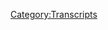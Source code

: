 {{Transcript
    | title         = [[661: March 17, 2022]]
    | caption       = [https://knowledgefight.libsyn.com/661-march-17-2022 Listen to this episode on Libsyn]
    | episodeNumber = [[661: March 17, 2022|661]]
    | length        = 01:52:20
}}

{{MessageBox
    | header     = Warning: Bot Generated Content
    | text       = This transcript was automatically generated by transcription software and likely contains many mistakes and misattributions. Please check the audio for definitive quotes, attribution, and context.
    | image      = N3yvass4myg91.webp
    | imagewidth = 50px
    | id         = warning
}}

{{TranscriptBlock
    | name      = Unknown Speaker
    | timestamp = 00:00:00.000
    | text      = that
}}

{{TranscriptBlock
    | name      = Unknown Speaker
    | timestamp = 00:00:11.359
    | text      = not not not knowledge fight
}}

{{TranscriptBlock
    | name      = Unknown Speaker
    | timestamp = 00:00:13.140
    | text      = that.
}}

{{TranscriptBlock
    | name      = Unknown Speaker
    | timestamp = 00:00:15.640
    | text      = Dan and Jordan,
}}

{{TranscriptBlock
    | name      = Unknown Speaker
    | timestamp = 00:00:17.239
    | text      = I'm sweating.
}}

{{TranscriptBlock
    | name      = Unknown Speaker
    | timestamp = 00:00:19.600
    | text      = Knowledgeite.com It's time to
}}

{{TranscriptBlock
    | name      = Unknown Speaker
    | timestamp = 00:00:20.800
    | text      = pray.
}}

{{TranscriptBlock
    | name      = Unknown Speaker
    | timestamp = 00:00:21.719
    | text      = I have great respect for
}}

{{TranscriptBlock
    | name      = Unknown Speaker
    | timestamp = 00:00:23.000
    | text      = Knowledgeite.
}}

{{TranscriptBlock
    | name      = Unknown Speaker
    | timestamp = 00:00:24.859
    | text      = I'm sick of them posing as if
}}

{{TranscriptBlock
    | name      = Unknown Speaker
    | timestamp = 00:00:26.679
    | text      = they're the good guys saying we
}}

{{TranscriptBlock
    | name      = Unknown Speaker
    | timestamp = 00:00:28.239
    | text      = are the bad guys.
}}

{{TranscriptBlock
    | name      = Unknown Speaker
    | timestamp = 00:00:29.039
    | text      = Knowledge Fight.
}}

{{TranscriptBlock
    | name      = Unknown Speaker
    | timestamp = 00:00:30.039
    | text      = Dan and George.
}}

{{TranscriptBlock
    | name      = Unknown Speaker
    | timestamp = 00:00:31.039
    | text      = Knowledge Fight.
}}

{{TranscriptBlock
    | name      = Unknown Speaker
    | timestamp = 00:00:32.039
    | text      = Riddle her.
}}

{{TranscriptBlock
    | name      = Unknown Speaker
    | timestamp = 00:00:33.039
    | text      = Riddle her.
}}

{{TranscriptBlock
    | name      = Unknown Speaker
    | timestamp = 00:00:34.039
    | text      = Riddle her.
}}

{{TranscriptBlock
    | name      = Unknown Speaker
    | timestamp = 00:00:35.039
    | text      = Need.
}}

{{TranscriptBlock
    | name      = Unknown Speaker
    | timestamp = 00:00:36.039
    | text      = Need.
}}

{{TranscriptBlock
    | name      = Unknown Speaker
    | timestamp = 00:00:37.039
    | text      = Money.
}}

{{TranscriptBlock
    | name      = Unknown Speaker
    | timestamp = 00:00:38.039
    | text      = Riddle her.
}}

{{TranscriptBlock
    | name      = Unknown Speaker
    | timestamp = 00:00:39.039
    | text      = Riddle her.
}}

{{TranscriptBlock
    | name      = Unknown Speaker
    | timestamp = 00:00:40.039
    | text      = Andy and Kansas.
}}

{{TranscriptBlock
    | name      = Unknown Speaker
    | timestamp = 00:00:41.039
    | text      = Andy and.
}}

{{TranscriptBlock
    | name      = Unknown Speaker
    | timestamp = 00:00:42.039
    | text      = Andy and.
}}

{{TranscriptBlock
    | name      = Unknown Speaker
    | timestamp = 00:00:43.039
    | text      = Stop it.
}}

{{TranscriptBlock
    | name      = Unknown Speaker
    | timestamp = 00:00:44.039
    | text      = Andy and.
}}

{{TranscriptBlock
    | name      = Unknown Speaker
    | timestamp = 00:00:45.039
    | text      = Andy and.
}}

{{TranscriptBlock
    | name      = Unknown Speaker
    | timestamp = 00:00:46.039
    | text      = Andy and.
}}

{{TranscriptBlock
    | name      = Unknown Speaker
    | timestamp = 00:00:47.039
    | text      = Andy and.
}}

{{TranscriptBlock
    | name      = Unknown Speaker
    | timestamp = 00:00:48.039
    | text      = Andy and.
}}

{{TranscriptBlock
    | name      = Unknown Speaker
    | timestamp = 00:00:49.039
    | text      = It's time to pray.
}}

{{TranscriptBlock
    | name      = Unknown Speaker
    | timestamp = 00:00:50.039
    | text      = Andy and Kansas.
}}

{{TranscriptBlock
    | name      = Unknown Speaker
    | timestamp = 00:00:51.039
    | text      = You're on the air.
}}

{{TranscriptBlock
    | name      = Unknown Speaker
    | timestamp = 00:00:52.039
    | text      = Thanks for holding us.
}}

{{TranscriptBlock
    | name      = Unknown Speaker
    | timestamp = 00:00:53.039
    | text      = Hello Alex.
}}

{{TranscriptBlock
    | name      = Unknown Speaker
    | timestamp = 00:00:54.039
    | text      = I'm a first-time caller.
}}

{{TranscriptBlock
    | name      = Unknown Speaker
    | timestamp = 00:00:55.039
    | text      = I'm a huge fan.
}}

{{TranscriptBlock
    | name      = Unknown Speaker
    | timestamp = 00:00:56.039
    | text      = I love your room.
}}

{{TranscriptBlock
    | name      = Unknown Speaker
    | timestamp = 00:00:57.039
    | text      = Knowledge Fight.
}}

{{TranscriptBlock
    | name      = Unknown Speaker
    | timestamp = 00:00:58.039
    | text      = I love you.
}}

{{TranscriptBlock
    | name      = Unknown Speaker
    | timestamp = 00:00:59.039
    | text      = Hey everybody.
}}

{{TranscriptBlock
    | name      = Unknown Speaker
    | timestamp = 00:01:00.039
    | text      = Welcome back to Knowledge Fight.
}}

{{TranscriptBlock
    | name      = Unknown Speaker
    | timestamp = 00:01:01.039
    | text      = I'm Dan.
}}

{{TranscriptBlock
    | name      = Unknown Speaker
    | timestamp = 00:01:02.039
    | text      = I'm Jordan.
}}

{{TranscriptBlock
    | name      = Unknown Speaker
    | timestamp = 00:01:03.039
    | text      = We're couple dudes.
}}

{{TranscriptBlock
    | name      = Unknown Speaker
    | timestamp = 00:01:04.040
    | text      = We like to sit around, worship at the altar of Selene, and talk a little bit about Alex
}}

{{TranscriptBlock
    | name      = Unknown Speaker
    | timestamp = 00:01:05.959
    | text      = Jones.
}}

{{TranscriptBlock
    | name      = Unknown Speaker
    | timestamp = 00:01:06.959
    | text      = Oh indeed we are.
}}

{{TranscriptBlock
    | name      = Unknown Speaker
    | timestamp = 00:01:07.959
    | text      = Dan.
}}

{{TranscriptBlock
    | name      = Unknown Speaker
    | timestamp = 00:01:08.959
    | text      = Jordan.
}}

{{TranscriptBlock
    | name      = Unknown Speaker
    | timestamp = 00:01:09.959
    | text      = Dan.
}}

{{TranscriptBlock
    | name      = Unknown Speaker
    | timestamp = 00:01:10.959
    | text      = Jordan.
}}

{{TranscriptBlock
    | name      = Unknown Speaker
    | timestamp = 00:01:11.959
    | text      = Dan, quick question for you.
}}

{{TranscriptBlock
    | name      = Unknown Speaker
    | timestamp = 00:01:12.959
    | text      = What's up?
}}

{{TranscriptBlock
    | name      = Unknown Speaker
    | timestamp = 00:01:13.959
    | text      = What's your bright spot today?
}}

{{TranscriptBlock
    | name      = Unknown Speaker
    | timestamp = 00:01:14.959
    | text      = My bright spot today Jordan is...
}}

{{TranscriptBlock
    | name      = Unknown Speaker
    | timestamp = 00:01:15.959
    | text      = You go first.
}}

{{TranscriptBlock
    | name      = Unknown Speaker
    | timestamp = 00:01:16.959
    | text      = Okay.
}}

{{TranscriptBlock
    | name      = Unknown Speaker
    | timestamp = 00:01:17.959
    | text      = My bright spot today is actually I successfully finished Forbidden West.
}}

{{TranscriptBlock
    | name      = Unknown Speaker
    | timestamp = 00:01:22.359
    | text      = Wow.
}}

{{TranscriptBlock
    | name      = Unknown Speaker
    | timestamp = 00:01:23.359
    | text      = I've done it.
}}

{{TranscriptBlock
    | name      = Unknown Speaker
    | timestamp = 00:01:24.359
    | text      = Wow.
}}

{{TranscriptBlock
    | name      = Unknown Speaker
    | timestamp = 00:01:25.359
    | text      = Yeah, I'm very proud of myself.
}}

{{TranscriptBlock
    | name      = Unknown Speaker
    | timestamp = 00:01:26.359
    | text      = Congratulations.
}}

{{TranscriptBlock
    | name      = Unknown Speaker
    | timestamp = 00:01:27.359
    | text      = I realized way too late that the end game was a lot closer than I thought.
}}

{{TranscriptBlock
    | name      = Unknown Speaker
    | timestamp = 00:01:32.959
    | text      = Huh.
}}

{{TranscriptBlock
    | name      = Unknown Speaker
    | timestamp = 00:01:33.959
    | text      = Because I had done so much other stuff I was roughly level all of them.
}}

{{TranscriptBlock
    | name      = Unknown Speaker
    | timestamp = 00:01:37.719
    | text      = You can't go higher than 50.
}}

{{TranscriptBlock
    | name      = Unknown Speaker
    | timestamp = 00:01:39.480
    | text      = Sure.
}}

{{TranscriptBlock
    | name      = Unknown Speaker
    | timestamp = 00:01:40.480
    | text      = And so then I barreled towards the end of the game so fast.
}}

{{TranscriptBlock
    | name      = Unknown Speaker
    | timestamp = 00:01:44.920
    | text      = It's one of those things that I do that's very annoying is I get so distracted for the
}}

{{TranscriptBlock
    | name      = Unknown Speaker
    | timestamp = 00:01:48.640
    | text      = first 85% of the game.
}}

{{TranscriptBlock
    | name      = Unknown Speaker
    | timestamp = 00:01:50.439
    | text      = Right, right.
}}

{{TranscriptBlock
    | name      = Unknown Speaker
    | timestamp = 00:01:51.439
    | text      = By all the side missions.
}}

{{TranscriptBlock
    | name      = Unknown Speaker
    | timestamp = 00:01:52.439
    | text      = Totally.
}}

{{TranscriptBlock
    | name      = Unknown Speaker
    | timestamp = 00:01:53.439
    | text      = Yeah.
}}

{{TranscriptBlock
    | name      = Unknown Speaker
    | timestamp = 00:01:54.439
    | text      = And then the last 5% is a formality.
}}

{{TranscriptBlock
    | name      = Unknown Speaker
    | timestamp = 00:01:55.439
    | text      = A formality, Dan.
}}

{{TranscriptBlock
    | name      = Unknown Speaker
    | timestamp = 00:01:56.840
    | text      = Yeah.
}}

{{TranscriptBlock
    | name      = Unknown Speaker
    | timestamp = 00:01:57.840
    | text      = Yeah, I have put the game to the side for a little bit so it can retain some of its
}}

{{TranscriptBlock
    | name      = Unknown Speaker
    | timestamp = 00:02:03.159
    | text      = wonder.
}}

{{TranscriptBlock
    | name      = Unknown Speaker
    | timestamp = 00:02:04.159
    | text      = Sure, sure.
}}

{{TranscriptBlock
    | name      = Unknown Speaker
    | timestamp = 00:02:05.159
    | text      = For me, I realized that I was kind of getting to a point where I was a little burned out
}}

{{TranscriptBlock
    | name      = Unknown Speaker
    | timestamp = 00:02:08.219
    | text      = because I was doing exactly what you did with the side quests and stuff.
}}

{{TranscriptBlock
    | name      = Unknown Speaker
    | timestamp = 00:02:12.120
    | text      = And yeah, so I'll get back to it, but congratulations on finishing it up.
}}

{{TranscriptBlock
    | name      = Unknown Speaker
    | timestamp = 00:02:14.599
    | text      = Thank you very much.
}}

{{TranscriptBlock
    | name      = Unknown Speaker
    | timestamp = 00:02:15.599
    | text      = If you haven't gotten to a certain place, I won't spoil it.
}}

{{TranscriptBlock
    | name      = Unknown Speaker
    | timestamp = 00:02:17.919
    | text      = I have probably, maybe not.
}}

{{TranscriptBlock
    | name      = Unknown Speaker
    | timestamp = 00:02:19.599
    | text      = I don't know.
}}

{{TranscriptBlock
    | name      = Unknown Speaker
    | timestamp = 00:02:20.599
    | text      = Can you fly?
}}

{{TranscriptBlock
    | name      = Unknown Speaker
    | timestamp = 00:02:21.599
    | text      = In a manner.
}}

{{TranscriptBlock
    | name      = Unknown Speaker
    | timestamp = 00:02:22.599
    | text      = I don't know.
}}

{{TranscriptBlock
    | name      = Unknown Speaker
    | timestamp = 00:02:23.599
    | text      = Well, my friend, you get to fly in the late game.
}}

{{TranscriptBlock
    | name      = Unknown Speaker
    | timestamp = 00:02:28.879
    | text      = Well, there's a spoiler.
}}

{{TranscriptBlock
    | name      = Unknown Speaker
    | timestamp = 00:02:29.879
    | text      = I know.
}}

{{TranscriptBlock
    | name      = Unknown Speaker
    | timestamp = 00:02:30.879
    | text      = Well, great.
}}

{{TranscriptBlock
    | name      = Unknown Speaker
    | timestamp = 00:02:31.879
    | text      = See?
}}

{{TranscriptBlock
    | name      = Unknown Speaker
    | timestamp = 00:02:32.879
    | text      = Spoilers.
}}

{{TranscriptBlock
    | name      = Unknown Speaker
    | timestamp = 00:02:33.879
    | text      = We broke our own rule.
}}

{{TranscriptBlock
    | name      = Unknown Speaker
    | timestamp = 00:02:34.879
    | text      = I blew it.
}}

{{TranscriptBlock
    | name      = Unknown Speaker
    | timestamp = 00:02:35.879
    | text      = Yeah.
}}

{{TranscriptBlock
    | name      = Unknown Speaker
    | timestamp = 00:02:36.879
    | text      = My bright spot is going to be unsatisfying in many ways, but I have some content for
}}

{{TranscriptBlock
    | name      = Unknown Speaker
    | timestamp = 00:02:40.520
    | text      = the podcast that I'm working on that I'm pretty excited about.
}}

{{TranscriptBlock
    | name      = Unknown Speaker
    | timestamp = 00:02:43.599
    | text      = Oh.
}}

{{TranscriptBlock
    | name      = Unknown Speaker
    | timestamp = 00:02:44.599
    | text      = So I have a bright spot of some little things.
}}

{{TranscriptBlock
    | name      = Unknown Speaker
    | timestamp = 00:02:47.639
    | text      = A little teaser that I might be able to...
}}

{{TranscriptBlock
    | name      = Unknown Speaker
    | timestamp = 00:02:50.439
    | text      = Yeah, so there you go.
}}

{{TranscriptBlock
    | name      = Unknown Speaker
    | timestamp = 00:02:51.680
    | text      = Vague teaser.
}}

{{TranscriptBlock
    | name      = Unknown Speaker
    | timestamp = 00:02:52.680
    | text      = The teaser is your bright spot.
}}

{{TranscriptBlock
    | name      = Unknown Speaker
    | timestamp = 00:02:54.240
    | text      = Yeah.
}}

{{TranscriptBlock
    | name      = Unknown Speaker
    | timestamp = 00:02:55.240
    | text      = So Jordan, today we are enjoying Alex Jones coming back from his vacation.
}}

{{TranscriptBlock
    | name      = Unknown Speaker
    | timestamp = 00:03:00.680
    | text      = Oh, is he?
}}

{{TranscriptBlock
    | name      = Unknown Speaker
    | timestamp = 00:03:01.680
    | text      = He took a little break.
}}

{{TranscriptBlock
    | name      = Unknown Speaker
    | timestamp = 00:03:02.680
    | text      = Is he better today?
}}

{{TranscriptBlock
    | name      = Unknown Speaker
    | timestamp = 00:03:03.680
    | text      = Well, I mean, we haven't played the drop yet.
}}

{{TranscriptBlock
    | name      = Unknown Speaker
    | timestamp = 00:03:05.639
    | text      = Oh, that's a good point.
}}

{{TranscriptBlock
    | name      = Unknown Speaker
    | timestamp = 00:03:06.639
    | text      = I can't reveal.
}}

{{TranscriptBlock
    | name      = Unknown Speaker
    | timestamp = 00:03:07.639
    | text      = You can't reveal that.
}}

{{TranscriptBlock
    | name      = Unknown Speaker
    | timestamp = 00:03:08.639
    | text      = Yeah.
}}

{{TranscriptBlock
    | name      = Unknown Speaker
    | timestamp = 00:03:09.639
    | text      = No.
}}

{{TranscriptBlock
    | name      = Unknown Speaker
    | timestamp = 00:03:10.639
    | text      = But this is March 17th, 2022.
}}

{{TranscriptBlock
    | name      = Unknown Speaker
    | timestamp = 00:03:11.639
    | text      = St. Patrick's Day, baby.
}}

{{TranscriptBlock
    | name      = Unknown Speaker
    | timestamp = 00:03:13.639
    | text      = Okay.
}}

{{TranscriptBlock
    | name      = Unknown Speaker
    | timestamp = 00:03:14.639
    | text      = Alex is back.
}}

{{TranscriptBlock
    | name      = Unknown Speaker
    | timestamp = 00:03:15.639
    | text      = Oh, right.
}}

{{TranscriptBlock
    | name      = Unknown Speaker
    | timestamp = 00:03:16.639
    | text      = We have not missed him that much, but his presence has been...
}}

{{TranscriptBlock
    | name      = Unknown Speaker
    | timestamp = 00:03:20.960
    | text      = Absence of his presence has been felt in as much as the dorks have been running the house
}}

{{TranscriptBlock
    | name      = Unknown Speaker
    | timestamp = 00:03:27.560
    | text      = and daddy's got to come in and be angry about stuff.
}}

{{TranscriptBlock
    | name      = Unknown Speaker
    | timestamp = 00:03:31.560
    | text      = I assume metaphorically, as he comes back, he will be removing all of the snakes from
}}

{{TranscriptBlock
    | name      = Unknown Speaker
    | timestamp = 00:03:36.080
    | text      = the Info Wars office.
}}

{{TranscriptBlock
    | name      = Unknown Speaker
    | timestamp = 00:03:38.960
    | text      = Some of them might just get laid off.
}}

{{TranscriptBlock
    | name      = Unknown Speaker
    | timestamp = 00:03:42.919
    | text      = Some of the snakes just might be payroll issues with the snakes.
}}

{{TranscriptBlock
    | name      = Unknown Speaker
    | timestamp = 00:03:47.719
    | text      = That's what people forget about St. Patrick.
}}

{{TranscriptBlock
    | name      = Unknown Speaker
    | timestamp = 00:03:49.280
    | text      = He just got rid of some of the snakes and they were like, oh, come on, man.
}}

{{TranscriptBlock
    | name      = Unknown Speaker
    | timestamp = 00:03:52.319
    | text      = You're downsizing?
}}

{{TranscriptBlock
    | name      = Unknown Speaker
    | timestamp = 00:03:53.319
    | text      = Uh-oh.
}}

{{TranscriptBlock
    | name      = Unknown Speaker
    | timestamp = 00:03:54.319
    | text      = I better go slither around with Glenn Beck.
}}

{{TranscriptBlock
    | name      = Unknown Speaker
    | timestamp = 00:03:57.599
    | text      = I better go to the blaze.
}}

{{TranscriptBlock
    | name      = Unknown Speaker
    | timestamp = 00:03:59.879
    | text      = They're very welcoming.
}}

{{TranscriptBlock
    | name      = Unknown Speaker
    | timestamp = 00:04:00.879
    | text      = So we'll get down to business on this episode here, Jordan, but let's take a little moment
}}

{{TranscriptBlock
    | name      = Unknown Speaker
    | timestamp = 00:04:04.919
    | text      = to say hello to some new wonks.
}}

{{TranscriptBlock
    | name      = Unknown Speaker
    | timestamp = 00:04:06.500
    | text      = So first, Demon Whiskey Nick.
}}

{{TranscriptBlock
    | name      = Unknown Speaker
    | timestamp = 00:04:08.520
    | text      = Thank you so much.
}}

{{TranscriptBlock
    | name      = Unknown Speaker
    | timestamp = 00:04:09.520
    | text      = You are now a policy wonk.
}}

{{TranscriptBlock
    | name      = Unknown Speaker
    | timestamp = 00:04:10.520
    | text      = I'm a policy wonk.
}}

{{TranscriptBlock
    | name      = Unknown Speaker
    | timestamp = 00:04:11.520
    | text      = Thank you very much.
}}

{{TranscriptBlock
    | name      = Unknown Speaker
    | timestamp = 00:04:12.520
    | text      = Thank you.
}}

{{TranscriptBlock
    | name      = Unknown Speaker
    | timestamp = 00:04:13.520
    | text      = Next, I listened to six hours worth of Dan and Jordan across two podcasts on March 4th.
}}

{{TranscriptBlock
    | name      = Unknown Speaker
    | timestamp = 00:04:17.160
    | text      = Thank you so much.
}}

{{TranscriptBlock
    | name      = Unknown Speaker
    | timestamp = 00:04:18.160
    | text      = You are now a policy wonk.
}}

{{TranscriptBlock
    | name      = Unknown Speaker
    | timestamp = 00:04:19.160
    | text      = I'm a policy wonk.
}}

{{TranscriptBlock
    | name      = Unknown Speaker
    | timestamp = 00:04:20.160
    | text      = Thank you very much.
}}

{{TranscriptBlock
    | name      = Unknown Speaker
    | timestamp = 00:04:21.160
    | text      = Guessing those behind the bastards, really.
}}

{{TranscriptBlock
    | name      = Unknown Speaker
    | timestamp = 00:04:22.160
    | text      = Yep.
}}

{{TranscriptBlock
    | name      = Unknown Speaker
    | timestamp = 00:04:23.160
    | text      = I would imagine so.
}}

{{TranscriptBlock
    | name      = Unknown Speaker
    | timestamp = 00:04:24.160
    | text      = Next, Fuck.
}}

{{TranscriptBlock
    | name      = Unknown Speaker
    | timestamp = 00:04:25.160
    | text      = You are now a policy wonk.
}}

{{TranscriptBlock
    | name      = Unknown Speaker
    | timestamp = 00:04:26.160
    | text      = I'm a policy wonk.
}}

{{TranscriptBlock
    | name      = Unknown Speaker
    | timestamp = 00:04:27.160
    | text      = Love it.
}}

{{TranscriptBlock
    | name      = Unknown Speaker
    | timestamp = 00:04:28.160
    | text      = Straightforward to the point.
}}

{{TranscriptBlock
    | name      = Unknown Speaker
    | timestamp = 00:04:29.160
    | text      = Happy.
}}

{{TranscriptBlock
    | name      = Unknown Speaker
    | timestamp = 00:04:30.160
    | text      = Good work, Fuck.
}}

{{TranscriptBlock
    | name      = Unknown Speaker
    | timestamp = 00:04:31.160
    | text      = Yep.
}}

{{TranscriptBlock
    | name      = Unknown Speaker
    | timestamp = 00:04:32.160
    | text      = Next, No Little Breaky for the Wicked.
}}

{{TranscriptBlock
    | name      = Unknown Speaker
    | timestamp = 00:04:33.160
    | text      = Thank you so much.
}}

{{TranscriptBlock
    | name      = Unknown Speaker
    | timestamp = 00:04:34.160
    | text      = You are now a policy wonk.
}}

{{TranscriptBlock
    | name      = Unknown Speaker
    | timestamp = 00:04:35.160
    | text      = I'm a policy wonk.
}}

{{TranscriptBlock
    | name      = Unknown Speaker
    | timestamp = 00:04:36.160
    | text      = Thank you very much.
}}

{{TranscriptBlock
    | name      = Unknown Speaker
    | timestamp = 00:04:37.160
    | text      = Thank you.
}}

{{TranscriptBlock
    | name      = Unknown Speaker
    | timestamp = 00:04:38.160
    | text      = Next, Dead Man.
}}

{{TranscriptBlock
    | name      = Unknown Speaker
    | timestamp = 00:04:39.160
    | text      = And Dead Man in the message said, hey, play Elden Ring, you cowards, or something like
}}

{{TranscriptBlock
    | name      = Unknown Speaker
    | timestamp = 00:04:44.000
    | text      = that.
}}

{{TranscriptBlock
    | name      = Unknown Speaker
    | timestamp = 00:04:45.000
    | text      = And I wanted to say I did try.
}}

{{TranscriptBlock
    | name      = Unknown Speaker
    | timestamp = 00:04:47.199
    | text      = Not for me.
}}

{{TranscriptBlock
    | name      = Unknown Speaker
    | timestamp = 00:04:48.199
    | text      = But you are now a policy wonk.
}}

{{TranscriptBlock
    | name      = Unknown Speaker
    | timestamp = 00:04:50.160
    | text      = I'm a policy wonk.
}}

{{TranscriptBlock
    | name      = Unknown Speaker
    | timestamp = 00:04:51.160
    | text      = Thank you very much.
}}

{{TranscriptBlock
    | name      = Unknown Speaker
    | timestamp = 00:04:52.160
    | text      = Thank you.
}}

{{TranscriptBlock
    | name      = Unknown Speaker
    | timestamp = 00:04:53.160
    | text      = And we've got a couple of technocrats here in the mix, Jordan.
}}

{{TranscriptBlock
    | name      = Unknown Speaker
    | timestamp = 00:04:55.160
    | text      = So first, I introduce my brother to Knowledge Fight, and all he gets is this lousy shout
}}

{{TranscriptBlock
    | name      = Unknown Speaker
    | timestamp = 00:04:59.079
    | text      = out.
}}

{{TranscriptBlock
    | name      = Unknown Speaker
    | timestamp = 00:05:00.079
    | text      = Thank you so much.
}}

{{TranscriptBlock
    | name      = Unknown Speaker
    | timestamp = 00:05:01.079
    | text      = You are now a technocrat.
}}

{{TranscriptBlock
    | name      = Unknown Speaker
    | timestamp = 00:05:02.079
    | text      = And Lindy, the best spouse mouse.
}}

{{TranscriptBlock
    | name      = Unknown Speaker
    | timestamp = 00:05:03.600
    | text      = Thank you so much.
}}

{{TranscriptBlock
    | name      = Unknown Speaker
    | timestamp = 00:05:04.600
    | text      = You are now a technocrat.
}}

{{TranscriptBlock
    | name      = Unknown Speaker
    | timestamp = 00:05:05.600
    | text      = I'm a policy wonk.
}}

{{TranscriptBlock
    | name      = Unknown Speaker
    | timestamp = 00:05:06.600
    | text      = I have risen above my enemies.
}}

{{TranscriptBlock
    | name      = Unknown Speaker
    | timestamp = 00:05:09.839
    | text      = I might quit tomorrow, actually.
}}

{{TranscriptBlock
    | name      = Unknown Speaker
    | timestamp = 00:05:11.160
    | text      = I'm just going to take a little breaky now.
}}

{{TranscriptBlock
    | name      = Unknown Speaker
    | timestamp = 00:05:14.000
    | text      = A little breaky for me.
}}

{{TranscriptBlock
    | name      = Unknown Speaker
    | timestamp = 00:05:17.720
    | text      = And then we're going to come back, and I'm going to start the show over.
}}

{{TranscriptBlock
    | name      = Unknown Speaker
    | timestamp = 00:05:22.800
    | text      = But I'm the devil.
}}

{{TranscriptBlock
    | name      = Unknown Speaker
    | timestamp = 00:05:23.800
    | text      = I've got to be taking all this hair off, you know, all this blah, blah, blah.
}}

{{TranscriptBlock
    | name      = Unknown Speaker
    | timestamp = 00:05:27.480
    | text      = Fuck you.
}}

{{TranscriptBlock
    | name      = Unknown Speaker
    | timestamp = 00:05:28.480
    | text      = Fuck you.
}}

{{TranscriptBlock
    | name      = Unknown Speaker
    | timestamp = 00:05:29.480
    | text      = I've got plenty of words for you, but at the end of the day, fuck you and your New World
}}

{{TranscriptBlock
    | name      = Unknown Speaker
    | timestamp = 00:05:33.519
    | text      = Order, and fuck the horse you rode in on, and all your shit.
}}

{{TranscriptBlock
    | name      = Unknown Speaker
    | timestamp = 00:05:38.160
    | text      = Maybe today should be my last broadcast.
}}

{{TranscriptBlock
    | name      = Unknown Speaker
    | timestamp = 00:05:40.300
    | text      = Maybe I'll just be gone a month, maybe five years.
}}

{{TranscriptBlock
    | name      = Unknown Speaker
    | timestamp = 00:05:43.680
    | text      = Maybe I'll walk out of here tomorrow, and you never see me again.
}}

{{TranscriptBlock
    | name      = Unknown Speaker
    | timestamp = 00:05:47.680
    | text      = That's really what I want to do.
}}

{{TranscriptBlock
    | name      = Unknown Speaker
    | timestamp = 00:05:49.759
    | text      = I never want to come back here again.
}}

{{TranscriptBlock
    | name      = Unknown Speaker
    | timestamp = 00:05:51.360
    | text      = I apologize to the crew and the listeners yesterday that I was legitimately having breakdowns
}}

{{TranscriptBlock
    | name      = Unknown Speaker
    | timestamp = 00:05:57.120
    | text      = on air.
}}

{{TranscriptBlock
    | name      = Unknown Speaker
    | timestamp = 00:05:58.720
    | text      = I'll be better tomorrow.
}}

{{TranscriptBlock
    | name      = Unknown Speaker
    | timestamp = 00:05:59.920
    | text      = He's not.
}}

{{TranscriptBlock
    | name      = Unknown Speaker
    | timestamp = 00:06:00.920
    | text      = Oh, shit.
}}

{{TranscriptBlock
    | name      = Unknown Speaker
    | timestamp = 00:06:01.920
    | text      = Yep.
}}

{{TranscriptBlock
    | name      = Unknown Speaker
    | timestamp = 00:06:02.920
    | text      = Sorry.
}}

{{TranscriptBlock
    | name      = Unknown Speaker
    | timestamp = 00:06:03.920
    | text      = I had to wait.
}}

{{TranscriptBlock
    | name      = Unknown Speaker
    | timestamp = 00:06:04.920
    | text      = I was guessing.
}}

{{TranscriptBlock
    | name      = Unknown Speaker
    | timestamp = 00:06:05.920
    | text      = Not having a great day.
}}

{{TranscriptBlock
    | name      = Unknown Speaker
    | timestamp = 00:06:06.920
    | text      = Fair enough.
}}

{{TranscriptBlock
    | name      = Unknown Speaker
    | timestamp = 00:06:07.920
    | text      = Having a pretty bad day.
}}

{{TranscriptBlock
    | name      = Unknown Speaker
    | timestamp = 00:06:08.920
    | text      = Oh, of course.
}}

{{TranscriptBlock
    | name      = Unknown Speaker
    | timestamp = 00:06:09.920
    | text      = He's broke.
}}

{{TranscriptBlock
    | name      = Unknown Speaker
    | timestamp = 00:06:10.920
    | text      = He's pissed off.
}}

{{TranscriptBlock
    | name      = Unknown Speaker
    | timestamp = 00:06:11.920
    | text      = Yep.
}}

{{TranscriptBlock
    | name      = Unknown Speaker
    | timestamp = 00:06:12.920
    | text      = So, here's an out of context drop before we get into this episode.
}}

{{TranscriptBlock
    | name      = Unknown Speaker
    | timestamp = 00:06:15.879
    | text      = Okay.
}}

{{TranscriptBlock
    | name      = Unknown Speaker
    | timestamp = 00:06:16.879
    | text      = We're trying to pile on to the US government, but it's obviously like an out of control
}}

{{TranscriptBlock
    | name      = Unknown Speaker
    | timestamp = 00:06:20.639
    | text      = corrupt anti-American force, but...
}}

{{TranscriptBlock
    | name      = Unknown Speaker
    | timestamp = 00:06:22.560
    | text      = Okay.
}}

{{TranscriptBlock
    | name      = Unknown Speaker
    | timestamp = 00:06:23.560
    | text      = Well...
}}

{{TranscriptBlock
    | name      = Unknown Speaker
    | timestamp = 00:06:24.560
    | text      = Listen.
}}

{{TranscriptBlock
    | name      = Unknown Speaker
    | timestamp = 00:06:25.560
    | text      = Nobody wants you to pile on the United States.
}}

{{TranscriptBlock
    | name      = Unknown Speaker
    | timestamp = 00:06:26.560
    | text      = Not after that point.
}}

{{TranscriptBlock
    | name      = Unknown Speaker
    | timestamp = 00:06:27.560
    | text      = No, of course.
}}

{{TranscriptBlock
    | name      = Unknown Speaker
    | timestamp = 00:06:28.560
    | text      = Once we already have established that it is a corrupt anti-American force, the American
}}

{{TranscriptBlock
    | name      = Unknown Speaker
    | timestamp = 00:06:32.199
    | text      = government, then no need to pile on.
}}

{{TranscriptBlock
    | name      = Unknown Speaker
    | timestamp = 00:06:34.680
    | text      = Yeah.
}}

{{TranscriptBlock
    | name      = Unknown Speaker
    | timestamp = 00:06:35.680
    | text      = You don't need to beat a dead horse.
}}

{{TranscriptBlock
    | name      = Unknown Speaker
    | timestamp = 00:06:36.680
    | text      = Certainly not.
}}

{{TranscriptBlock
    | name      = Unknown Speaker
    | timestamp = 00:06:37.680
    | text      = Yeah.
}}

{{TranscriptBlock
    | name      = Unknown Speaker
    | timestamp = 00:06:38.680
    | text      = So, Alex is not there when the show starts.
}}

{{TranscriptBlock
    | name      = Unknown Speaker
    | timestamp = 00:06:42.420
    | text      = This is becoming a little bit of the normal thing where the show starts, and Harrison
}}

{{TranscriptBlock
    | name      = Unknown Speaker
    | timestamp = 00:06:48.319
    | text      = Smith is explaining that Alex will be there eventually.
}}

{{TranscriptBlock
    | name      = Unknown Speaker
    | timestamp = 00:06:52.600
    | text      = I'm Harrison Smith, sitting in momentarily for Alex Jones.
}}

{{TranscriptBlock
    | name      = Unknown Speaker
    | timestamp = 00:06:55.879
    | text      = He is in the building.
}}

{{TranscriptBlock
    | name      = Unknown Speaker
    | timestamp = 00:06:56.879
    | text      = He's taking care of some legal stuff right now, but he will be taking over just as soon
}}

{{TranscriptBlock
    | name      = Unknown Speaker
    | timestamp = 00:07:01.180
    | text      = as possible.
}}

{{TranscriptBlock
    | name      = Unknown Speaker
    | timestamp = 00:07:02.339
    | text      = But for now, let me give you a little outlook as to how close we are to nuclear annihilation.
}}

{{TranscriptBlock
    | name      = Unknown Speaker
    | timestamp = 00:07:10.720
    | text      = God, he sucks at this.
}}

{{TranscriptBlock
    | name      = Unknown Speaker
    | timestamp = 00:07:12.240
    | text      = How close to the precipice we are before taking that plunge off the cliff that will destroy
}}

{{TranscriptBlock
    | name      = Unknown Speaker
    | timestamp = 00:07:17.319
    | text      = all of humanity.
}}

{{TranscriptBlock
    | name      = Unknown Speaker
    | timestamp = 00:07:19.120
    | text      = It's not looking good, folks.
}}

{{TranscriptBlock
    | name      = Unknown Speaker
    | timestamp = 00:07:21.240
    | text      = Before I do that, let me tell you, happy St. Patrick's Day, everybody.
}}

{{TranscriptBlock
    | name      = Unknown Speaker
    | timestamp = 00:07:24.519
    | text      = Hope you're all doing well.
}}

{{TranscriptBlock
    | name      = Unknown Speaker
    | timestamp = 00:07:26.079
    | text      = Hope you're wearing green.
}}

{{TranscriptBlock
    | name      = Unknown Speaker
    | timestamp = 00:07:27.959
    | text      = If not, I hope you get pinched.
}}

{{TranscriptBlock
    | name      = Unknown Speaker
    | timestamp = 00:07:29.639
    | text      = Okay?
}}

{{TranscriptBlock
    | name      = Unknown Speaker
    | timestamp = 00:07:30.639
    | text      = Now is the time for celebrating the glorious work of one of the most powerful evangelists
}}

{{TranscriptBlock
    | name      = Unknown Speaker
    | timestamp = 00:07:37.000
    | text      = that Christianity ever saw.
}}

{{TranscriptBlock
    | name      = Unknown Speaker
    | timestamp = 00:07:39.000
    | text      = And it's worth taking a quick moment to tell you the story of St. Patrick.
}}

{{TranscriptBlock
    | name      = Unknown Speaker
    | timestamp = 00:07:43.120
    | text      = This is a real strange path of thoughts, Harrison, to begin the show with.
}}

{{TranscriptBlock
    | name      = Unknown Speaker
    | timestamp = 00:07:47.759
    | text      = Okay.
}}

{{TranscriptBlock
    | name      = Unknown Speaker
    | timestamp = 00:07:48.759
    | text      = We're all going to die.
}}

{{TranscriptBlock
    | name      = Unknown Speaker
    | timestamp = 00:07:49.959
    | text      = But first, let's just, look, enjoy the silver linings.
}}

{{TranscriptBlock
    | name      = Unknown Speaker
    | timestamp = 00:07:53.519
    | text      = Have a green beer.
}}

{{TranscriptBlock
    | name      = Unknown Speaker
    | timestamp = 00:07:54.519
    | text      = Have a green beer.
}}

{{TranscriptBlock
    | name      = Unknown Speaker
    | timestamp = 00:07:55.680
    | text      = So I don't know if I would call St. Patrick one of the most powerful evangelists in the
}}

{{TranscriptBlock
    | name      = Unknown Speaker
    | timestamp = 00:07:58.879
    | text      = history of the Christian church.
}}

{{TranscriptBlock
    | name      = Unknown Speaker
    | timestamp = 00:08:00.759
    | text      = If you're talking about who's at the top of that list, without a doubt, it's Paul.
}}

{{TranscriptBlock
    | name      = Unknown Speaker
    | timestamp = 00:08:05.399
    | text      = No doubt.
}}

{{TranscriptBlock
    | name      = Unknown Speaker
    | timestamp = 00:08:06.399
    | text      = Paul in the New Testament is attributed to him, and he was critically important in terms
}}

{{TranscriptBlock
    | name      = Unknown Speaker
    | timestamp = 00:08:10.040
    | text      = of establishing the earliest churches in places like Ephesus and Corinth, and his letters
}}

{{TranscriptBlock
    | name      = Unknown Speaker
    | timestamp = 00:08:14.199
    | text      = to these churches that appear in the Bible, as books in the Bible, they establish a lot
}}

{{TranscriptBlock
    | name      = Unknown Speaker
    | timestamp = 00:08:18.480
    | text      = of church doctrine.
}}

{{TranscriptBlock
    | name      = Unknown Speaker
    | timestamp = 00:08:19.720
    | text      = Totally.
}}

{{TranscriptBlock
    | name      = Unknown Speaker
    | timestamp = 00:08:20.720
    | text      = Outside of Jesus, it's not really fair to compare anyone to Paul in terms of their importance
}}

{{TranscriptBlock
    | name      = Unknown Speaker
    | timestamp = 00:08:25.720
    | text      = in the spread of Christianity.
}}

{{TranscriptBlock
    | name      = Unknown Speaker
    | timestamp = 00:08:27.240
    | text      = So looking down a little bit further on the ladder, there are some major figures in terms
}}

{{TranscriptBlock
    | name      = Unknown Speaker
    | timestamp = 00:08:31.660
    | text      = of early evangelism.
}}

{{TranscriptBlock
    | name      = Unknown Speaker
    | timestamp = 00:08:32.659
    | text      = Sure.
}}

{{TranscriptBlock
    | name      = Unknown Speaker
    | timestamp = 00:08:33.659
    | text      = Naturally.
}}

{{TranscriptBlock
    | name      = Unknown Speaker
    | timestamp = 00:08:34.659
    | text      = Some of the people like Constantine did wonders for the spread of Christianity since he converted
}}

{{TranscriptBlock
    | name      = Unknown Speaker
    | timestamp = 00:08:39.039
    | text      = in 312 CE while the emperor of Rome, and that led to the Edict of Milan in 313 that codified
}}

{{TranscriptBlock
    | name      = Unknown Speaker
    | timestamp = 00:08:45.539
    | text      = into law religious tolerance for Christianity, which by effect massively spread the religion.
}}

{{TranscriptBlock
    | name      = Unknown Speaker
    | timestamp = 00:08:52.039
    | text      = Yeah, of course.
}}

{{TranscriptBlock
    | name      = Unknown Speaker
    | timestamp = 00:08:53.039
    | text      = Well, if you're not going to be murdered for it, it's a lot easier to be a part of it.
}}

{{TranscriptBlock
    | name      = Unknown Speaker
    | timestamp = 00:08:55.720
    | text      = Sure.
}}

{{TranscriptBlock
    | name      = Unknown Speaker
    | timestamp = 00:08:56.720
    | text      = And then there's the conquesting emperors who spread the language across the ancient
}}

{{TranscriptBlock
    | name      = Unknown Speaker
    | timestamp = 00:09:01.440
    | text      = world.
}}

{{TranscriptBlock
    | name      = Unknown Speaker
    | timestamp = 00:09:02.440
    | text      = Yeah.
}}

{{TranscriptBlock
    | name      = Unknown Speaker
    | timestamp = 00:09:03.440
    | text      = And Alexander the Great spreading Greek to all kinds of distant lands allowed for the
}}

{{TranscriptBlock
    | name      = Unknown Speaker
    | timestamp = 00:09:09.559
    | text      = transmission of information among cultures that certainly somebody who, well, not necessarily,
}}

{{TranscriptBlock
    | name      = Unknown Speaker
    | timestamp = 00:09:15.799
    | text      = you would say an evangelist, had a dramatic effect.
}}

{{TranscriptBlock
    | name      = Unknown Speaker
    | timestamp = 00:09:19.960
    | text      = Right.
}}

{{TranscriptBlock
    | name      = Unknown Speaker
    | timestamp = 00:09:20.960
    | text      = Now what one could argue though is that the most influential members of the church are
}}

{{TranscriptBlock
    | name      = Unknown Speaker
    | timestamp = 00:09:25.600
    | text      = the ones with the highest body count.
}}

{{TranscriptBlock
    | name      = Unknown Speaker
    | timestamp = 00:09:27.360
    | text      = So then you have to rejigger the whole thing now, don't you?
}}

{{TranscriptBlock
    | name      = Unknown Speaker
    | timestamp = 00:09:30.480
    | text      = I mean, Paul's got like six max.
}}

{{TranscriptBlock
    | name      = Unknown Speaker
    | timestamp = 00:09:34.840
    | text      = You don't know what Paul was up to.
}}

{{TranscriptBlock
    | name      = Unknown Speaker
    | timestamp = 00:09:35.840
    | text      = I don't know what Paul was up to before.
}}

{{TranscriptBlock
    | name      = Unknown Speaker
    | timestamp = 00:09:37.360
    | text      = That's true.
}}

{{TranscriptBlock
    | name      = Unknown Speaker
    | timestamp = 00:09:38.360
    | text      = He had some issues.
}}

{{TranscriptBlock
    | name      = Unknown Speaker
    | timestamp = 00:09:39.360
    | text      = He's a loan shark.
}}

{{TranscriptBlock
    | name      = Unknown Speaker
    | timestamp = 00:09:40.360
    | text      = I get it.
}}

{{TranscriptBlock
    | name      = Unknown Speaker
    | timestamp = 00:09:41.360
    | text      = We need a gritty Paul video game.
}}

{{TranscriptBlock
    | name      = Unknown Speaker
    | timestamp = 00:09:43.159
    | text      = Maybe you're done with Horizon.
}}

{{TranscriptBlock
    | name      = Unknown Speaker
    | timestamp = 00:09:45.879
    | text      = Yeah, we'll call it Road to Damascus.
}}

{{TranscriptBlock
    | name      = Unknown Speaker
    | timestamp = 00:09:48.279
    | text      = Something along those lines.
}}

{{TranscriptBlock
    | name      = Unknown Speaker
    | timestamp = 00:09:49.840
    | text      = So I don't think that anyone would argue that St. Patrick is one of the most powerful evangelists
}}

{{TranscriptBlock
    | name      = Unknown Speaker
    | timestamp = 00:09:54.360
    | text      = in the history of Christianity.
}}

{{TranscriptBlock
    | name      = Unknown Speaker
    | timestamp = 00:09:56.320
    | text      = At best, you could claim that he founded the Christian church in Ireland, but even that
}}

{{TranscriptBlock
    | name      = Unknown Speaker
    | timestamp = 00:10:00.440
    | text      = claim is far from solid.
}}

{{TranscriptBlock
    | name      = Unknown Speaker
    | timestamp = 00:10:02.600
    | text      = There's a lot of uncertainty about the historical record as it relates to Patrick, and many
}}

{{TranscriptBlock
    | name      = Unknown Speaker
    | timestamp = 00:10:06.019
    | text      = believe that a lot of the claims made about his relevance in the Irish church are conflated
}}

{{TranscriptBlock
    | name      = Unknown Speaker
    | timestamp = 00:10:10.240
    | text      = with Palladius, the first bishop of the Catholic church who was sent to Ireland.
}}

{{TranscriptBlock
    | name      = Unknown Speaker
    | timestamp = 00:10:15.159
    | text      = The point here is that the claim that Harrison is making is absurd, but I'm excited to see
}}

{{TranscriptBlock
    | name      = Unknown Speaker
    | timestamp = 00:10:19.279
    | text      = how he backs this up.
}}

{{TranscriptBlock
    | name      = Unknown Speaker
    | timestamp = 00:10:20.639
    | text      = I'm a little interested.
}}

{{TranscriptBlock
    | name      = Unknown Speaker
    | timestamp = 00:10:22.559
    | text      = Also, I think a lot of people in Ireland looking back on it would say that the introduction
}}

{{TranscriptBlock
    | name      = Unknown Speaker
    | timestamp = 00:10:27.259
    | text      = of the Christian religion to Ireland might have wound up going wrong later on.
}}

{{TranscriptBlock
    | name      = Unknown Speaker
    | timestamp = 00:10:31.480
    | text      = That's all I'm saying.
}}

{{TranscriptBlock
    | name      = Unknown Speaker
    | timestamp = 00:10:32.480
    | text      = Maybe there's some issues with implementation.
}}

{{TranscriptBlock
    | name      = Unknown Speaker
    | timestamp = 00:10:34.000
    | text      = Maybe it could have been done better.
}}

{{TranscriptBlock
    | name      = Unknown Speaker
    | timestamp = 00:10:35.279
    | text      = Well, let's let Harrison take the wheel and see what he's got.
}}

{{TranscriptBlock
    | name      = Unknown Speaker
    | timestamp = 00:10:38.879
    | text      = Yeah, let's see how this goes.
}}

{{TranscriptBlock
    | name      = Unknown Speaker
    | timestamp = 00:10:39.879
    | text      = Yeah.
}}

{{TranscriptBlock
    | name      = Unknown Speaker
    | timestamp = 00:10:40.879
    | text      = Worth taking a quick moment to tell you the story of St. Patrick, because it's a great
}}

{{TranscriptBlock
    | name      = Unknown Speaker
    | timestamp = 00:10:44.840
    | text      = source of inspiration for what we're doing here in the info war.
}}

{{TranscriptBlock
    | name      = Unknown Speaker
    | timestamp = 00:10:48.759
    | text      = St. Patrick was from Britain.
}}

{{TranscriptBlock
    | name      = Unknown Speaker
    | timestamp = 00:10:51.240
    | text      = He was part of a Romanized British family.
}}

{{TranscriptBlock
    | name      = Unknown Speaker
    | timestamp = 00:10:55.200
    | text      = His father was a deacon in the church, but as a young man, he was captured and taken
}}

{{TranscriptBlock
    | name      = Unknown Speaker
    | timestamp = 00:10:58.740
    | text      = to Ireland, which was at the time completely pagan, where he was kept as a slave and he
}}

{{TranscriptBlock
    | name      = Unknown Speaker
    | timestamp = 00:11:02.679
    | text      = was abused as a slave and he lived a life as a slave until he got a vision from God
}}

{{TranscriptBlock
    | name      = Unknown Speaker
    | timestamp = 00:11:07.679
    | text      = that told him, your boat's here.
}}

{{TranscriptBlock
    | name      = Unknown Speaker
    | timestamp = 00:11:09.799
    | text      = Your ride is waiting.
}}

{{TranscriptBlock
    | name      = Unknown Speaker
    | timestamp = 00:11:11.200
    | text      = It's time for you to escape and trusting his vision, he went to the coast and found a ship
}}

{{TranscriptBlock
    | name      = Unknown Speaker
    | timestamp = 00:11:15.679
    | text      = waiting there, took him to England, where again, his troubles were not over.
}}

{{TranscriptBlock
    | name      = Unknown Speaker
    | timestamp = 00:11:20.039
    | text      = He was captured multiple times.
}}

{{TranscriptBlock
    | name      = Unknown Speaker
    | timestamp = 00:11:21.480
    | text      = He eventually made it back to his family.
}}

{{TranscriptBlock
    | name      = Unknown Speaker
    | timestamp = 00:11:23.440
    | text      = And now think about this.
}}

{{TranscriptBlock
    | name      = Unknown Speaker
    | timestamp = 00:11:24.440
    | text      = Put yourself in the mindset of a freed slave who's escaped bondage in Ireland, has escaped
}}

{{TranscriptBlock
    | name      = Unknown Speaker
    | timestamp = 00:11:30.039
    | text      = the pagans.
}}

{{TranscriptBlock
    | name      = Unknown Speaker
    | timestamp = 00:11:31.039
    | text      = You've made it out.
}}

{{TranscriptBlock
    | name      = Unknown Speaker
    | timestamp = 00:11:32.039
    | text      = You live in a comfortable life with your family now.
}}

{{TranscriptBlock
    | name      = Unknown Speaker
    | timestamp = 00:11:34.759
    | text      = What would compel somebody to give up that life, go back into the land where he was enslaved,
}}

{{TranscriptBlock
    | name      = Unknown Speaker
    | timestamp = 00:11:40.279
    | text      = not to extract retribution, not to enact some revenge fantasy on the people who abused him,
}}

{{TranscriptBlock
    | name      = Unknown Speaker
    | timestamp = 00:11:46.639
    | text      = but to gift those people with the truth, to tell them the gospel, to convert them to Christianity,
}}

{{TranscriptBlock
    | name      = Unknown Speaker
    | timestamp = 00:11:53.080
    | text      = to perform miracles for them, and to better their life.
}}

{{TranscriptBlock
    | name      = Unknown Speaker
    | timestamp = 00:11:56.480
    | text      = Well, St. Patrick's was that man.
}}

{{TranscriptBlock
    | name      = Unknown Speaker
    | timestamp = 00:11:59.399
    | text      = But really, really trying to be like, talking about yourself here a little bit.
}}

{{TranscriptBlock
    | name      = Unknown Speaker
    | timestamp = 00:12:02.840
    | text      = I mean, well, I find it very interesting that we can definitely identify with former white
}}

{{TranscriptBlock
    | name      = Unknown Speaker
    | timestamp = 00:12:09.559
    | text      = slaves who come back to the land that they were enslaved in and then kicked out of in
}}

{{TranscriptBlock
    | name      = Unknown Speaker
    | timestamp = 00:12:14.360
    | text      = order to do good.
}}

{{TranscriptBlock
    | name      = Unknown Speaker
    | timestamp = 00:12:15.360
    | text      = You know, I mean, Reconstruction Era South wasn't about black people just fucking straight
}}

{{TranscriptBlock
    | name      = Unknown Speaker
    | timestamp = 00:12:19.360
    | text      = up murdering anybody.
}}

{{TranscriptBlock
    | name      = Unknown Speaker
    | timestamp = 00:12:20.360
    | text      = Nope.
}}

{{TranscriptBlock
    | name      = Unknown Speaker
    | timestamp = 00:12:21.360
    | text      = Nope.
}}

{{TranscriptBlock
    | name      = Unknown Speaker
    | timestamp = 00:12:22.360
    | text      = No, that's fine.
}}

{{TranscriptBlock
    | name      = Unknown Speaker
    | timestamp = 00:12:23.360
    | text      = Because St. Patrick was a white slave.
}}

{{TranscriptBlock
    | name      = Unknown Speaker
    | timestamp = 00:12:24.360
    | text      = It is an interesting disconnect.
}}

{{TranscriptBlock
    | name      = Unknown Speaker
    | timestamp = 00:12:26.879
    | text      = But a lot of that story that Harrison is telling is true, which is a strange thing on Infowars
}}

{{TranscriptBlock
    | name      = Unknown Speaker
    | timestamp = 00:12:31.919
    | text      = because usually people bring, people, I mean, Alex, bring things up and he has no idea what
}}

{{TranscriptBlock
    | name      = Unknown Speaker
    | timestamp = 00:12:37.159
    | text      = he's talking about.
}}

{{TranscriptBlock
    | name      = Unknown Speaker
    | timestamp = 00:12:38.159
    | text      = But at least according to whatever sources we do have available, a lot of that story
}}

{{TranscriptBlock
    | name      = Unknown Speaker
    | timestamp = 00:12:42.320
    | text      = of St. Patrick is, like, that's the record, but you can decide for yourself how reliable
}}

{{TranscriptBlock
    | name      = Unknown Speaker
    | timestamp = 00:12:47.139
    | text      = any of those sources are.
}}

{{TranscriptBlock
    | name      = Unknown Speaker
    | timestamp = 00:12:48.440
    | text      = St. Patrick was said to have been captured by pagans and taken to Ireland and escaped
}}

{{TranscriptBlock
    | name      = Unknown Speaker
    | timestamp = 00:12:52.480
    | text      = and then eventually decided to become a missionary.
}}

{{TranscriptBlock
    | name      = Unknown Speaker
    | timestamp = 00:12:55.000
    | text      = Also, Patrick supposedly had another vision that called him to come back to Ireland.
}}

{{TranscriptBlock
    | name      = Unknown Speaker
    | timestamp = 00:12:59.159
    | text      = So that's why he did it as opposed to just being like, hey, I think I'm going to go back
}}

{{TranscriptBlock
    | name      = Unknown Speaker
    | timestamp = 00:13:01.759
    | text      = and be a missionary.
}}

{{TranscriptBlock
    | name      = Unknown Speaker
    | timestamp = 00:13:02.759
    | text      = I'm such a good dude.
}}

{{TranscriptBlock
    | name      = Unknown Speaker
    | timestamp = 00:13:03.759
    | text      = He had another vision.
}}

{{TranscriptBlock
    | name      = Unknown Speaker
    | timestamp = 00:13:04.759
    | text      = So whoever's giving these visions is a little wishy-washy about where he should be.
}}

{{TranscriptBlock
    | name      = Unknown Speaker
    | timestamp = 00:13:08.120
    | text      = Go get on that boat.
}}

{{TranscriptBlock
    | name      = Unknown Speaker
    | timestamp = 00:13:09.120
    | text      = Go back to Ireland.
}}

{{TranscriptBlock
    | name      = Unknown Speaker
    | timestamp = 00:13:10.120
    | text      = You know, you change plans.
}}

{{TranscriptBlock
    | name      = Unknown Speaker
    | timestamp = 00:13:11.120
    | text      = It happens.
}}

{{TranscriptBlock
    | name      = Unknown Speaker
    | timestamp = 00:13:12.120
    | text      = I understand.
}}

{{TranscriptBlock
    | name      = Unknown Speaker
    | timestamp = 00:13:13.120
    | text      = I've been there.
}}

{{TranscriptBlock
    | name      = Unknown Speaker
    | timestamp = 00:13:14.120
    | text      = So one problem is that Patrick didn't perform miracles and actually isn't formally
}}

{{TranscriptBlock
    | name      = Unknown Speaker
    | timestamp = 00:13:18.360
    | text      = a saint.
}}

{{TranscriptBlock
    | name      = Unknown Speaker
    | timestamp = 00:13:19.360
    | text      = He's never been canonized.
}}

{{TranscriptBlock
    | name      = Unknown Speaker
    | timestamp = 00:13:20.360
    | text      = And the whole thing about running the snakes off, that's not true.
}}

{{TranscriptBlock
    | name      = Unknown Speaker
    | timestamp = 00:13:23.840
    | text      = That's nonsense.
}}

{{TranscriptBlock
    | name      = Unknown Speaker
    | timestamp = 00:13:24.840
    | text      = Of course.
}}

{{TranscriptBlock
    | name      = Unknown Speaker
    | timestamp = 00:13:25.840
    | text      = None of this matters, though, because InfoWars and everyone associated with it believes in
}}

{{TranscriptBlock
    | name      = Unknown Speaker
    | timestamp = 00:13:29.080
    | text      = lore as reality.
}}

{{TranscriptBlock
    | name      = Unknown Speaker
    | timestamp = 00:13:30.620
    | text      = So if there's compelling folk tales about someone, that might as well be religious doctrine.
}}

{{TranscriptBlock
    | name      = Unknown Speaker
    | timestamp = 00:13:35.200
    | text      = Absolutely.
}}

{{TranscriptBlock
    | name      = Unknown Speaker
    | timestamp = 00:13:36.200
    | text      = Now, there's one important caveat, though, and that is that the Eastern Orthodox Church
}}

{{TranscriptBlock
    | name      = Unknown Speaker
    | timestamp = 00:13:39.440
    | text      = does venerate Patrick as a saint in equal standing with the apostles.
}}

{{TranscriptBlock
    | name      = Unknown Speaker
    | timestamp = 00:13:43.559
    | text      = But I really don't think that InfoWars is an Eastern Orthodox operation.
}}

{{TranscriptBlock
    | name      = Unknown Speaker
    | timestamp = 00:13:48.320
    | text      = Alex espouses some theological beliefs that are at odds with that tradition, so it just
}}

{{TranscriptBlock
    | name      = Unknown Speaker
    | timestamp = 00:13:53.039
    | text      = seems hard to believe that that would be their Eastern Orthodox.
}}

{{TranscriptBlock
    | name      = Unknown Speaker
    | timestamp = 00:13:55.679
    | text      = I mean, Paul Bunyan is also venerated alongside the saints in InfoWars, so it's like American
}}

{{TranscriptBlock
    | name      = Unknown Speaker
    | timestamp = 00:14:02.879
    | text      = lore is fine, too.
}}

{{TranscriptBlock
    | name      = Unknown Speaker
    | timestamp = 00:14:03.879
    | text      = True, true.
}}

{{TranscriptBlock
    | name      = Unknown Speaker
    | timestamp = 00:14:04.879
    | text      = Put it all in the church.
}}

{{TranscriptBlock
    | name      = Unknown Speaker
    | timestamp = 00:14:05.879
    | text      = Colonel Travis.
}}

{{TranscriptBlock
    | name      = Unknown Speaker
    | timestamp = 00:14:06.879
    | text      = Absolutely.
}}

{{TranscriptBlock
    | name      = Unknown Speaker
    | timestamp = 00:14:07.879
    | text      = Up there.
}}

{{TranscriptBlock
    | name      = Unknown Speaker
    | timestamp = 00:14:08.879
    | text      = Yeah.
}}

{{TranscriptBlock
    | name      = Unknown Speaker
    | timestamp = 00:14:09.879
    | text      = So I will say this with a fair amount of certainty.
}}

{{TranscriptBlock
    | name      = Unknown Speaker
    | timestamp = 00:14:11.679
    | text      = You're not going to find anybody who takes the study of religion, like just religious
}}

{{TranscriptBlock
    | name      = Unknown Speaker
    | timestamp = 00:14:16.440
    | text      = studies seriously, that would say Saint Patrick is a major evangelical figure.
}}

{{TranscriptBlock
    | name      = Unknown Speaker
    | timestamp = 00:14:21.320
    | text      = It's just not part of real religious history.
}}

{{TranscriptBlock
    | name      = Unknown Speaker
    | timestamp = 00:14:26.200
    | text      = How many other of them have their own holiday that is entirely about their real life and
}}

{{TranscriptBlock
    | name      = Unknown Speaker
    | timestamp = 00:14:32.080
    | text      = events that happened 100% to them?
}}

{{TranscriptBlock
    | name      = Unknown Speaker
    | timestamp = 00:14:34.960
    | text      = It's a bizarre notion for Harrison to be spreading, but what's fun about this is it's just a way
}}

{{TranscriptBlock
    | name      = Unknown Speaker
    | timestamp = 00:14:40.740
    | text      = for Harrison to use this story about Saint Patrick to really talk about himself and Alex.
}}

{{TranscriptBlock
    | name      = Unknown Speaker
    | timestamp = 00:14:45.879
    | text      = They are like Saint Patrick in that they've seen the horrors of Ireland, the globalists
}}

{{TranscriptBlock
    | name      = Unknown Speaker
    | timestamp = 00:14:49.720
    | text      = metaphorically, and though they could have a nice life elsewhere, they return and selflessly
}}

{{TranscriptBlock
    | name      = Unknown Speaker
    | timestamp = 00:14:54.059
    | text      = try to free people still in bondage.
}}

{{TranscriptBlock
    | name      = Unknown Speaker
    | timestamp = 00:14:56.519
    | text      = It's nonsense, but I'm sure it feels better than dealing with the reality that you work
}}

{{TranscriptBlock
    | name      = Unknown Speaker
    | timestamp = 00:14:59.639
    | text      = for a malicious narcissist liar whose only real impact on the world is increasing the
}}

{{TranscriptBlock
    | name      = Unknown Speaker
    | timestamp = 00:15:03.620
    | text      = suffering of vulnerable people, which is not like the story of Saint Patrick.
}}

{{TranscriptBlock
    | name      = Unknown Speaker
    | timestamp = 00:15:08.399
    | text      = Actually, in many ways, it is like the story of Saint Patrick.
}}

{{TranscriptBlock
    | name      = Unknown Speaker
    | timestamp = 00:15:11.159
    | text      = You bring religion to Ireland, and then it fights for the next thousand goddamn years.
}}

{{TranscriptBlock
    | name      = Unknown Speaker
    | timestamp = 00:15:16.120
    | text      = I don't know.
}}

{{TranscriptBlock
    | name      = Unknown Speaker
    | timestamp = 00:15:17.120
    | text      = I don't want to unpack this.
}}

{{TranscriptBlock
    | name      = Unknown Speaker
    | timestamp = 00:15:18.120
    | text      = You bring bullshit to America, then there's a civil- yeah, no, it all makes perfect sense.
}}

{{TranscriptBlock
    | name      = Unknown Speaker
    | timestamp = 00:15:22.320
    | text      = So Harrison's got to talk continuously about Saint Patrick.
}}

{{TranscriptBlock
    | name      = Unknown Speaker
    | timestamp = 00:15:25.620
    | text      = Of course.
}}

{{TranscriptBlock
    | name      = Unknown Speaker
    | timestamp = 00:15:26.620
    | text      = Well, Saint Patrick was that man, and his writings have had unbelievable positive effects
}}

{{TranscriptBlock
    | name      = Unknown Speaker
    | timestamp = 00:15:32.759
    | text      = the world over, and he almost single-handedly converted the entire country of Ireland to
}}

{{TranscriptBlock
    | name      = Unknown Speaker
    | timestamp = 00:15:39.399
    | text      = Christianity.
}}

{{TranscriptBlock
    | name      = Unknown Speaker
    | timestamp = 00:15:42.000
    | text      = That's an info-warrior, folks.
}}

{{TranscriptBlock
    | name      = Unknown Speaker
    | timestamp = 00:15:44.379
    | text      = That's a single man with nothing but the words that he uses and the truth that he's expressing
}}

{{TranscriptBlock
    | name      = Unknown Speaker
    | timestamp = 00:15:49.639
    | text      = changing the destiny of an entire nation and, in a way, the entire world.
}}

{{TranscriptBlock
    | name      = Unknown Speaker
    | timestamp = 00:15:53.679
    | text      = It's a man who is freed from bondage and yet doesn't hate those who enslaved him, but did
}}

{{TranscriptBlock
    | name      = Unknown Speaker
    | timestamp = 00:16:00.480
    | text      = help to bring about the abolition of that entire institution in that country.
}}

{{TranscriptBlock
    | name      = Unknown Speaker
    | timestamp = 00:16:06.840
    | text      = I saw this as very not true.
}}

{{TranscriptBlock
    | name      = Unknown Speaker
    | timestamp = 00:16:08.639
    | text      = Saint Patrick absolutely did not convert all or even most of Ireland.
}}

{{TranscriptBlock
    | name      = Unknown Speaker
    | timestamp = 00:16:12.360
    | text      = For one thing, Christianity in Ireland predated his arrival, and the historical record is
}}

{{TranscriptBlock
    | name      = Unknown Speaker
    | timestamp = 00:16:16.240
    | text      = full of a bunch of other influences who likely had much larger effects on the history of
}}

{{TranscriptBlock
    | name      = Unknown Speaker
    | timestamp = 00:16:21.000
    | text      = the early church there.
}}

{{TranscriptBlock
    | name      = Unknown Speaker
    | timestamp = 00:16:22.000
    | text      = There were people who created a lot of really isolated monasteries, and because of their
}}

{{TranscriptBlock
    | name      = Unknown Speaker
    | timestamp = 00:16:29.639
    | text      = isolation, many of them were able to survive much better in trying times, like the Dark
}}

{{TranscriptBlock
    | name      = Unknown Speaker
    | timestamp = 00:16:35.879
    | text      = Ages and such, and that became something that was heavily influential in the development
}}

{{TranscriptBlock
    | name      = Unknown Speaker
    | timestamp = 00:16:42.159
    | text      = of the church in Ireland.
}}

{{TranscriptBlock
    | name      = Unknown Speaker
    | timestamp = 00:16:44.000
    | text      = Yeah, absolutely.
}}

{{TranscriptBlock
    | name      = Unknown Speaker
    | timestamp = 00:16:45.000
    | text      = And, once again, several kings had a pretty high body count.
}}

{{TranscriptBlock
    | name      = Unknown Speaker
    | timestamp = 00:16:49.799
    | text      = Look, to quote myself, be that as it may...
}}

{{TranscriptBlock
    | name      = Unknown Speaker
    | timestamp = 00:16:53.240
    | text      = I'm sorry, I'm just saying...
}}

{{TranscriptBlock
    | name      = Unknown Speaker
    | timestamp = 00:16:54.879
    | text      = You've got an axe to grind here, I understand.
}}

{{TranscriptBlock
    | name      = Unknown Speaker
    | timestamp = 00:16:58.879
    | text      = The point for me is that these guys have such a focus on the individual strongman theory
}}

{{TranscriptBlock
    | name      = Unknown Speaker
    | timestamp = 00:17:07.799
    | text      = of history.
}}

{{TranscriptBlock
    | name      = Unknown Speaker
    | timestamp = 00:17:08.799
    | text      = Absolutely.
}}

{{TranscriptBlock
    | name      = Unknown Speaker
    | timestamp = 00:17:09.799
    | text      = It has to be one person who's also an info warrior.
}}

{{TranscriptBlock
    | name      = Unknown Speaker
    | timestamp = 00:17:12.519
    | text      = Oh, of course.
}}

{{TranscriptBlock
    | name      = Unknown Speaker
    | timestamp = 00:17:13.519
    | text      = Basically, the model of an info warrior.
}}

{{TranscriptBlock
    | name      = Unknown Speaker
    | timestamp = 00:17:16.119
    | text      = You alone are able to change everything, and sure, some people, through circumstance and
}}

{{TranscriptBlock
    | name      = Unknown Speaker
    | timestamp = 00:17:24.559
    | text      = hard work and luck, some people are able to make an outsized impact in the world, but
}}

{{TranscriptBlock
    | name      = Unknown Speaker
    | timestamp = 00:17:30.319
    | text      = that's not necessarily how everything works.
}}

{{TranscriptBlock
    | name      = Unknown Speaker
    | timestamp = 00:17:32.880
    | text      = Well, I mean, you know, it is the interplay of seven billion different things all happening
}}

{{TranscriptBlock
    | name      = Unknown Speaker
    | timestamp = 00:17:38.319
    | text      = simultaneously that even if you are the person with the luck to actually express the idea...
}}

{{TranscriptBlock
    | name      = Unknown Speaker
    | timestamp = 00:17:42.640
    | text      = That's why I'm saying circumstance and luck.
}}

{{TranscriptBlock
    | name      = Unknown Speaker
    | timestamp = 00:17:43.640
    | text      = Yeah, exactly.
}}

{{TranscriptBlock
    | name      = Unknown Speaker
    | timestamp = 00:17:44.640
    | text      = There's like a million different things.
}}

{{TranscriptBlock
    | name      = Unknown Speaker
    | timestamp = 00:17:46.680
    | text      = Yeah.
}}

{{TranscriptBlock
    | name      = Unknown Speaker
    | timestamp = 00:17:47.680
    | text      = So anyway, St. Patrick, great.
}}

{{TranscriptBlock
    | name      = Unknown Speaker
    | timestamp = 00:17:50.960
    | text      = There's someone else in the church, though, who's not so great.
}}

{{TranscriptBlock
    | name      = Unknown Speaker
    | timestamp = 00:17:53.559
    | text      = Bruce Willis.
}}

{{TranscriptBlock
    | name      = Unknown Speaker
    | timestamp = 00:17:54.559
    | text      = The Pope.
}}

{{TranscriptBlock
    | name      = Unknown Speaker
    | timestamp = 00:17:55.559
    | text      = Oh.
}}

{{TranscriptBlock
    | name      = Unknown Speaker
    | timestamp = 00:17:56.559
    | text      = And somebody needs to point this stuff out.
}}

{{TranscriptBlock
    | name      = Unknown Speaker
    | timestamp = 00:17:57.559
    | text      = Somebody needs to celebrate what the church is supposed to be teaching, because I'll tell
}}

{{TranscriptBlock
    | name      = Unknown Speaker
    | timestamp = 00:18:02.079
    | text      = you, somebody who's not doing that, a little man named Pope Francis.
}}

{{TranscriptBlock
    | name      = Unknown Speaker
    | timestamp = 00:18:06.960
    | text      = The story can be found at infowars.com.
}}

{{TranscriptBlock
    | name      = Unknown Speaker
    | timestamp = 00:18:09.079
    | text      = Pope Francis warns, final catastrophe could extinguish human race.
}}

{{TranscriptBlock
    | name      = Unknown Speaker
    | timestamp = 00:18:14.000
    | text      = I suggest Pope Francis ask himself a question, is that what the Bible says?
}}

{{TranscriptBlock
    | name      = Unknown Speaker
    | timestamp = 00:18:20.680
    | text      = That's not really what the Bible says, is it?
}}

{{TranscriptBlock
    | name      = Unknown Speaker
    | timestamp = 00:18:22.200
    | text      = No, the Bible actually promises to avoid this type of fate.
}}

{{TranscriptBlock
    | name      = Unknown Speaker
    | timestamp = 00:18:27.759
    | text      = What is wrong with you?
}}

{{TranscriptBlock
    | name      = Unknown Speaker
    | timestamp = 00:18:29.319
    | text      = Maybe he's not so worried about putting forward Christianity as he is about putting forward
}}

{{TranscriptBlock
    | name      = Unknown Speaker
    | timestamp = 00:18:32.519
    | text      = the great reset, new world order control paradigm that he seems so eager to participate in.
}}

{{TranscriptBlock
    | name      = Unknown Speaker
    | timestamp = 00:18:38.559
    | text      = Pope Francis warns that the escalation of the conflict in Ukraine could lead to a final
}}

{{TranscriptBlock
    | name      = Unknown Speaker
    | timestamp = 00:18:42.039
    | text      = catastrophe that would extinguish the human race.
}}

{{TranscriptBlock
    | name      = Unknown Speaker
    | timestamp = 00:18:45.559
    | text      = Speaking during his weekly address, the Pope said humanity would have to start from scratch
}}

{{TranscriptBlock
    | name      = Unknown Speaker
    | timestamp = 00:18:49.200
    | text      = in the event of a thermonuclear war, saying, quote, our imagination appears increasingly
}}

{{TranscriptBlock
    | name      = Unknown Speaker
    | timestamp = 00:18:53.720
    | text      = concentrated on the representation of a final catastrophe that will extinguish us.
}}

{{TranscriptBlock
    | name      = Unknown Speaker
    | timestamp = 00:18:58.519
    | text      = And whether it's climate change or the death of democracy or the conflict in Ukraine, everything
}}

{{TranscriptBlock
    | name      = Unknown Speaker
    | timestamp = 00:19:07.400
    | text      = in the mainstream media has to be portrayed as an existential crisis, because it's not
}}

{{TranscriptBlock
    | name      = Unknown Speaker
    | timestamp = 00:19:11.240
    | text      = about presenting you with the facts and the truth of the situation so you can come to
}}

{{TranscriptBlock
    | name      = Unknown Speaker
    | timestamp = 00:19:15.619
    | text      = an informed decision into how you want your political representatives to behave and face
}}

{{TranscriptBlock
    | name      = Unknown Speaker
    | timestamp = 00:19:22.400
    | text      = the challenges that we're up against.
}}

{{TranscriptBlock
    | name      = Unknown Speaker
    | timestamp = 00:19:24.079
    | text      = They have to force you into an emotional do or die, this is it, the walls are crumbling
}}

{{TranscriptBlock
    | name      = Unknown Speaker
    | timestamp = 00:19:30.079
    | text      = down panic mode, so you override your logic center and you're willing to do things and
}}

{{TranscriptBlock
    | name      = Unknown Speaker
    | timestamp = 00:19:34.460
    | text      = willing to allow things that you would never be willing to do or allow in a more stable
}}

{{TranscriptBlock
    | name      = Unknown Speaker
    | timestamp = 00:19:40.200
    | text      = state of mind.
}}

{{TranscriptBlock
    | name      = Unknown Speaker
    | timestamp = 00:19:41.200
    | text      = So, of course, everything has to be a total catastrophe.
}}

{{TranscriptBlock
    | name      = Unknown Speaker
    | timestamp = 00:19:43.680
    | text      = That clip is wild.
}}

{{TranscriptBlock
    | name      = Unknown Speaker
    | timestamp = 00:19:44.960
    | text      = Wow.
}}

{{TranscriptBlock
    | name      = Unknown Speaker
    | timestamp = 00:19:45.960
    | text      = So that starts with Harrison being upset that the Pope isn't playing into his end time fantasies
}}

{{TranscriptBlock
    | name      = Unknown Speaker
    | timestamp = 00:19:50.279
    | text      = and then I guess that Harrison is mad that the Pope is saying that the war in Ukraine
}}

{{TranscriptBlock
    | name      = Unknown Speaker
    | timestamp = 00:19:53.880
    | text      = could escalate to a situation where the continuity of our modern civilization is at risk.
}}

{{TranscriptBlock
    | name      = Unknown Speaker
    | timestamp = 00:19:58.799
    | text      = Right.
}}

{{TranscriptBlock
    | name      = Unknown Speaker
    | timestamp = 00:19:59.799
    | text      = But isn't that what Alex has been saying for weeks?
}}

{{TranscriptBlock
    | name      = Unknown Speaker
    | timestamp = 00:20:01.440
    | text      = Yeah, every day.
}}

{{TranscriptBlock
    | name      = Unknown Speaker
    | timestamp = 00:20:02.440
    | text      = Harrison literally started the show talking about how we're facing nuclear annihilation
}}

{{TranscriptBlock
    | name      = Unknown Speaker
    | timestamp = 00:20:06.099
    | text      = before getting distracted with his St. Patrick riff.
}}

{{TranscriptBlock
    | name      = Unknown Speaker
    | timestamp = 00:20:08.839
    | text      = So you see, when the Pope says that the times are tense and cooler heads should prevail,
}}

{{TranscriptBlock
    | name      = Unknown Speaker
    | timestamp = 00:20:12.960
    | text      = that's an unchristian attempt to keep everyone in the great reset new world order fear paradigm.
}}

{{TranscriptBlock
    | name      = Unknown Speaker
    | timestamp = 00:20:18.440
    | text      = Obviously.
}}

{{TranscriptBlock
    | name      = Unknown Speaker
    | timestamp = 00:20:19.440
    | text      = But when Alex and Harrison say that we're one inch away from nuclear annihilation, well,
}}

{{TranscriptBlock
    | name      = Unknown Speaker
    | timestamp = 00:20:23.019
    | text      = that's just them being super cool, more Christian than the Pope, and absolutely not trying to
}}

{{TranscriptBlock
    | name      = Unknown Speaker
    | timestamp = 00:20:27.319
    | text      = keep the audience in a state of crippling fear.
}}

{{TranscriptBlock
    | name      = Unknown Speaker
    | timestamp = 00:20:29.680
    | text      = Duh.
}}

{{TranscriptBlock
    | name      = Unknown Speaker
    | timestamp = 00:20:30.680
    | text      = This makes sense.
}}

{{TranscriptBlock
    | name      = Unknown Speaker
    | timestamp = 00:20:31.680
    | text      = Yeah.
}}

{{TranscriptBlock
    | name      = Unknown Speaker
    | timestamp = 00:20:32.680
    | text      = It's clips like this that just make it too clear that these guys know what they're doing.
}}

{{TranscriptBlock
    | name      = Unknown Speaker
    | timestamp = 00:20:35.319
    | text      = They're able to very accurately describe what their entire business model is when they're
}}

{{TranscriptBlock
    | name      = Unknown Speaker
    | timestamp = 00:20:39.160
    | text      = accusing the Pope of doing it, so they're fully aware that constantly bombarding people
}}

{{TranscriptBlock
    | name      = Unknown Speaker
    | timestamp = 00:20:43.799
    | text      = with panic do or die the world is ending type messages have the effect of overriding people's
}}

{{TranscriptBlock
    | name      = Unknown Speaker
    | timestamp = 00:20:49.240
    | text      = critical thinking.
}}

{{TranscriptBlock
    | name      = Unknown Speaker
    | timestamp = 00:20:50.240
    | text      = Or at least it can.
}}

{{TranscriptBlock
    | name      = Unknown Speaker
    | timestamp = 00:20:51.240
    | text      = Yep.
}}

{{TranscriptBlock
    | name      = Unknown Speaker
    | timestamp = 00:20:52.240
    | text      = Harrison's boring as shit, but also he makes it too clear that there's an intellectual
}}

{{TranscriptBlock
    | name      = Unknown Speaker
    | timestamp = 00:20:55.920
    | text      = understanding within Infowars that what they're doing is manipulative and abusive.
}}

{{TranscriptBlock
    | name      = Unknown Speaker
    | timestamp = 00:21:00.880
    | text      = If you're doing the Infowars game, you're supposed to not be aware of that psychology
}}

{{TranscriptBlock
    | name      = Unknown Speaker
    | timestamp = 00:21:05.359
    | text      = at all.
}}

{{TranscriptBlock
    | name      = Unknown Speaker
    | timestamp = 00:21:06.359
    | text      = But at the very least, don't talk about it.
}}

{{TranscriptBlock
    | name      = Unknown Speaker
    | timestamp = 00:21:09.440
    | text      = This dude is a fucking liability for Alex, and I would fire his ass immediately if I
}}

{{TranscriptBlock
    | name      = Unknown Speaker
    | timestamp = 00:21:13.680
    | text      = were Alex.
}}

{{TranscriptBlock
    | name      = Unknown Speaker
    | timestamp = 00:21:14.680
    | text      = I mean-
}}

{{TranscriptBlock
    | name      = Unknown Speaker
    | timestamp = 00:21:15.680
    | text      = This is not good.
}}

{{TranscriptBlock
    | name      = Unknown Speaker
    | timestamp = 00:21:16.680
    | text      = You can't be talking like this.
}}

{{TranscriptBlock
    | name      = Unknown Speaker
    | timestamp = 00:21:17.680
    | text      = Yeah, and here's the thing.
}}

{{TranscriptBlock
    | name      = Unknown Speaker
    | timestamp = 00:21:19.119
    | text      = He's not going to sell it for you, man.
}}

{{TranscriptBlock
    | name      = Unknown Speaker
    | timestamp = 00:21:20.920
    | text      = I don't hear Alex in this.
}}

{{TranscriptBlock
    | name      = Unknown Speaker
    | timestamp = 00:21:23.480
    | text      = I don't hear somebody trying to be Alex in this.
}}

{{TranscriptBlock
    | name      = Unknown Speaker
    | timestamp = 00:21:25.440
    | text      = I hear a child that needs to be put in a time out and be like, hey, you need to stop this.
}}

{{TranscriptBlock
    | name      = Unknown Speaker
    | timestamp = 00:21:31.519
    | text      = Go sit in the corner.
}}

{{TranscriptBlock
    | name      = Unknown Speaker
    | timestamp = 00:21:32.759
    | text      = That's what I'm hearing, not a man.
}}

{{TranscriptBlock
    | name      = Unknown Speaker
    | timestamp = 00:21:34.319
    | text      = One of the things that I think is kind of interesting is that Owen is more or less doing
}}

{{TranscriptBlock
    | name      = Unknown Speaker
    | timestamp = 00:21:39.759
    | text      = an Alex impression, and I think he wants to largely become like Alex, more like Alex.
}}

{{TranscriptBlock
    | name      = Unknown Speaker
    | timestamp = 00:21:46.440
    | text      = Harrison has his own thing, which is obviously, like I've said, boring.
}}

{{TranscriptBlock
    | name      = Unknown Speaker
    | timestamp = 00:21:51.980
    | text      = But I think it's also a lot more crypto-neo-Nazi than he lets on, perhaps.
}}

{{TranscriptBlock
    | name      = Unknown Speaker
    | timestamp = 00:21:58.240
    | text      = He has much more of a close association with people like Nick Fuentes and the Groypers
}}

{{TranscriptBlock
    | name      = Unknown Speaker
    | timestamp = 00:22:03.420
    | text      = and the America First folks.
}}

{{TranscriptBlock
    | name      = Unknown Speaker
    | timestamp = 00:22:04.420
    | text      = I was just thinking that he is like a much more subdued, less bombastic Nick Fuentes
}}

{{TranscriptBlock
    | name      = Unknown Speaker
    | timestamp = 00:22:09.519
    | text      = in terms of like, he's not willing to push it.
}}

{{TranscriptBlock
    | name      = Unknown Speaker
    | timestamp = 00:22:12.000
    | text      = He's not willing to push those boundaries.
}}

{{TranscriptBlock
    | name      = Unknown Speaker
    | timestamp = 00:22:13.640
    | text      = Yeah.
}}

{{TranscriptBlock
    | name      = Unknown Speaker
    | timestamp = 00:22:14.640
    | text      = And I think he does a little bit on his own show, but no one's listening.
}}

{{TranscriptBlock
    | name      = Unknown Speaker
    | timestamp = 00:22:18.079
    | text      = No.
}}

{{TranscriptBlock
    | name      = Unknown Speaker
    | timestamp = 00:22:19.079
    | text      = Speak freely.
}}

{{TranscriptBlock
    | name      = Unknown Speaker
    | timestamp = 00:22:20.079
    | text      = Who gives a shit?
}}

{{TranscriptBlock
    | name      = Unknown Speaker
    | timestamp = 00:22:21.079
    | text      = Yeah, absolutely.
}}

{{TranscriptBlock
    | name      = Unknown Speaker
    | timestamp = 00:22:22.079
    | text      = You've got 123 views.
}}

{{TranscriptBlock
    | name      = Unknown Speaker
    | timestamp = 00:22:23.079
    | text      = You'll be fine.
}}

{{TranscriptBlock
    | name      = Unknown Speaker
    | timestamp = 00:22:24.079
    | text      = Oh, yeah.
}}

{{TranscriptBlock
    | name      = Unknown Speaker
    | timestamp = 00:22:25.079
    | text      = People are knocking down your door to syndicate the American Journal on their radio stations,
}}

{{TranscriptBlock
    | name      = Unknown Speaker
    | timestamp = 00:22:29.319
    | text      = I'm sure.
}}

{{TranscriptBlock
    | name      = Unknown Speaker
    | timestamp = 00:22:30.319
    | text      = Oh, no.
}}

{{TranscriptBlock
    | name      = Unknown Speaker
    | timestamp = 00:22:31.319
    | text      = So, look, dude, half an hour goes by and- Welcome back, folks.
}}

{{TranscriptBlock
    | name      = Unknown Speaker
    | timestamp = 00:22:36.720
    | text      = This is the Alex Jones Show.
}}

{{TranscriptBlock
    | name      = Unknown Speaker
    | timestamp = 00:22:37.839
    | text      = I'm Harrison Smith, sitting in for Alex Jones, who will be joining us momentarily, will be
}}

{{TranscriptBlock
    | name      = Unknown Speaker
    | timestamp = 00:22:42.440
    | text      = joining you.
}}

{{TranscriptBlock
    | name      = Unknown Speaker
    | timestamp = 00:22:43.440
    | text      = I'll be with you, sitting and watching Alex Jones in just a few minutes.
}}

{{TranscriptBlock
    | name      = Unknown Speaker
    | timestamp = 00:22:49.200
    | text      = No need to worry about that.
}}

{{TranscriptBlock
    | name      = Unknown Speaker
    | timestamp = 00:22:50.319
    | text      = I'm worried.
}}

{{TranscriptBlock
    | name      = Unknown Speaker
    | timestamp = 00:22:51.319
    | text      = Yeah.
}}

{{TranscriptBlock
    | name      = Unknown Speaker
    | timestamp = 00:22:52.319
    | text      = Like, I feel like there's too much of an awareness that this is a bad outcome for listeners.
}}

{{TranscriptBlock
    | name      = Unknown Speaker
    | timestamp = 00:22:57.880
    | text      = Like, he has to reassure people, like, I promise, Alex is coming.
}}

{{TranscriptBlock
    | name      = Unknown Speaker
    | timestamp = 00:23:01.640
    | text      = I am almost out of your lives for good, again.
}}

{{TranscriptBlock
    | name      = Unknown Speaker
    | timestamp = 00:23:05.000
    | text      = Yeah.
}}

{{TranscriptBlock
    | name      = Unknown Speaker
    | timestamp = 00:23:06.000
    | text      = Yeah.
}}

{{TranscriptBlock
    | name      = Unknown Speaker
    | timestamp = 00:23:07.000
    | text      = If people wanted to listen to me, they could choose to listen to my show and they don't.
}}

{{TranscriptBlock
    | name      = Unknown Speaker
    | timestamp = 00:23:10.559
    | text      = No.
}}

{{TranscriptBlock
    | name      = Unknown Speaker
    | timestamp = 00:23:11.559
    | text      = Alex is coming.
}}

{{TranscriptBlock
    | name      = Unknown Speaker
    | timestamp = 00:23:12.559
    | text      = Don't worry.
}}

{{TranscriptBlock
    | name      = Unknown Speaker
    | timestamp = 00:23:13.559
    | text      = Yeah.
}}

{{TranscriptBlock
    | name      = Unknown Speaker
    | timestamp = 00:23:14.559
    | text      = So, 47 minutes in, Alex shows up.
}}

{{TranscriptBlock
    | name      = Unknown Speaker
    | timestamp = 00:23:15.559
    | text      = Ladies and gentlemen, we are playing the game right now.
}}

{{TranscriptBlock
    | name      = Unknown Speaker
    | timestamp = 00:23:16.559
    | text      = We are caught in the jaws of what could easily become the end of civilization, perhaps all
}}

{{TranscriptBlock
    | name      = Unknown Speaker
    | timestamp = 00:23:24.559
    | text      = life on Earth, as we know it.
}}

{{TranscriptBlock
    | name      = Unknown Speaker
    | timestamp = 00:23:28.240
    | text      = Alex Jones here, back in the cockpit today.
}}

{{TranscriptBlock
    | name      = Unknown Speaker
    | timestamp = 00:23:30.599
    | text      = It's so weird that Harrison is right there in the studio and he's not, like, offended
}}

{{TranscriptBlock
    | name      = Unknown Speaker
    | timestamp = 00:23:34.960
    | text      = by his boss, Alex Jones, saying that we're playing a game that might result in the end
}}

{{TranscriptBlock
    | name      = Unknown Speaker
    | timestamp = 00:23:38.579
    | text      = of life on Earth.
}}

{{TranscriptBlock
    | name      = Unknown Speaker
    | timestamp = 00:23:39.579
    | text      = When the Pope said something like that, he was contradicting the Bible and trying to
}}

{{TranscriptBlock
    | name      = Unknown Speaker
    | timestamp = 00:23:42.799
    | text      = keep people in the great reset New World Order fear state, so you'd think that Harrison
}}

{{TranscriptBlock
    | name      = Unknown Speaker
    | timestamp = 00:23:46.559
    | text      = would have some harsh words for Alex.
}}

{{TranscriptBlock
    | name      = Unknown Speaker
    | timestamp = 00:23:48.720
    | text      = So, so weird that he doesn't barge into the studio and hold Alex's feet to the fire
}}

{{TranscriptBlock
    | name      = Unknown Speaker
    | timestamp = 00:23:53.240
    | text      = about how he could possibly believe that life on Earth, it could be the end of life on Earth
}}

{{TranscriptBlock
    | name      = Unknown Speaker
    | timestamp = 00:23:58.119
    | text      = and it could even be possible because the Bible says that's not going to happen.
}}

{{TranscriptBlock
    | name      = Unknown Speaker
    | timestamp = 00:24:01.160
    | text      = Right.
}}

{{TranscriptBlock
    | name      = Unknown Speaker
    | timestamp = 00:24:02.160
    | text      = Almost like he was just pretending to be mad at the Pope about that, and what he's actually
}}

{{TranscriptBlock
    | name      = Unknown Speaker
    | timestamp = 00:24:05.039
    | text      = mad at the Pope about is that he's not enough of a bigot and he cares about climate change.
}}

{{TranscriptBlock
    | name      = Unknown Speaker
    | timestamp = 00:24:09.160
    | text      = I can't imagine listening to the first half hour to an hour of this show and not thinking
}}

{{TranscriptBlock
    | name      = Unknown Speaker
    | timestamp = 00:24:13.799
    | text      = these guys are complete jokes.
}}

{{TranscriptBlock
    | name      = Unknown Speaker
    | timestamp = 00:24:15.599
    | text      = Like, this is so internally contradictory.
}}

{{TranscriptBlock
    | name      = Unknown Speaker
    | timestamp = 00:24:19.440
    | text      = It hurts.
}}

{{TranscriptBlock
    | name      = Unknown Speaker
    | timestamp = 00:24:20.440
    | text      = It really hurts.
}}

{{TranscriptBlock
    | name      = Unknown Speaker
    | timestamp = 00:24:21.440
    | text      = Yeah.
}}

{{TranscriptBlock
    | name      = Unknown Speaker
    | timestamp = 00:24:22.440
    | text      = I don't, I don't think that they are doing a very good job.
}}

{{TranscriptBlock
    | name      = Unknown Speaker
    | timestamp = 00:24:26.000
    | text      = No, but that's what happens when you throw Harrison into the mix.
}}

{{TranscriptBlock
    | name      = Unknown Speaker
    | timestamp = 00:24:29.200
    | text      = Bad work happens.
}}

{{TranscriptBlock
    | name      = Unknown Speaker
    | timestamp = 00:24:30.200
    | text      = Stick with, stick with St. Patrick.
}}

{{TranscriptBlock
    | name      = Unknown Speaker
    | timestamp = 00:24:31.920
    | text      = You're better off there.
}}

{{TranscriptBlock
    | name      = Unknown Speaker
    | timestamp = 00:24:33.079
    | text      = Don't go to the Pope.
}}

{{TranscriptBlock
    | name      = Unknown Speaker
    | timestamp = 00:24:34.079
    | text      = You don't have anything on the Pope.
}}

{{TranscriptBlock
    | name      = Unknown Speaker
    | timestamp = 00:24:35.400
    | text      = Now, I need to talk to y'all about the most important relic of the early church, the Blarney
}}

{{TranscriptBlock
    | name      = Unknown Speaker
    | timestamp = 00:24:40.160
    | text      = Stone.
}}

{{TranscriptBlock
    | name      = Unknown Speaker
    | timestamp = 00:24:41.160
    | text      = Okay, Harrison.
}}

{{TranscriptBlock
    | name      = Unknown Speaker
    | timestamp = 00:24:43.839
    | text      = Somebody told me they peed on it after I kissed it one time when I was in Ireland.
}}

{{TranscriptBlock
    | name      = Unknown Speaker
    | timestamp = 00:24:49.200
    | text      = So Alex did...
}}

{{TranscriptBlock
    | name      = Unknown Speaker
    | timestamp = 00:24:50.200
    | text      = Actually, that's more interesting.
}}

{{TranscriptBlock
    | name      = Unknown Speaker
    | timestamp = 00:24:51.200
    | text      = Alex didn't go to Ireland for his trip.
}}

{{TranscriptBlock
    | name      = Unknown Speaker
    | timestamp = 00:24:53.599
    | text      = It was a little breaky.
}}

{{TranscriptBlock
    | name      = Unknown Speaker
    | timestamp = 00:24:54.599
    | text      = Would've been nice.
}}

{{TranscriptBlock
    | name      = Unknown Speaker
    | timestamp = 00:24:55.599
    | text      = He went to California.
}}

{{TranscriptBlock
    | name      = Unknown Speaker
    | timestamp = 00:24:56.599
    | text      = It's a great country.
}}

{{TranscriptBlock
    | name      = Unknown Speaker
    | timestamp = 00:24:57.599
    | text      = I was out in California for three days and it was the most over the top trip I've ever
}}

{{TranscriptBlock
    | name      = Unknown Speaker
    | timestamp = 00:25:02.359
    | text      = been on.
}}

{{TranscriptBlock
    | name      = Unknown Speaker
    | timestamp = 00:25:03.960
    | text      = Before that, it was California, the Bohemian Grove that I infiltrated and got the footage
}}

{{TranscriptBlock
    | name      = Unknown Speaker
    | timestamp = 00:25:08.119
    | text      = of with Mike Hanson 22 years ago.
}}

{{TranscriptBlock
    | name      = Unknown Speaker
    | timestamp = 00:25:10.680
    | text      = That was the strangest thing I ever did.
}}

{{TranscriptBlock
    | name      = Unknown Speaker
    | timestamp = 00:25:13.819
    | text      = This trip topped it all and a lot of it I'm not at liberty to get into or talk about.
}}

{{TranscriptBlock
    | name      = Unknown Speaker
    | timestamp = 00:25:19.559
    | text      = Very interesting and then the rest of it, we will break very, very soon.
}}

{{TranscriptBlock
    | name      = Unknown Speaker
    | timestamp = 00:25:24.279
    | text      = In fact, I might even just start breaking it today because it's going to be breaking
}}

{{TranscriptBlock
    | name      = Unknown Speaker
    | timestamp = 00:25:28.039
    | text      = it at any time.
}}

{{TranscriptBlock
    | name      = Unknown Speaker
    | timestamp = 00:25:29.240
    | text      = A lot of big stuff.
}}

{{TranscriptBlock
    | name      = Unknown Speaker
    | timestamp = 00:25:30.240
    | text      = A lot of big stuff happened.
}}

{{TranscriptBlock
    | name      = Unknown Speaker
    | timestamp = 00:25:31.819
    | text      = It was wild and definitely Hotel California.
}}

{{TranscriptBlock
    | name      = Unknown Speaker
    | timestamp = 00:25:39.359
    | text      = This sounds like how a loser describes their boring ass vacation.
}}

{{TranscriptBlock
    | name      = Unknown Speaker
    | timestamp = 00:25:42.079
    | text      = Oh my God, best vacation ever.
}}

{{TranscriptBlock
    | name      = Unknown Speaker
    | timestamp = 00:25:44.519
    | text      = So much stuff happened but it's too wild.
}}

{{TranscriptBlock
    | name      = Unknown Speaker
    | timestamp = 00:25:46.279
    | text      = I can't even get into it.
}}

{{TranscriptBlock
    | name      = Unknown Speaker
    | timestamp = 00:25:47.559
    | text      = It's so crazy.
}}

{{TranscriptBlock
    | name      = Unknown Speaker
    | timestamp = 00:25:48.759
    | text      = There's like an eyes wide shut thing going on but I'm not going to, I can't tell you
}}

{{TranscriptBlock
    | name      = Unknown Speaker
    | timestamp = 00:25:51.680
    | text      = all about it.
}}

{{TranscriptBlock
    | name      = Unknown Speaker
    | timestamp = 00:25:52.680
    | text      = There are too many important people there.
}}

{{TranscriptBlock
    | name      = Unknown Speaker
    | timestamp = 00:25:53.680
    | text      = Too many masks too.
}}

{{TranscriptBlock
    | name      = Unknown Speaker
    | timestamp = 00:25:54.680
    | text      = Yeah, it's too cool.
}}

{{TranscriptBlock
    | name      = Unknown Speaker
    | timestamp = 00:25:55.680
    | text      = As best as I can tell, he was on that Full Send podcast that Trump had been on and I
}}

{{TranscriptBlock
    | name      = Unknown Speaker
    | timestamp = 00:26:00.200
    | text      = guess he interviewed Mike Tyson but beyond that, I don't believe that he did shit until
}}

{{TranscriptBlock
    | name      = Unknown Speaker
    | timestamp = 00:26:04.660
    | text      = I see it.
}}

{{TranscriptBlock
    | name      = Unknown Speaker
    | timestamp = 00:26:05.660
    | text      = I'm also not impressed by landing an interview with Mike Tyson in 2022.
}}

{{TranscriptBlock
    | name      = Unknown Speaker
    | timestamp = 00:26:10.799
    | text      = I don't know if that's, I don't know if people are banging down his door for an interview.
}}

{{TranscriptBlock
    | name      = Unknown Speaker
    | timestamp = 00:26:16.599
    | text      = Like obviously not great but if you would have gotten an interview with him in 1995
}}

{{TranscriptBlock
    | name      = Unknown Speaker
    | timestamp = 00:26:21.400
    | text      = like when he got out of prison after he raped that lady, that would have at least been like
}}

{{TranscriptBlock
    | name      = Unknown Speaker
    | timestamp = 00:26:25.839
    | text      = people were trying to talk to him and he would have been turning down some media appearances.
}}

{{TranscriptBlock
    | name      = Unknown Speaker
    | timestamp = 00:26:31.200
    | text      = This is just like, yeah, you have an audience, Mike Tyson will talk to you.
}}

{{TranscriptBlock
    | name      = Unknown Speaker
    | timestamp = 00:26:34.680
    | text      = You know what's crazy is that I know the pathway that he got to Mike Tyson with and that's
}}

{{TranscriptBlock
    | name      = Unknown Speaker
    | timestamp = 00:26:39.640
    | text      = frustrating for me because I know that Tom Segura and Mike Tyson are fairly good friends
}}

{{TranscriptBlock
    | name      = Unknown Speaker
    | timestamp = 00:26:44.680
    | text      = so I'm assuming that it went Alex to Joe to Tom to Mike Tyson.
}}

{{TranscriptBlock
    | name      = Unknown Speaker
    | timestamp = 00:26:49.039
    | text      = I imagine that might even be a shorter road than that.
}}

{{TranscriptBlock
    | name      = Unknown Speaker
    | timestamp = 00:26:52.200
    | text      = That's possible.
}}

{{TranscriptBlock
    | name      = Unknown Speaker
    | timestamp = 00:26:53.200
    | text      = Because, I mean, Alex does have a bunch of, like because of Joe, a bunch of associations
}}

{{TranscriptBlock
    | name      = Unknown Speaker
    | timestamp = 00:26:57.880
    | text      = in the MMA and like fighting worlds.
}}

{{TranscriptBlock
    | name      = Unknown Speaker
    | timestamp = 00:27:00.119
    | text      = That's true.
}}

{{TranscriptBlock
    | name      = Unknown Speaker
    | timestamp = 00:27:01.119
    | text      = And so it's possible.
}}

{{TranscriptBlock
    | name      = Unknown Speaker
    | timestamp = 00:27:02.119
    | text      = Could be shorter.
}}

{{TranscriptBlock
    | name      = Unknown Speaker
    | timestamp = 00:27:03.119
    | text      = Yeah.
}}

{{TranscriptBlock
    | name      = Unknown Speaker
    | timestamp = 00:27:04.119
    | text      = I don't know.
}}

{{TranscriptBlock
    | name      = Unknown Speaker
    | timestamp = 00:27:05.119
    | text      = I'm not impressed.
}}

{{TranscriptBlock
    | name      = Unknown Speaker
    | timestamp = 00:27:06.119
    | text      = I don't care.
}}

{{TranscriptBlock
    | name      = Unknown Speaker
    | timestamp = 00:27:07.119
    | text      = I'll wait and see what Alex produces but if that's what he was out there to do so far
}}

{{TranscriptBlock
    | name      = Unknown Speaker
    | timestamp = 00:27:11.359
    | text      = and that's what we know about, he was on that one podcast and he talked to Mike Tyson, I'm
}}

{{TranscriptBlock
    | name      = Unknown Speaker
    | timestamp = 00:27:15.039
    | text      = not imagining this is going to top his whole sneaking into Bohemian Grove thing.
}}

{{TranscriptBlock
    | name      = Unknown Speaker
    | timestamp = 00:27:18.640
    | text      = You know, the thing that launched his fucking career.
}}

{{TranscriptBlock
    | name      = Unknown Speaker
    | timestamp = 00:27:21.319
    | text      = I mean, Mike Tyson also has an Adult Swim cartoon, right?
}}

{{TranscriptBlock
    | name      = Unknown Speaker
    | timestamp = 00:27:24.079
    | text      = Does he?
}}

{{TranscriptBlock
    | name      = Unknown Speaker
    | timestamp = 00:27:25.079
    | text      = Yeah!
}}

{{TranscriptBlock
    | name      = Unknown Speaker
    | timestamp = 00:27:26.079
    | text      = It's like Mike Tyson's, it's like a Scooby Doo starring Mike Tyson.
}}

{{TranscriptBlock
    | name      = Unknown Speaker
    | timestamp = 00:27:28.440
    | text      = I imagine if like Mike Tyson being the star of it hasn't lost sponsors, him talking to
}}

{{TranscriptBlock
    | name      = Unknown Speaker
    | timestamp = 00:27:33.440
    | text      = Alex probably isn't going to lose some sponsors either.
}}

{{TranscriptBlock
    | name      = Unknown Speaker
    | timestamp = 00:27:35.400
    | text      = No, it really, it really doesn't.
}}

{{TranscriptBlock
    | name      = Unknown Speaker
    | timestamp = 00:27:37.720
    | text      = Yeah, man, I am, I'm not, I'm not convinced his trip was as amazing as he thinks.
}}

{{TranscriptBlock
    | name      = Unknown Speaker
    | timestamp = 00:27:46.119
    | text      = He's going to talk a little bit more about this as the show goes on but he goes to break
}}

{{TranscriptBlock
    | name      = Unknown Speaker
    | timestamp = 00:27:49.619
    | text      = and he comes back.
}}

{{TranscriptBlock
    | name      = Unknown Speaker
    | timestamp = 00:27:50.880
    | text      = This is so dumb.
}}

{{TranscriptBlock
    | name      = Unknown Speaker
    | timestamp = 00:27:51.880
    | text      = Hey, let's just sit back and listen to some of this music.
}}

{{TranscriptBlock
    | name      = Unknown Speaker
    | timestamp = 00:27:54.880
    | text      = It's some real poetry if you know the German.
}}

{{TranscriptBlock
    | name      = Unknown Speaker
    | timestamp = 00:27:58.680
    | text      = Exactly how I feel.
}}

{{TranscriptBlock
    | name      = Unknown Speaker
    | timestamp = 00:28:07.759
    | text      = So for what it's worth, Ramstein is a pretty left leaning band politically speaking.
}}

{{TranscriptBlock
    | name      = Unknown Speaker
    | timestamp = 00:28:12.160
    | text      = Oh yeah.
}}

{{TranscriptBlock
    | name      = Unknown Speaker
    | timestamp = 00:28:13.160
    | text      = Alex would think that they were demonic pedophiles if they were an American band.
}}

{{TranscriptBlock
    | name      = Unknown Speaker
    | timestamp = 00:28:16.279
    | text      = This song is called Engl and Alex is only saying that it's poetry because it's in German
}}

{{TranscriptBlock
    | name      = Unknown Speaker
    | timestamp = 00:28:21.000
    | text      = and he knows that the audience will just nod along and think that he's deep.
}}

{{TranscriptBlock
    | name      = Unknown Speaker
    | timestamp = 00:28:24.480
    | text      = In reality, it is fairly poetic but it's a deeply anti-religious song about how the lead
}}

{{TranscriptBlock
    | name      = Unknown Speaker
    | timestamp = 00:28:29.359
    | text      = singer doesn't want to be an angel and how the idea that if you're good in this life
}}

{{TranscriptBlock
    | name      = Unknown Speaker
    | timestamp = 00:28:33.079
    | text      = you get to be an angel, that's bullshit.
}}

{{TranscriptBlock
    | name      = Unknown Speaker
    | timestamp = 00:28:36.119
    | text      = Alex would hate just about everything about Ramstein from their politics to their support
}}

{{TranscriptBlock
    | name      = Unknown Speaker
    | timestamp = 00:28:39.519
    | text      = of the LGBTQ community but their music sounds angry and Alex likes to yell so he connects
}}

{{TranscriptBlock
    | name      = Unknown Speaker
    | timestamp = 00:28:44.480
    | text      = with that and he pretends that it's profound.
}}

{{TranscriptBlock
    | name      = Unknown Speaker
    | timestamp = 00:28:46.339
    | text      = It's about how you feel.
}}

{{TranscriptBlock
    | name      = Unknown Speaker
    | timestamp = 00:28:48.500
    | text      = Alex should hate that song.
}}

{{TranscriptBlock
    | name      = Unknown Speaker
    | timestamp = 00:28:50.359
    | text      = I mean, it doesn't matter.
}}

{{TranscriptBlock
    | name      = Unknown Speaker
    | timestamp = 00:28:52.279
    | text      = It doesn't matter.
}}

{{TranscriptBlock
    | name      = Unknown Speaker
    | timestamp = 00:28:53.279
    | text      = Like, of their songs that are singles that have come out, that probably is the one that
}}

{{TranscriptBlock
    | name      = Unknown Speaker
    | timestamp = 00:28:59.200
    | text      = he should hate the most.
}}

{{TranscriptBlock
    | name      = Unknown Speaker
    | timestamp = 00:29:00.200
    | text      = Sure.
}}

{{TranscriptBlock
    | name      = Unknown Speaker
    | timestamp = 00:29:01.200
    | text      = But I mean...
}}

{{TranscriptBlock
    | name      = Unknown Speaker
    | timestamp = 00:29:02.200
    | text      = At least Duhast is kind of like, it's vague enough.
}}

{{TranscriptBlock
    | name      = Unknown Speaker
    | timestamp = 00:29:05.400
    | text      = It's not explicitly anti-religious.
}}

{{TranscriptBlock
    | name      = Unknown Speaker
    | timestamp = 00:29:08.119
    | text      = You can fake your way through that.
}}

{{TranscriptBlock
    | name      = Unknown Speaker
    | timestamp = 00:29:09.960
    | text      = You hate me.
}}

{{TranscriptBlock
    | name      = Unknown Speaker
    | timestamp = 00:29:10.960
    | text      = Yeah, yeah, yeah.
}}

{{TranscriptBlock
    | name      = Unknown Speaker
    | timestamp = 00:29:11.960
    | text      = You get it.
}}

{{TranscriptBlock
    | name      = Unknown Speaker
    | timestamp = 00:29:12.960
    | text      = Or you have me.
}}

{{TranscriptBlock
    | name      = Unknown Speaker
    | timestamp = 00:29:13.960
    | text      = Yeah.
}}

{{TranscriptBlock
    | name      = Unknown Speaker
    | timestamp = 00:29:14.960
    | text      = It can happen.
}}

{{TranscriptBlock
    | name      = Unknown Speaker
    | timestamp = 00:29:15.960
    | text      = The American version is you hate me.
}}

{{TranscriptBlock
    | name      = Unknown Speaker
    | timestamp = 00:29:16.960
    | text      = But you don't have a choice to care in conservative worlds because conservatives make all the
}}

{{TranscriptBlock
    | name      = Unknown Speaker
    | timestamp = 00:29:25.000
    | text      = worst media.
}}

{{TranscriptBlock
    | name      = Unknown Speaker
    | timestamp = 00:29:26.160
    | text      = They make all the worst music.
}}

{{TranscriptBlock
    | name      = Unknown Speaker
    | timestamp = 00:29:27.400
    | text      = They make all the worst movies.
}}

{{TranscriptBlock
    | name      = Unknown Speaker
    | timestamp = 00:29:28.640
    | text      = They make all the worst stuff.
}}

{{TranscriptBlock
    | name      = Unknown Speaker
    | timestamp = 00:29:29.640
    | text      = There are probably some good outlaw country types who are a bit conservative.
}}

{{TranscriptBlock
    | name      = Unknown Speaker
    | timestamp = 00:29:34.119
    | text      = Sure.
}}

{{TranscriptBlock
    | name      = Unknown Speaker
    | timestamp = 00:29:35.119
    | text      = Yeah, totally.
}}

{{TranscriptBlock
    | name      = Unknown Speaker
    | timestamp = 00:29:36.119
    | text      = But you gotta assume that some of that's pretty good music.
}}

{{TranscriptBlock
    | name      = Unknown Speaker
    | timestamp = 00:29:37.279
    | text      = I'm not saying that.
}}

{{TranscriptBlock
    | name      = Unknown Speaker
    | timestamp = 00:29:38.279
    | text      = Look, it may be the exception that proves the rule.
}}

{{TranscriptBlock
    | name      = Unknown Speaker
    | timestamp = 00:29:40.759
    | text      = The point is, if all you've got is the best Christian music you've got, you're not gonna
}}

{{TranscriptBlock
    | name      = Unknown Speaker
    | timestamp = 00:29:46.039
    | text      = be as happy as the rest of us.
}}

{{TranscriptBlock
    | name      = Unknown Speaker
    | timestamp = 00:29:48.319
    | text      = That's probably true.
}}

{{TranscriptBlock
    | name      = Unknown Speaker
    | timestamp = 00:29:49.319
    | text      = So you don't really have much choice to care.
}}

{{TranscriptBlock
    | name      = Unknown Speaker
    | timestamp = 00:29:51.279
    | text      = You can't be like, oh, there's, ah.
}}

{{TranscriptBlock
    | name      = Unknown Speaker
    | timestamp = 00:29:52.680
    | text      = So you've got to listen to only music in other languages so you can pretend.
}}

{{TranscriptBlock
    | name      = Unknown Speaker
    | timestamp = 00:29:56.759
    | text      = Exactly, so you can fake it out.
}}

{{TranscriptBlock
    | name      = Unknown Speaker
    | timestamp = 00:29:58.400
    | text      = Yeah, yeah, yeah.
}}

{{TranscriptBlock
    | name      = Unknown Speaker
    | timestamp = 00:29:59.400
    | text      = That it's deeply patriot messaging.
}}

{{TranscriptBlock
    | name      = Unknown Speaker
    | timestamp = 00:30:02.619
    | text      = That makes perfect sense.
}}

{{TranscriptBlock
    | name      = Unknown Speaker
    | timestamp = 00:30:04.079
    | text      = Sure.
}}

{{TranscriptBlock
    | name      = Unknown Speaker
    | timestamp = 00:30:05.079
    | text      = Yep.
}}

{{TranscriptBlock
    | name      = Unknown Speaker
    | timestamp = 00:30:06.079
    | text      = So Alex gets to complaining about Joe Biden.
}}

{{TranscriptBlock
    | name      = Unknown Speaker
    | timestamp = 00:30:08.079
    | text      = He's at dementia.
}}

{{TranscriptBlock
    | name      = Unknown Speaker
    | timestamp = 00:30:09.079
    | text      = Uh-huh.
}}

{{TranscriptBlock
    | name      = Unknown Speaker
    | timestamp = 00:30:10.079
    | text      = He's on meth.
}}

{{TranscriptBlock
    | name      = Unknown Speaker
    | timestamp = 00:30:11.079
    | text      = Wait.
}}

{{TranscriptBlock
    | name      = Unknown Speaker
    | timestamp = 00:30:12.079
    | text      = Which one?
}}

{{TranscriptBlock
    | name      = Unknown Speaker
    | timestamp = 00:30:13.079
    | text      = Joe?
}}

{{TranscriptBlock
    | name      = Unknown Speaker
    | timestamp = 00:30:14.079
    | text      = I mean, which Biden?
}}

{{TranscriptBlock
    | name      = Unknown Speaker
    | timestamp = 00:30:15.079
    | text      = Joe Biden.
}}

{{TranscriptBlock
    | name      = Unknown Speaker
    | timestamp = 00:30:16.079
    | text      = Well, I mean, yeah.
}}

{{TranscriptBlock
    | name      = Unknown Speaker
    | timestamp = 00:30:17.079
    | text      = But which one?
}}

{{TranscriptBlock
    | name      = Unknown Speaker
    | timestamp = 00:30:18.079
    | text      = We know that Joe Biden's dead.
}}

{{TranscriptBlock
    | name      = Unknown Speaker
    | timestamp = 00:30:19.079
    | text      = No, no, no, no, no.
}}

{{TranscriptBlock
    | name      = Unknown Speaker
    | timestamp = 00:30:20.079
    | text      = That's in Project Camelot.
}}

{{TranscriptBlock
    | name      = Unknown Speaker
    | timestamp = 00:30:21.079
    | text      = Oh, this is-
}}

{{TranscriptBlock
    | name      = Unknown Speaker
    | timestamp = 00:30:22.079
    | text      = There's still just one Joe Biden recorded in For Wars.
}}

{{TranscriptBlock
    | name      = Unknown Speaker
    | timestamp = 00:30:23.720
    | text      = Jim Carrey.
}}

{{TranscriptBlock
    | name      = Unknown Speaker
    | timestamp = 00:30:24.720
    | text      = And how the establishment can continue to stick him in front of cameras, not knowing
}}

{{TranscriptBlock
    | name      = Unknown Speaker
    | timestamp = 00:30:33.960
    | text      = what's about to come out.
}}

{{TranscriptBlock
    | name      = Unknown Speaker
    | timestamp = 00:30:34.960
    | text      = I mean, if you thought Corn Pop and the blonde hair standing up and the black kids are like
}}

{{TranscriptBlock
    | name      = Unknown Speaker
    | timestamp = 00:30:39.160
    | text      = roaches, he said that, not me, if you sit there and think that's crazy, well, you don't
}}

{{TranscriptBlock
    | name      = Unknown Speaker
    | timestamp = 00:30:45.920
    | text      = know people with dementia.
}}

{{TranscriptBlock
    | name      = Unknown Speaker
    | timestamp = 00:30:48.680
    | text      = So he's somebody with dementia that they give methamphetamine to.
}}

{{TranscriptBlock
    | name      = Unknown Speaker
    | timestamp = 00:30:52.079
    | text      = His pupils are just jacked out.
}}

{{TranscriptBlock
    | name      = Unknown Speaker
    | timestamp = 00:30:54.599
    | text      = And they give him bags of blood.
}}

{{TranscriptBlock
    | name      = Unknown Speaker
    | timestamp = 00:30:55.599
    | text      = Yeah.
}}

{{TranscriptBlock
    | name      = Unknown Speaker
    | timestamp = 00:30:56.599
    | text      = And he didn't know what planet he's on.
}}

{{TranscriptBlock
    | name      = Unknown Speaker
    | timestamp = 00:30:57.599
    | text      = And let me tell you what's screwing up society and civilization.
}}

{{TranscriptBlock
    | name      = Unknown Speaker
    | timestamp = 00:30:59.960
    | text      = It really is drugs at the end of the day.
}}

{{TranscriptBlock
    | name      = Unknown Speaker
    | timestamp = 00:31:02.119
    | text      = Okay.
}}

{{TranscriptBlock
    | name      = Unknown Speaker
    | timestamp = 00:31:03.119
    | text      = Okay.
}}

{{TranscriptBlock
    | name      = Unknown Speaker
    | timestamp = 00:31:04.119
    | text      = I was out in California for one of the biggest podcasts out there.
}}

{{TranscriptBlock
    | name      = Unknown Speaker
    | timestamp = 00:31:07.799
    | text      = I was hanging around with a very interesting, famous person.
}}

{{TranscriptBlock
    | name      = Unknown Speaker
    | timestamp = 00:31:12.079
    | text      = And because I'm literally like an anthropologist.
}}

{{TranscriptBlock
    | name      = Unknown Speaker
    | timestamp = 00:31:14.440
    | text      = People ask-
}}

{{TranscriptBlock
    | name      = Unknown Speaker
    | timestamp = 00:31:15.440
    | text      = What?
}}

{{TranscriptBlock
    | name      = Unknown Speaker
    | timestamp = 00:31:16.440
    | text      = Shut the fuck up.
}}

{{TranscriptBlock
    | name      = Unknown Speaker
    | timestamp = 00:31:17.440
    | text      = I got asked in my custody battle hearings five years ago, how often do you smoke marijuana?
}}

{{TranscriptBlock
    | name      = Unknown Speaker
    | timestamp = 00:31:20.420
    | text      = We hear you're a big drug addict.
}}

{{TranscriptBlock
    | name      = Unknown Speaker
    | timestamp = 00:31:21.420
    | text      = And I say about once a year, like a cultural thing, like a peace pipe.
}}

{{TranscriptBlock
    | name      = Unknown Speaker
    | timestamp = 00:31:25.400
    | text      = But it's so strong.
}}

{{TranscriptBlock
    | name      = Unknown Speaker
    | timestamp = 00:31:26.400
    | text      = I don't like it.
}}

{{TranscriptBlock
    | name      = Unknown Speaker
    | timestamp = 00:31:27.400
    | text      = Soros is funded and other groups making it weaponized.
}}

{{TranscriptBlock
    | name      = Unknown Speaker
    | timestamp = 00:31:30.480
    | text      = And they laughed at that then.
}}

{{TranscriptBlock
    | name      = Unknown Speaker
    | timestamp = 00:31:31.519
    | text      = They're not laughing now.
}}

{{TranscriptBlock
    | name      = Unknown Speaker
    | timestamp = 00:31:32.640
    | text      = I'm still laughing.
}}

{{TranscriptBlock
    | name      = Unknown Speaker
    | timestamp = 00:31:33.640
    | text      = I'm very much laughing.
}}

{{TranscriptBlock
    | name      = Unknown Speaker
    | timestamp = 00:31:34.640
    | text      = Yeah.
}}

{{TranscriptBlock
    | name      = Unknown Speaker
    | timestamp = 00:31:35.640
    | text      = And Alex is referring to hanging out with Mike Tyson and going to do that Full Send
}}

{{TranscriptBlock
    | name      = Unknown Speaker
    | timestamp = 00:31:40.000
    | text      = podcast.
}}

{{TranscriptBlock
    | name      = Unknown Speaker
    | timestamp = 00:31:41.000
    | text      = And I guess he got high while he was out there and it was pretty strong, which is obviously
}}

{{TranscriptBlock
    | name      = Unknown Speaker
    | timestamp = 00:31:43.599
    | text      = a Soros attack.
}}

{{TranscriptBlock
    | name      = Unknown Speaker
    | timestamp = 00:31:45.440
    | text      = The story of his vacation sounds so desperate and pathetic though.
}}

{{TranscriptBlock
    | name      = Unknown Speaker
    | timestamp = 00:31:49.019
    | text      = He seems to be saying that he flew to California to be on a podcast.
}}

{{TranscriptBlock
    | name      = Unknown Speaker
    | timestamp = 00:31:52.799
    | text      = And I would say that no matter what that podcast is, no podcast is worth flying across the
}}

{{TranscriptBlock
    | name      = Unknown Speaker
    | timestamp = 00:31:56.680
    | text      = country to be a guest on it.
}}

{{TranscriptBlock
    | name      = Unknown Speaker
    | timestamp = 00:31:58.940
    | text      = Maybe if you're an up and comer or trying to make a name for yourself, then you could
}}

{{TranscriptBlock
    | name      = Unknown Speaker
    | timestamp = 00:32:02.200
    | text      = see, like, let's say you're like a comic who went on the road with a friend of Rogan's
}}

{{TranscriptBlock
    | name      = Unknown Speaker
    | timestamp = 00:32:07.240
    | text      = and this person's fucking amazing.
}}

{{TranscriptBlock
    | name      = Unknown Speaker
    | timestamp = 00:32:08.640
    | text      = You get an offer to be on Rogan.
}}

{{TranscriptBlock
    | name      = Unknown Speaker
    | timestamp = 00:32:10.640
    | text      = I could see flying there that could be career making.
}}

{{TranscriptBlock
    | name      = Unknown Speaker
    | timestamp = 00:32:13.599
    | text      = Totally.
}}

{{TranscriptBlock
    | name      = Unknown Speaker
    | timestamp = 00:32:14.599
    | text      = Alex's brand is that he's already the most important person in media, so he shouldn't
}}

{{TranscriptBlock
    | name      = Unknown Speaker
    | timestamp = 00:32:17.880
    | text      = be so goddamn desperate to be associated with the Junior Varsity Rogan podcasts.
}}

{{TranscriptBlock
    | name      = Unknown Speaker
    | timestamp = 00:32:21.799
    | text      = Yeah.
}}

{{TranscriptBlock
    | name      = Unknown Speaker
    | timestamp = 00:32:22.799
    | text      = He went to Florida to be on Flagrant 2 and now he's going to California to be on this
}}

{{TranscriptBlock
    | name      = Unknown Speaker
    | timestamp = 00:32:25.960
    | text      = Full Send.
}}

{{TranscriptBlock
    | name      = Unknown Speaker
    | timestamp = 00:32:26.960
    | text      = It just seems really fucking thirsty.
}}

{{TranscriptBlock
    | name      = Unknown Speaker
    | timestamp = 00:32:29.039
    | text      = I think, and here's my suspicion, all right, he absolutely does not trust that he can make
}}

{{TranscriptBlock
    | name      = Unknown Speaker
    | timestamp = 00:32:37.119
    | text      = a voice call last long enough without the crew screwing something up.
}}

{{TranscriptBlock
    | name      = Unknown Speaker
    | timestamp = 00:32:40.839
    | text      = Wow.
}}

{{TranscriptBlock
    | name      = Unknown Speaker
    | timestamp = 00:32:41.839
    | text      = I mean, that's probably a good theory.
}}

{{TranscriptBlock
    | name      = Unknown Speaker
    | timestamp = 00:32:43.480
    | text      = I mean, really, that's why he has to be in person.
}}

{{TranscriptBlock
    | name      = Unknown Speaker
    | timestamp = 00:32:47.240
    | text      = Hey, look, Skype's breaking up.
}}

{{TranscriptBlock
    | name      = Unknown Speaker
    | timestamp = 00:32:50.039
    | text      = I can't even Skype on my own show, let alone for someone else's.
}}

{{TranscriptBlock
    | name      = Unknown Speaker
    | timestamp = 00:32:53.960
    | text      = Yeah.
}}

{{TranscriptBlock
    | name      = Unknown Speaker
    | timestamp = 00:32:54.960
    | text      = But also, how does the audience not get suspicious about all these trips he seems to be taking
}}

{{TranscriptBlock
    | name      = Unknown Speaker
    | timestamp = 00:32:58.519
    | text      = all the while yelling about how desperately he needs money to keep a show going.
}}

{{TranscriptBlock
    | name      = Unknown Speaker
    | timestamp = 00:33:02.240
    | text      = Shouldn't that set off some alarms, like these people, like he could pretend that he's doing
}}

{{TranscriptBlock
    | name      = Unknown Speaker
    | timestamp = 00:33:06.599
    | text      = like important anti-globalist business or something and like, I'm meeting with people
}}

{{TranscriptBlock
    | name      = Unknown Speaker
    | timestamp = 00:33:10.480
    | text      = behind the scenes.
}}

{{TranscriptBlock
    | name      = Unknown Speaker
    | timestamp = 00:33:11.480
    | text      = So that's nonsense.
}}

{{TranscriptBlock
    | name      = Unknown Speaker
    | timestamp = 00:33:12.480
    | text      = And Joel-
}}

{{TranscriptBlock
    | name      = Unknown Speaker
    | timestamp = 00:33:13.480
    | text      = He's going to try and just get clout by being on these fucking podcasts.
}}

{{TranscriptBlock
    | name      = Unknown Speaker
    | timestamp = 00:33:16.039
    | text      = Totally.
}}

{{TranscriptBlock
    | name      = Unknown Speaker
    | timestamp = 00:33:17.039
    | text      = But Joel Osteen can own four jets and be like, hey, the congregation needs to give me another
}}

{{TranscriptBlock
    | name      = Unknown Speaker
    | timestamp = 00:33:22.640
    | text      = jet and they're like, yes we do.
}}

{{TranscriptBlock
    | name      = Unknown Speaker
    | timestamp = 00:33:24.880
    | text      = In fairness, Alex is no Joel Osteen.
}}

{{TranscriptBlock
    | name      = Unknown Speaker
    | timestamp = 00:33:27.079
    | text      = That is true.
}}

{{TranscriptBlock
    | name      = Unknown Speaker
    | timestamp = 00:33:28.880
    | text      = That is true.
}}

{{TranscriptBlock
    | name      = Unknown Speaker
    | timestamp = 00:33:29.880
    | text      = But yeah, so Alex got high while he was out in California.
}}

{{TranscriptBlock
    | name      = Unknown Speaker
    | timestamp = 00:33:33.039
    | text      = Good for him.
}}

{{TranscriptBlock
    | name      = Unknown Speaker
    | timestamp = 00:33:34.039
    | text      = I guess.
}}

{{TranscriptBlock
    | name      = Unknown Speaker
    | timestamp = 00:33:35.039
    | text      = You know, you can control the percentage.
}}

{{TranscriptBlock
    | name      = Unknown Speaker
    | timestamp = 00:33:36.039
    | text      = I smoked some pot when I was out in California, where it's legal, and I still feel it two
}}

{{TranscriptBlock
    | name      = Unknown Speaker
    | timestamp = 00:33:42.039
    | text      = days later.
}}

{{TranscriptBlock
    | name      = Unknown Speaker
    | timestamp = 00:33:43.720
    | text      = Smoked it one time at one sitting with somebody whose initials start with an M and end with
}}

{{TranscriptBlock
    | name      = Unknown Speaker
    | timestamp = 00:33:52.960
    | text      = a, the point is, it's going to be huge when it comes out.
}}

{{TranscriptBlock
    | name      = Unknown Speaker
    | timestamp = 00:33:56.720
    | text      = But I mean, I did it when in Rome it's the Romans and I'm literally feel like marijuana
}}

{{TranscriptBlock
    | name      = Unknown Speaker
    | timestamp = 00:34:01.799
    | text      = felt in 1990 when I'd occasionally smoke it.
}}

{{TranscriptBlock
    | name      = Unknown Speaker
    | timestamp = 00:34:05.960
    | text      = Yes, he's still high a couple of days later from this Cali weed.
}}

{{TranscriptBlock
    | name      = Unknown Speaker
    | timestamp = 00:34:10.760
    | text      = Nothing, nothing quite like those kids being like, oh man, I'm so high right now.
}}

{{TranscriptBlock
    | name      = Unknown Speaker
    | timestamp = 00:34:16.239
    | text      = You didn't, you didn't actually smoke marijuana, buddy.
}}

{{TranscriptBlock
    | name      = Unknown Speaker
    | timestamp = 00:34:20.079
    | text      = You're lying.
}}

{{TranscriptBlock
    | name      = Unknown Speaker
    | timestamp = 00:34:21.079
    | text      = I mean, I will agree with him that even from when I was younger and you would get like
}}

{{TranscriptBlock
    | name      = Unknown Speaker
    | timestamp = 00:34:26.119
    | text      = swag with some shit weed, it was not, not nearly the potency that you see from things
}}

{{TranscriptBlock
    | name      = Unknown Speaker
    | timestamp = 00:34:32.440
    | text      = at the dispensary, for example.
}}

{{TranscriptBlock
    | name      = Unknown Speaker
    | timestamp = 00:34:34.760
    | text      = But I don't know if you're going to be high two days later.
}}

{{TranscriptBlock
    | name      = Unknown Speaker
    | timestamp = 00:34:37.679
    | text      = No, small town Illinois didn't get me past maybe 10, 12% THC content.
}}

{{TranscriptBlock
    | name      = Unknown Speaker
    | timestamp = 00:34:44.880
    | text      = And now you go up to 28, 29, you're going to have a good day.
}}

{{TranscriptBlock
    | name      = Unknown Speaker
    | timestamp = 00:34:48.739
    | text      = Those numbers didn't mean anything to me back when I was 18, 19.
}}

{{TranscriptBlock
    | name      = Unknown Speaker
    | timestamp = 00:34:53.960
    | text      = I didn't know, I didn't know there was such a thing as a content.
}}

{{TranscriptBlock
    | name      = Unknown Speaker
    | timestamp = 00:34:57.780
    | text      = And that's what I'm saying.
}}

{{TranscriptBlock
    | name      = Unknown Speaker
    | timestamp = 00:34:58.780
    | text      = Now, if you're worried about it, you don't have to smoke the most THC.
}}

{{TranscriptBlock
    | name      = Unknown Speaker
    | timestamp = 00:35:03.960
    | text      = You can go and they'll be like, oh, you only want 15%.
}}

{{TranscriptBlock
    | name      = Unknown Speaker
    | timestamp = 00:35:07.239
    | text      = That makes perfect sense.
}}

{{TranscriptBlock
    | name      = Unknown Speaker
    | timestamp = 00:35:08.239
    | text      = Yeah.
}}

{{TranscriptBlock
    | name      = Unknown Speaker
    | timestamp = 00:35:09.239
    | text      = Or you can just not smoke it.
}}

{{TranscriptBlock
    | name      = Unknown Speaker
    | timestamp = 00:35:12.320
    | text      = You got to do it once a year as a cultural thing.
}}

{{TranscriptBlock
    | name      = Unknown Speaker
    | timestamp = 00:35:14.960
    | text      = There's actually, it is kind of important.
}}

{{TranscriptBlock
    | name      = Unknown Speaker
    | timestamp = 00:35:17.159
    | text      = You go to LA, there is just plentiful weaponized marijuana, plentiful weaponized everything
}}

{{TranscriptBlock
    | name      = Unknown Speaker
    | timestamp = 00:35:22.840
    | text      = else everywhere.
}}

{{TranscriptBlock
    | name      = Unknown Speaker
    | timestamp = 00:35:23.840
    | text      = And fentanyl, and this is the chemical bio attack to take down America and turn us into
}}

{{TranscriptBlock
    | name      = Unknown Speaker
    | timestamp = 00:35:29.599
    | text      = zombies.
}}

{{TranscriptBlock
    | name      = Unknown Speaker
    | timestamp = 00:35:30.599
    | text      = And I'm not judging the people, you know, you got to go in and be in amongst it all.
}}

{{TranscriptBlock
    | name      = Unknown Speaker
    | timestamp = 00:35:34.039
    | text      = You know, you, you got to bond with them so I could then have a national discussion about
}}

{{TranscriptBlock
    | name      = Unknown Speaker
    | timestamp = 00:35:38.880
    | text      = this.
}}

{{TranscriptBlock
    | name      = Unknown Speaker
    | timestamp = 00:35:39.880
    | text      = But if I smoked pot like that every day, I'd be like these people, hell, I feel like I'm
}}

{{TranscriptBlock
    | name      = Unknown Speaker
    | timestamp = 00:35:43.639
    | text      = ready to lie down on the side of the road and go to sleep for a couple of months right
}}

{{TranscriptBlock
    | name      = Unknown Speaker
    | timestamp = 00:35:46.719
    | text      = now.
}}

{{TranscriptBlock
    | name      = Unknown Speaker
    | timestamp = 00:35:47.719
    | text      = I'm serious folks.
}}

{{TranscriptBlock
    | name      = Unknown Speaker
    | timestamp = 00:35:48.719
    | text      = I took five hits off California weed and I can barely get up.
}}

{{TranscriptBlock
    | name      = Unknown Speaker
    | timestamp = 00:35:52.960
    | text      = You ever smoked that California weed?
}}

{{TranscriptBlock
    | name      = Unknown Speaker
    | timestamp = 00:35:57.920
    | text      = It is fun.
}}

{{TranscriptBlock
    | name      = Unknown Speaker
    | timestamp = 00:35:58.920
    | text      = Callie Drew.
}}

{{TranscriptBlock
    | name      = Unknown Speaker
    | timestamp = 00:35:59.920
    | text      = It's so fun to live in two different worlds of weed legalization, you know, cause he still
}}

{{TranscriptBlock
    | name      = Unknown Speaker
    | timestamp = 00:36:04.079
    | text      = lives in that you can get a weed, you know, you can have a weed to smoke, you know, not
}}

{{TranscriptBlock
    | name      = Unknown Speaker
    | timestamp = 00:36:09.760
    | text      = like you can go to a store where they have the thing you want, you know?
}}

{{TranscriptBlock
    | name      = Unknown Speaker
    | timestamp = 00:36:14.719
    | text      = Yeah.
}}

{{TranscriptBlock
    | name      = Unknown Speaker
    | timestamp = 00:36:15.719
    | text      = It's crazy.
}}

{{TranscriptBlock
    | name      = Unknown Speaker
    | timestamp = 00:36:16.719
    | text      = But also like what a sacrifice Alex made for the greater good, you know, like I can't believe
}}

{{TranscriptBlock
    | name      = Unknown Speaker
    | timestamp = 00:36:20.119
    | text      = how selfless he is getting high with Mike Tyson so he could be amongst the stone people
}}

{{TranscriptBlock
    | name      = Unknown Speaker
    | timestamp = 00:36:24.119
    | text      = and get the word out about the new world order or something.
}}

{{TranscriptBlock
    | name      = Unknown Speaker
    | timestamp = 00:36:26.559
    | text      = What a fucking hero.
}}

{{TranscriptBlock
    | name      = Unknown Speaker
    | timestamp = 00:36:27.559
    | text      = Listen, you in small town, Texas, you need to support the man because no one is going
}}

{{TranscriptBlock
    | name      = Unknown Speaker
    | timestamp = 00:36:32.699
    | text      = to go to California and get high with Mike Tyson.
}}

{{TranscriptBlock
    | name      = Unknown Speaker
    | timestamp = 00:36:35.599
    | text      = Right.
}}

{{TranscriptBlock
    | name      = Unknown Speaker
    | timestamp = 00:36:36.599
    | text      = Not for you.
}}

{{TranscriptBlock
    | name      = Unknown Speaker
    | timestamp = 00:36:37.599
    | text      = He's such an anthropologist.
}}

{{TranscriptBlock
    | name      = Unknown Speaker
    | timestamp = 00:36:38.599
    | text      = He's bringing knowledge to the people.
}}

{{TranscriptBlock
    | name      = Unknown Speaker
    | timestamp = 00:36:42.519
    | text      = Also there's an element of this that is like him being like, I'm like Jesus really.
}}

{{TranscriptBlock
    | name      = Unknown Speaker
    | timestamp = 00:36:47.840
    | text      = Exactly.
}}

{{TranscriptBlock
    | name      = Unknown Speaker
    | timestamp = 00:36:48.840
    | text      = Like I was amongst the riffraff.
}}

{{TranscriptBlock
    | name      = Unknown Speaker
    | timestamp = 00:36:50.159
    | text      = I went into the den of sex workers in order to make sure that they received the same word
}}

{{TranscriptBlock
    | name      = Unknown Speaker
    | timestamp = 00:36:56.039
    | text      = of salvation that you among you do.
}}

{{TranscriptBlock
    | name      = Unknown Speaker
    | timestamp = 00:36:58.760
    | text      = That's amazing.
}}

{{TranscriptBlock
    | name      = Unknown Speaker
    | timestamp = 00:36:59.760
    | text      = Incidentally, this is also probably Alex's explanation for why he got wasted on Rogan's
}}

{{TranscriptBlock
    | name      = Unknown Speaker
    | timestamp = 00:37:03.159
    | text      = show because he needed to get the message out, he needed to be amongst the people.
}}

{{TranscriptBlock
    | name      = Unknown Speaker
    | timestamp = 00:37:06.619
    | text      = Also probably why he got so drunk on Logan Paul's show that Logan's co-host was subtly
}}

{{TranscriptBlock
    | name      = Unknown Speaker
    | timestamp = 00:37:10.880
    | text      = trying to get him to stop drinking through the show.
}}

{{TranscriptBlock
    | name      = Unknown Speaker
    | timestamp = 00:37:13.719
    | text      = Also probably why he got so drunk on his first time on Flagrant 2 that he took off his shirt
}}

{{TranscriptBlock
    | name      = Unknown Speaker
    | timestamp = 00:37:17.400
    | text      = and seemed to be in an active blackout.
}}

{{TranscriptBlock
    | name      = Unknown Speaker
    | timestamp = 00:37:19.599
    | text      = All of that was just part of the info war.
}}

{{TranscriptBlock
    | name      = Unknown Speaker
    | timestamp = 00:37:21.360
    | text      = It had nothing to do with Alex having a problem with substances and it being honestly more
}}

{{TranscriptBlock
    | name      = Unknown Speaker
    | timestamp = 00:37:26.059
    | text      = fun to be fucked up.
}}

{{TranscriptBlock
    | name      = Unknown Speaker
    | timestamp = 00:37:27.599
    | text      = Like that had nothing to do with it.
}}

{{TranscriptBlock
    | name      = Unknown Speaker
    | timestamp = 00:37:29.079
    | text      = You know, there is a field of anthropology that studies entirely about how much better
}}

{{TranscriptBlock
    | name      = Unknown Speaker
    | timestamp = 00:37:33.199
    | text      = it is to be high in the exact moment you're in.
}}

{{TranscriptBlock
    | name      = Unknown Speaker
    | timestamp = 00:37:36.000
    | text      = It's not historical anthropology.
}}

{{TranscriptBlock
    | name      = Unknown Speaker
    | timestamp = 00:37:38.159
    | text      = It's just, nope, that's just doing drugs.
}}

{{TranscriptBlock
    | name      = Unknown Speaker
    | timestamp = 00:37:41.159
    | text      = So Alex gets off this whole Callie Weed situation, goes back to talking about the Pope.
}}

{{TranscriptBlock
    | name      = Unknown Speaker
    | timestamp = 00:37:48.519
    | text      = Let me just read you a couple of these headlines here for you today.
}}

{{TranscriptBlock
    | name      = Unknown Speaker
    | timestamp = 00:37:53.920
    | text      = Pope Francis warns a final catastrophe, quote, could extinguish human race.
}}

{{TranscriptBlock
    | name      = Unknown Speaker
    | timestamp = 00:38:01.000
    | text      = I really should do the whole show on that.
}}

{{TranscriptBlock
    | name      = Unknown Speaker
    | timestamp = 00:38:03.559
    | text      = You do!
}}

{{TranscriptBlock
    | name      = Unknown Speaker
    | timestamp = 00:38:04.559
    | text      = He's absolutely telling the truth.
}}

{{TranscriptBlock
    | name      = Unknown Speaker
    | timestamp = 00:38:05.559
    | text      = Aw shit, looks like Harrison had the wrong take on this one.
}}

{{TranscriptBlock
    | name      = Unknown Speaker
    | timestamp = 00:38:08.079
    | text      = Oh my God.
}}

{{TranscriptBlock
    | name      = Unknown Speaker
    | timestamp = 00:38:09.079
    | text      = Alex knows where his bread is buttered and he's not going to expose the business like
}}

{{TranscriptBlock
    | name      = Unknown Speaker
    | timestamp = 00:38:12.039
    | text      = Harrison's stupid ass did at the top of the show.
}}

{{TranscriptBlock
    | name      = Unknown Speaker
    | timestamp = 00:38:14.519
    | text      = Sure, we hate the Pope, but in a situation like this you lose nothing by just agreeing
}}

{{TranscriptBlock
    | name      = Unknown Speaker
    | timestamp = 00:38:18.880
    | text      = with the Pope and saying he accidentally got this right or he has a bad reason to be right
}}

{{TranscriptBlock
    | name      = Unknown Speaker
    | timestamp = 00:38:23.519
    | text      = or something.
}}

{{TranscriptBlock
    | name      = Unknown Speaker
    | timestamp = 00:38:24.760
    | text      = That's the right move here from a propaganda standpoint and if there was even a drop of
}}

{{TranscriptBlock
    | name      = Unknown Speaker
    | timestamp = 00:38:28.599
    | text      = integrity at info wars and people meant anything that they said, this should be a huge problem
}}

{{TranscriptBlock
    | name      = Unknown Speaker
    | timestamp = 00:38:33.119
    | text      = between Harrison and Alex.
}}

{{TranscriptBlock
    | name      = Unknown Speaker
    | timestamp = 00:38:35.199
    | text      = For them, this isn't disagreeing about a news story.
}}

{{TranscriptBlock
    | name      = Unknown Speaker
    | timestamp = 00:38:37.739
    | text      = This is a deeply rooted theological disagreement because Harrison believes the Pope is wrong
}}

{{TranscriptBlock
    | name      = Unknown Speaker
    | timestamp = 00:38:43.079
    | text      = at least in part because the Bible doesn't say that humanity goes out like that.
}}

{{TranscriptBlock
    | name      = Unknown Speaker
    | timestamp = 00:38:47.119
    | text      = For Alex to entertain it as a possibility and even say that the Pope is right, that
}}

{{TranscriptBlock
    | name      = Unknown Speaker
    | timestamp = 00:38:50.840
    | text      = should be heretical talk according to Harrison.
}}

{{TranscriptBlock
    | name      = Unknown Speaker
    | timestamp = 00:38:53.599
    | text      = None of this means anything because this is a company full of extreme right wing zeal
}}

{{TranscriptBlock
    | name      = Unknown Speaker
    | timestamp = 00:38:57.400
    | text      = at con man liars, but I point this out to illustrate that if any of these people had
}}

{{TranscriptBlock
    | name      = Unknown Speaker
    | timestamp = 00:39:01.199
    | text      = any of the convictions they claimed they did, they could never coexist and work together.
}}

{{TranscriptBlock
    | name      = Unknown Speaker
    | timestamp = 00:39:05.239
    | text      = It would just be constant violence.
}}

{{TranscriptBlock
    | name      = Unknown Speaker
    | timestamp = 00:39:08.559
    | text      = Yeah, we would never be in this situation if they believed what they said because he
}}

{{TranscriptBlock
    | name      = Unknown Speaker
    | timestamp = 00:39:13.679
    | text      = would never have said that the Pope was lying about the end of the world because he believes
}}

{{TranscriptBlock
    | name      = Unknown Speaker
    | timestamp = 00:39:19.559
    | text      = that the world is ending.
}}

{{TranscriptBlock
    | name      = Unknown Speaker
    | timestamp = 00:39:20.559
    | text      = Well, actually I don't know about the inner workings of info wars.
}}

{{TranscriptBlock
    | name      = Unknown Speaker
    | timestamp = 00:39:23.280
    | text      = After this episode, Harrison might have stapled the 95 theses on Alex's office door.
}}

{{TranscriptBlock
    | name      = Unknown Speaker
    | timestamp = 00:39:29.460
    | text      = There may be a schism happening within info wars.
}}

{{TranscriptBlock
    | name      = Unknown Speaker
    | timestamp = 00:39:32.360
    | text      = That is possible.
}}

{{TranscriptBlock
    | name      = Unknown Speaker
    | timestamp = 00:39:33.360
    | text      = I may have spoken out of turn.
}}

{{TranscriptBlock
    | name      = Unknown Speaker
    | timestamp = 00:39:34.860
    | text      = Another thing that went wrong for Ireland, Martin Luther once again, blowing us up.
}}

{{TranscriptBlock
    | name      = Unknown Speaker
    | timestamp = 00:39:41.039
    | text      = So Alex has been gone for a bit and uh, you know, as he's been gone, uh, the situation
}}

{{TranscriptBlock
    | name      = Unknown Speaker
    | timestamp = 00:39:46.860
    | text      = in Ukraine has continued to be bad.
}}

{{TranscriptBlock
    | name      = Unknown Speaker
    | timestamp = 00:39:50.480
    | text      = Sure.
}}

{{TranscriptBlock
    | name      = Unknown Speaker
    | timestamp = 00:39:51.480
    | text      = Yeah.
}}

{{TranscriptBlock
    | name      = Unknown Speaker
    | timestamp = 00:39:52.480
    | text      = Has gotten better.
}}

{{TranscriptBlock
    | name      = Unknown Speaker
    | timestamp = 00:39:53.480
    | text      = So Alex has some thoughts.
}}

{{TranscriptBlock
    | name      = Unknown Speaker
    | timestamp = 00:39:54.480
    | text      = And I agree with Rand Paul and he said, Putin, miss calculated.
}}

{{TranscriptBlock
    | name      = Unknown Speaker
    | timestamp = 00:40:01.360
    | text      = Yeah.
}}

{{TranscriptBlock
    | name      = Unknown Speaker
    | timestamp = 00:40:02.360
    | text      = Why did he miscalculate?
}}

{{TranscriptBlock
    | name      = Unknown Speaker
    | timestamp = 00:40:05.679
    | text      = Why did his foreign service FSB had their, their, their CIA had, why did they tell them
}}

{{TranscriptBlock
    | name      = Unknown Speaker
    | timestamp = 00:40:14.940
    | text      = that everybody was going to surrender?
}}

{{TranscriptBlock
    | name      = Unknown Speaker
    | timestamp = 00:40:16.960
    | text      = Because let me tell you, if I knew that there would stay behind networks there, those stay
}}

{{TranscriptBlock
    | name      = Unknown Speaker
    | timestamp = 00:40:23.000
    | text      = behind networks hadn't been compromised or paid off, that the Russians would be in big
}}

{{TranscriptBlock
    | name      = Unknown Speaker
    | timestamp = 00:40:26.519
    | text      = trouble.
}}

{{TranscriptBlock
    | name      = Unknown Speaker
    | timestamp = 00:40:27.519
    | text      = If I knew that and I did, I told you, you know, the CIA has been over there training
}}

{{TranscriptBlock
    | name      = Unknown Speaker
    | timestamp = 00:40:30.559
    | text      = them 2014 cause I know folks that have been over there, but it's not even a secret.
}}

{{TranscriptBlock
    | name      = Unknown Speaker
    | timestamp = 00:40:34.800
    | text      = Then you, you know, Putin knew that or you knew that the FSB knew.
}}

{{TranscriptBlock
    | name      = Unknown Speaker
    | timestamp = 00:40:40.320
    | text      = So I mean, maybe, maybe, maybe Putin didn't know.
}}

{{TranscriptBlock
    | name      = Unknown Speaker
    | timestamp = 00:40:43.920
    | text      = He sure as hell has arrested the head of the FSB foreign intelligence service and his deputies
}}

{{TranscriptBlock
    | name      = Unknown Speaker
    | timestamp = 00:40:48.159
    | text      = and a bunch of others.
}}

{{TranscriptBlock
    | name      = Unknown Speaker
    | timestamp = 00:40:49.159
    | text      = How dangerous is that?
}}

{{TranscriptBlock
    | name      = Unknown Speaker
    | timestamp = 00:40:51.719
    | text      = And then this breaks yesterday, y'all who knows exclusive secret CIA training program
}}

{{TranscriptBlock
    | name      = Unknown Speaker
    | timestamp = 00:40:55.800
    | text      = in Ukraine.
}}

{{TranscriptBlock
    | name      = Unknown Speaker
    | timestamp = 00:40:56.800
    | text      = Well, Kieb prepare for Russian invasion, uh, yeah, but it didn't start in 2015, it started
}}

{{TranscriptBlock
    | name      = Unknown Speaker
    | timestamp = 00:41:03.639
    | text      = in 1945.
}}

{{TranscriptBlock
    | name      = Unknown Speaker
    | timestamp = 00:41:06.639
    | text      = Okay.
}}

{{TranscriptBlock
    | name      = Unknown Speaker
    | timestamp = 00:41:09.559
    | text      = So first off, right off the bat, this has no similarity with Alex's coverage of things
}}

{{TranscriptBlock
    | name      = Unknown Speaker
    | timestamp = 00:41:17.119
    | text      = before the war started or after the invasion began.
}}

{{TranscriptBlock
    | name      = Unknown Speaker
    | timestamp = 00:41:20.039
    | text      = This is a completely new narrative that he's pretending has been what he was saying all
}}

{{TranscriptBlock
    | name      = Unknown Speaker
    | timestamp = 00:41:24.280
    | text      = along and that's the case because Alex is a malicious liar.
}}

{{TranscriptBlock
    | name      = Unknown Speaker
    | timestamp = 00:41:28.239
    | text      = Also the CIA was founded in 1947 and Ukraine didn't withdraw from the Soviet union until
}}

{{TranscriptBlock
    | name      = Unknown Speaker
    | timestamp = 00:41:32.760
    | text      = 1991.
}}

{{TranscriptBlock
    | name      = Unknown Speaker
    | timestamp = 00:41:33.760
    | text      = I guess when Alex says 1945, he just means the end of world war II.
}}

{{TranscriptBlock
    | name      = Unknown Speaker
    | timestamp = 00:41:38.039
    | text      = So I guess at that point, the, an organization that didn't exist yet was providing military
}}

{{TranscriptBlock
    | name      = Unknown Speaker
    | timestamp = 00:41:42.440
    | text      = training to a country that wasn't an independent country.
}}

{{TranscriptBlock
    | name      = Unknown Speaker
    | timestamp = 00:41:45.280
    | text      = At that point, it makes total sense.
}}

{{TranscriptBlock
    | name      = Unknown Speaker
    | timestamp = 00:41:47.480
    | text      = The Yahoo news article that Alex is talking about is about how after the 2014 invasion
}}

{{TranscriptBlock
    | name      = Unknown Speaker
    | timestamp = 00:41:52.320
    | text      = CIA groups did teach some tactics to Ukrainian soldiers, but a lot of this isn't as secret
}}

{{TranscriptBlock
    | name      = Unknown Speaker
    | timestamp = 00:41:57.599
    | text      = or nefarious as it sounds.
}}

{{TranscriptBlock
    | name      = Unknown Speaker
    | timestamp = 00:41:58.960
    | text      = No, of course not.
}}

{{TranscriptBlock
    | name      = Unknown Speaker
    | timestamp = 00:42:00.179
    | text      = From the article quote after Russia's 2014 incursion, the U S military also helped run
}}

{{TranscriptBlock
    | name      = Unknown Speaker
    | timestamp = 00:42:04.820
    | text      = a longstanding publicly acknowledged training program for Ukrainian troops in the country's
}}

{{TranscriptBlock
    | name      = Unknown Speaker
    | timestamp = 00:42:09.320
    | text      = Western region, far from the front lines.
}}

{{TranscriptBlock
    | name      = Unknown Speaker
    | timestamp = 00:42:12.159
    | text      = That program also included instruction on how to use javelin anti-tank missiles and
}}

{{TranscriptBlock
    | name      = Unknown Speaker
    | timestamp = 00:42:16.539
    | text      = sniper training.
}}

{{TranscriptBlock
    | name      = Unknown Speaker
    | timestamp = 00:42:17.920
    | text      = The story also includes some about the CIA providing anti javelin anti-tank missile training
}}

{{TranscriptBlock
    | name      = Unknown Speaker
    | timestamp = 00:42:23.519
    | text      = and sniper training.
}}

{{TranscriptBlock
    | name      = Unknown Speaker
    | timestamp = 00:42:24.519
    | text      = Right, right, right.
}}

{{TranscriptBlock
    | name      = Unknown Speaker
    | timestamp = 00:42:25.519
    | text      = I'm not saying this is a non story.
}}

{{TranscriptBlock
    | name      = Unknown Speaker
    | timestamp = 00:42:26.800
    | text      = It just doesn't carry the same kind of weight that Alex needs it to.
}}

{{TranscriptBlock
    | name      = Unknown Speaker
    | timestamp = 00:42:30.099
    | text      = Also in terms of Sergei Becerra, the head of the FSB who got arrested, it seems like
}}

{{TranscriptBlock
    | name      = Unknown Speaker
    | timestamp = 00:42:34.639
    | text      = Alex is writing a really generous story about that.
}}

{{TranscriptBlock
    | name      = Unknown Speaker
    | timestamp = 00:42:38.800
    | text      = Alex wants to create the image that everything Putin does is okay.
}}

{{TranscriptBlock
    | name      = Unknown Speaker
    | timestamp = 00:42:41.920
    | text      = So in this case, the head of the FSB was aware of stay behind networks and didn't tell Putin
}}

{{TranscriptBlock
    | name      = Unknown Speaker
    | timestamp = 00:42:46.519
    | text      = about them so that he would set into a trap.
}}

{{TranscriptBlock
    | name      = Unknown Speaker
    | timestamp = 00:42:48.980
    | text      = And that's why Putin rightly arrested him looking at it a different way.
}}

{{TranscriptBlock
    | name      = Unknown Speaker
    | timestamp = 00:42:53.179
    | text      = It might be the case that Putin is realizing that this whole thing is making them look
}}

{{TranscriptBlock
    | name      = Unknown Speaker
    | timestamp = 00:42:56.179
    | text      = a little bit weak.
}}

{{TranscriptBlock
    | name      = Unknown Speaker
    | timestamp = 00:42:57.179
    | text      = And in order to show strength, he's found a subordinate to blame and make a scapegoat.
}}

{{TranscriptBlock
    | name      = Unknown Speaker
    | timestamp = 00:43:01.739
    | text      = This is again, an example of Alex's editorial decision, clearly revealing his positions.
}}

{{TranscriptBlock
    | name      = Unknown Speaker
    | timestamp = 00:43:07.280
    | text      = He'll rationalize literally anything that Putin does.
}}

{{TranscriptBlock
    | name      = Unknown Speaker
    | timestamp = 00:43:10.480
    | text      = If Putin nuked the U S Alex would get on air the next day and say that Soros made him do
}}

{{TranscriptBlock
    | name      = Unknown Speaker
    | timestamp = 00:43:14.599
    | text      = it.
}}

{{TranscriptBlock
    | name      = Unknown Speaker
    | timestamp = 00:43:15.599
    | text      = That's to the point we're at now.
}}

{{TranscriptBlock
    | name      = Unknown Speaker
    | timestamp = 00:43:17.119
    | text      = Absolutely.
}}

{{TranscriptBlock
    | name      = Unknown Speaker
    | timestamp = 00:43:18.119
    | text      = It's bizarre.
}}

{{TranscriptBlock
    | name      = Unknown Speaker
    | timestamp = 00:43:19.119
    | text      = It is.
}}

{{TranscriptBlock
    | name      = Unknown Speaker
    | timestamp = 00:43:20.119
    | text      = It is very funny that his questions about why Putin did this, you know, like why was,
}}

{{TranscriptBlock
    | name      = Unknown Speaker
    | timestamp = 00:43:27.719
    | text      = why is he failing?
}}

{{TranscriptBlock
    | name      = Unknown Speaker
    | timestamp = 00:43:28.719
    | text      = Why wasn't his intelligence very good?
}}

{{TranscriptBlock
    | name      = Unknown Speaker
    | timestamp = 00:43:30.800
    | text      = The actual answers to that could be very useful to Alex as well, such as maybe autocratic
}}

{{TranscriptBlock
    | name      = Unknown Speaker
    | timestamp = 00:43:37.000
    | text      = leaders who control everything don't like hearing bad news about how their military
}}

{{TranscriptBlock
    | name      = Unknown Speaker
    | timestamp = 00:43:41.320
    | text      = can't do stuff.
}}

{{TranscriptBlock
    | name      = Unknown Speaker
    | timestamp = 00:43:42.320
    | text      = They like to hear only good things and only have things reinforced and only have people
}}

{{TranscriptBlock
    | name      = Unknown Speaker
    | timestamp = 00:43:47.079
    | text      = follow out their orders the way that they're supposed to.
}}

{{TranscriptBlock
    | name      = Unknown Speaker
    | timestamp = 00:43:50.280
    | text      = And when you do that, sometimes if you have bad intelligence, you make a huge drastic
}}

{{TranscriptBlock
    | name      = Unknown Speaker
    | timestamp = 00:43:55.039
    | text      = mistake that you continue to do for long after you should have that will eventually lead
}}

{{TranscriptBlock
    | name      = Unknown Speaker
    | timestamp = 00:44:00.059
    | text      = to you losing millions upon millions upon millions of dollars.
}}

{{TranscriptBlock
    | name      = Unknown Speaker
    | timestamp = 00:44:02.880
    | text      = So maybe, uh, the, the analog of this is Alex having everybody tell him that things are
}}

{{TranscriptBlock
    | name      = Unknown Speaker
    | timestamp = 00:44:08.800
    | text      = going great.
}}

{{TranscriptBlock
    | name      = Unknown Speaker
    | timestamp = 00:44:09.800
    | text      = Yeah.
}}

{{TranscriptBlock
    | name      = Unknown Speaker
    | timestamp = 00:44:10.800
    | text      = And instead of him going on a military adventure, he keeps going across the country to do podcasts
}}

{{TranscriptBlock
    | name      = Unknown Speaker
    | timestamp = 00:44:14.840
    | text      = and he can't afford it.
}}

{{TranscriptBlock
    | name      = Unknown Speaker
    | timestamp = 00:44:15.840
    | text      = Something along those lines.
}}

{{TranscriptBlock
    | name      = Unknown Speaker
    | timestamp = 00:44:16.840
    | text      = And everybody's like, yeah, you did great boss.
}}

{{TranscriptBlock
    | name      = Unknown Speaker
    | timestamp = 00:44:19.840
    | text      = Yup.
}}

{{TranscriptBlock
    | name      = Unknown Speaker
    | timestamp = 00:44:20.840
    | text      = Getting that tank was an all great idea.
}}

{{TranscriptBlock
    | name      = Unknown Speaker
    | timestamp = 00:44:23.679
    | text      = So smart, man.
}}

{{TranscriptBlock
    | name      = Unknown Speaker
    | timestamp = 00:44:24.679
    | text      = Don't rent.
}}

{{TranscriptBlock
    | name      = Unknown Speaker
    | timestamp = 00:44:25.679
    | text      = Yeah.
}}

{{TranscriptBlock
    | name      = Unknown Speaker
    | timestamp = 00:44:26.679
    | text      = Buy that thing.
}}

{{TranscriptBlock
    | name      = Unknown Speaker
    | timestamp = 00:44:27.679
    | text      = You got to own.
}}

{{TranscriptBlock
    | name      = Unknown Speaker
    | timestamp = 00:44:28.679
    | text      = Yeah.
}}

{{TranscriptBlock
    | name      = Unknown Speaker
    | timestamp = 00:44:29.679
    | text      = I'll leave you to your kids.
}}

{{TranscriptBlock
    | name      = Unknown Speaker
    | timestamp = 00:44:30.679
    | text      = So anyway, there's stay behind networks, which sure, whatever, whatever.
}}

{{TranscriptBlock
    | name      = Unknown Speaker
    | timestamp = 00:44:35.239
    | text      = But Alex makes a bizarre metaphor here.
}}

{{TranscriptBlock
    | name      = Unknown Speaker
    | timestamp = 00:44:37.880
    | text      = And the first war after world war two was not Korea.
}}

{{TranscriptBlock
    | name      = Unknown Speaker
    | timestamp = 00:44:43.679
    | text      = It was 1945 in Ukraine.
}}

{{TranscriptBlock
    | name      = Unknown Speaker
    | timestamp = 00:44:46.480
    | text      = That's actually in the mainline military history books, but the, you know, the cold war started
}}

{{TranscriptBlock
    | name      = Unknown Speaker
    | timestamp = 00:44:52.400
    | text      = on iron curtain has descended down as Churchill said over Eastern Europe.
}}

{{TranscriptBlock
    | name      = Unknown Speaker
    | timestamp = 00:45:00.500
    | text      = And so stay behind networks that the Nazis had the U S came in.
}}

{{TranscriptBlock
    | name      = Unknown Speaker
    | timestamp = 00:45:05.840
    | text      = And that's why they recruited Adolph Ackman and that's in Klaus Barbie and Joseph Mengele
}}

{{TranscriptBlock
    | name      = Unknown Speaker
    | timestamp = 00:45:12.960
    | text      = and all the rest of them was so they could control those networks and try to hold off
}}

{{TranscriptBlock
    | name      = Unknown Speaker
    | timestamp = 00:45:17.280
    | text      = the Soviets political coups and overthrows in Eastern Europe.
}}

{{TranscriptBlock
    | name      = Unknown Speaker
    | timestamp = 00:45:20.960
    | text      = And in some areas that were successful and most, they weren't, but then those stay behind
}}

{{TranscriptBlock
    | name      = Unknown Speaker
    | timestamp = 00:45:25.119
    | text      = networks never went away.
}}

{{TranscriptBlock
    | name      = Unknown Speaker
    | timestamp = 00:45:27.920
    | text      = And so the United States simply reactivated them.
}}

{{TranscriptBlock
    | name      = Unknown Speaker
    | timestamp = 00:45:30.159
    | text      = And isn't it funny, you can put seeds, almost any plant seed in a drawer for hundreds of
}}

{{TranscriptBlock
    | name      = Unknown Speaker
    | timestamp = 00:45:34.639
    | text      = years and they'll still be good when you plant them, they've dug up seeds in 3000 year old
}}

{{TranscriptBlock
    | name      = Unknown Speaker
    | timestamp = 00:45:39.539
    | text      = Egyptian tombs sprout perfectly later.
}}

{{TranscriptBlock
    | name      = Unknown Speaker
    | timestamp = 00:45:42.400
    | text      = So you wonder why when they put the miracle grow of an overthrow and a civil war on Ukraine,
}}

{{TranscriptBlock
    | name      = Unknown Speaker
    | timestamp = 00:45:50.480
    | text      = when Soros did that, that up came up out of the dirt to Soros, beautiful comrades he fought
}}

{{TranscriptBlock
    | name      = Unknown Speaker
    | timestamp = 00:45:57.300
    | text      = with against the Russians in world war two.
}}

{{TranscriptBlock
    | name      = Unknown Speaker
    | timestamp = 00:46:02.860
    | text      = Beautiful comrades came popping back up because they were just laying there dormant for 75
}}

{{TranscriptBlock
    | name      = Unknown Speaker
    | timestamp = 00:46:07.480
    | text      = years under the soil, their, their children and grandchildren.
}}

{{TranscriptBlock
    | name      = Unknown Speaker
    | timestamp = 00:46:10.679
    | text      = This metaphor completely got away from Alex.
}}

{{TranscriptBlock
    | name      = Unknown Speaker
    | timestamp = 00:46:12.239
    | text      = That was out of control.
}}

{{TranscriptBlock
    | name      = Unknown Speaker
    | timestamp = 00:46:13.480
    | text      = So the stay behind networks he's trying to make his audience think of involves operation
}}

{{TranscriptBlock
    | name      = Unknown Speaker
    | timestamp = 00:46:16.880
    | text      = Gladio.
}}

{{TranscriptBlock
    | name      = Unknown Speaker
    | timestamp = 00:46:17.880
    | text      = And we've talked about that a bit in the past, but suffice it to say, isn't involved in any
}}

{{TranscriptBlock
    | name      = Unknown Speaker
    | timestamp = 00:46:21.039
    | text      = of the reality of the things we're talking about here.
}}

{{TranscriptBlock
    | name      = Unknown Speaker
    | timestamp = 00:46:24.019
    | text      = This all sounds pretty like a fun metaphor though.
}}

{{TranscriptBlock
    | name      = Unknown Speaker
    | timestamp = 00:46:26.639
    | text      = Like seeds never die, Soros planted the seeds of rebellion that laid dormant until the uprising
}}

{{TranscriptBlock
    | name      = Unknown Speaker
    | timestamp = 00:46:31.820
    | text      = was triggered.
}}

{{TranscriptBlock
    | name      = Unknown Speaker
    | timestamp = 00:46:32.820
    | text      = It feels good for Alex to say, you know, like laying out this metaphor until he starts realizing
}}

{{TranscriptBlock
    | name      = Unknown Speaker
    | timestamp = 00:46:37.159
    | text      = what he's saying.
}}

{{TranscriptBlock
    | name      = Unknown Speaker
    | timestamp = 00:46:38.460
    | text      = He runs into two very serious problems.
}}

{{TranscriptBlock
    | name      = Unknown Speaker
    | timestamp = 00:46:41.059
    | text      = The first is that seeds don't live forever.
}}

{{TranscriptBlock
    | name      = Unknown Speaker
    | timestamp = 00:46:43.360
    | text      = I was going to, I was going to say, most are not viable after a few years.
}}

{{TranscriptBlock
    | name      = Unknown Speaker
    | timestamp = 00:46:47.679
    | text      = And this is the case when they're properly stored and and preserved.
}}

{{TranscriptBlock
    | name      = Unknown Speaker
    | timestamp = 00:46:53.079
    | text      = There are some ancient seeds that have been viable and could be planted, but they're absolutely
}}

{{TranscriptBlock
    | name      = Unknown Speaker
    | timestamp = 00:46:56.699
    | text      = the exception, not the rule.
}}

{{TranscriptBlock
    | name      = Unknown Speaker
    | timestamp = 00:46:58.840
    | text      = The oldest seed that's been viable and still planted was a Judean Palm, which was 2000
}}

{{TranscriptBlock
    | name      = Unknown Speaker
    | timestamp = 00:47:03.199
    | text      = years old.
}}

{{TranscriptBlock
    | name      = Unknown Speaker
    | timestamp = 00:47:04.199
    | text      = But the next oldest is 1300 years old.
}}

{{TranscriptBlock
    | name      = Unknown Speaker
    | timestamp = 00:47:06.360
    | text      = The next oldest seed that's been able to be germinated.
}}

{{TranscriptBlock
    | name      = Unknown Speaker
    | timestamp = 00:47:10.239
    | text      = That's a big jump.
}}

{{TranscriptBlock
    | name      = Unknown Speaker
    | timestamp = 00:47:11.239
    | text      = I mean, it's still old, but that is big, 700 years.
}}

{{TranscriptBlock
    | name      = Unknown Speaker
    | timestamp = 00:47:15.199
    | text      = That's almost 50% of the time.
}}

{{TranscriptBlock
    | name      = Unknown Speaker
    | timestamp = 00:47:18.639
    | text      = It's pretty big.
}}

{{TranscriptBlock
    | name      = Unknown Speaker
    | timestamp = 00:47:19.639
    | text      = It's really rare for this to actually work.
}}

{{TranscriptBlock
    | name      = Unknown Speaker
    | timestamp = 00:47:20.639
    | text      = And there have been a ton of hoaxes where people plant seeds that they claim are old,
}}

{{TranscriptBlock
    | name      = Unknown Speaker
    | timestamp = 00:47:24.340
    | text      = but they're actually just current day seeds.
}}

{{TranscriptBlock
    | name      = Unknown Speaker
    | timestamp = 00:47:26.519
    | text      = This has probably seen like daily mail headlines about these hoaxes and assumed that it happens
}}

{{TranscriptBlock
    | name      = Unknown Speaker
    | timestamp = 00:47:30.079
    | text      = all the time.
}}

{{TranscriptBlock
    | name      = Unknown Speaker
    | timestamp = 00:47:31.079
    | text      = I'm not sure why you said it was papyrus, but I guess it was just because that's a word
}}

{{TranscriptBlock
    | name      = Unknown Speaker
    | timestamp = 00:47:34.699
    | text      = that sounds like an ancient thing.
}}

{{TranscriptBlock
    | name      = Unknown Speaker
    | timestamp = 00:47:36.159
    | text      = Yeah, it's from Egypt, papyrus.
}}

{{TranscriptBlock
    | name      = Unknown Speaker
    | timestamp = 00:47:38.199
    | text      = The second problem is that when he started the metaphor, I don't think he realized how
}}

{{TranscriptBlock
    | name      = Unknown Speaker
    | timestamp = 00:47:41.719
    | text      = far back he was going.
}}

{{TranscriptBlock
    | name      = Unknown Speaker
    | timestamp = 00:47:43.940
    | text      = If these state behind networks were set up in 1945, then assuming the members were 18
}}

{{TranscriptBlock
    | name      = Unknown Speaker
    | timestamp = 00:47:48.159
    | text      = at that point, they'd be like 100 now.
}}

{{TranscriptBlock
    | name      = Unknown Speaker
    | timestamp = 00:47:49.880
    | text      = Ah, no, what you don't understand is that they were shot out of a rocket at relativistic
}}

{{TranscriptBlock
    | name      = Unknown Speaker
    | timestamp = 00:47:54.360
    | text      = speeds towards Alpha Centauri.
}}

{{TranscriptBlock
    | name      = Unknown Speaker
    | timestamp = 00:47:58.760
    | text      = And then when they got back around...
}}

{{TranscriptBlock
    | name      = Unknown Speaker
    | timestamp = 00:48:00.559
    | text      = No, no, no, they went to beetle-gweeze, as Alex said.
}}

{{TranscriptBlock
    | name      = Unknown Speaker
    | timestamp = 00:48:03.239
    | text      = Yes.
}}

{{TranscriptBlock
    | name      = Unknown Speaker
    | timestamp = 00:48:04.239
    | text      = But see, because they were irrelevant, they didn't age, right?
}}

{{TranscriptBlock
    | name      = Unknown Speaker
    | timestamp = 00:48:07.599
    | text      = And they were training the whole time.
}}

{{TranscriptBlock
    | name      = Unknown Speaker
    | timestamp = 00:48:09.880
    | text      = I think that your theory is interesting, but assuming that that isn't the case.
}}

{{TranscriptBlock
    | name      = Unknown Speaker
    | timestamp = 00:48:13.360
    | text      = It's as good as his.
}}

{{TranscriptBlock
    | name      = Unknown Speaker
    | timestamp = 00:48:14.360
    | text      = They would be 100 years old, and I don't know how effective a 100-year-old state-behind
}}

{{TranscriptBlock
    | name      = Unknown Speaker
    | timestamp = 00:48:18.199
    | text      = network would be at repelling a Russian invasion.
}}

{{TranscriptBlock
    | name      = Unknown Speaker
    | timestamp = 00:48:21.679
    | text      = I saw Indiana Jones in The Last Crusade, and that old dude did not fight well.
}}

{{TranscriptBlock
    | name      = Unknown Speaker
    | timestamp = 00:48:26.000
    | text      = Yep, 100 years old is tough for infantrymen.
}}

{{TranscriptBlock
    | name      = Unknown Speaker
    | timestamp = 00:48:31.880
    | text      = So it's a ludicrous idea, which is why Alex realizes his mistake and how dumb that sounds.
}}

{{TranscriptBlock
    | name      = Unknown Speaker
    | timestamp = 00:48:36.380
    | text      = So he says that it's the children and grandchildren of those state-behind networks.
}}

{{TranscriptBlock
    | name      = Unknown Speaker
    | timestamp = 00:48:40.280
    | text      = This is so stupid.
}}

{{TranscriptBlock
    | name      = Unknown Speaker
    | timestamp = 00:48:41.400
    | text      = He can't prove that these networks exist, and even if he did, now he has to somehow
}}

{{TranscriptBlock
    | name      = Unknown Speaker
    | timestamp = 00:48:45.079
    | text      = find a way to show that they passed down their positions generationally.
}}

{{TranscriptBlock
    | name      = Unknown Speaker
    | timestamp = 00:48:48.239
    | text      = This is just really, really dumb stuff, and it's just leading me to suspect that Alex
}}

{{TranscriptBlock
    | name      = Unknown Speaker
    | timestamp = 00:48:52.559
    | text      = is still high.
}}

{{TranscriptBlock
    | name      = Unknown Speaker
    | timestamp = 00:48:53.840
    | text      = I think he might still be high from his trip.
}}

{{TranscriptBlock
    | name      = Unknown Speaker
    | timestamp = 00:48:57.599
    | text      = I do like the idea of some teenager being like, I don't want to be in a state-behind
}}

{{TranscriptBlock
    | name      = Unknown Speaker
    | timestamp = 00:49:02.079
    | text      = network, Dad!
}}

{{TranscriptBlock
    | name      = Unknown Speaker
    | timestamp = 00:49:03.079
    | text      = You're going to be in a state-behind network because one day Soros is going to put Miracle
}}

{{TranscriptBlock
    | name      = Unknown Speaker
    | timestamp = 00:49:06.400
    | text      = Grow on us.
}}

{{TranscriptBlock
    | name      = Unknown Speaker
    | timestamp = 00:49:07.400
    | text      = I want to paint!
}}

{{TranscriptBlock
    | name      = Unknown Speaker
    | timestamp = 00:49:08.400
    | text      = I want to paint, Dad!
}}

{{TranscriptBlock
    | name      = Unknown Speaker
    | timestamp = 00:49:11.639
    | text      = You will be.
}}

{{TranscriptBlock
    | name      = Unknown Speaker
    | timestamp = 00:49:12.960
    | text      = I was in a state-behind network.
}}

{{TranscriptBlock
    | name      = Unknown Speaker
    | timestamp = 00:49:14.519
    | text      = My father before me was in a state-behind network.
}}

{{TranscriptBlock
    | name      = Unknown Speaker
    | timestamp = 00:49:17.639
    | text      = We are a state-behind network family.
}}

{{TranscriptBlock
    | name      = Unknown Speaker
    | timestamp = 00:49:20.599
    | text      = Churchill himself put us here!
}}

{{TranscriptBlock
    | name      = Unknown Speaker
    | timestamp = 00:49:22.440
    | text      = Yeah, alright.
}}

{{TranscriptBlock
    | name      = Unknown Speaker
    | timestamp = 00:49:23.440
    | text      = It's a fun picture.
}}

{{TranscriptBlock
    | name      = Unknown Speaker
    | timestamp = 00:49:24.440
    | text      = It works.
}}

{{TranscriptBlock
    | name      = Unknown Speaker
    | timestamp = 00:49:25.440
    | text      = Yeah, no, that's great.
}}

{{TranscriptBlock
    | name      = Unknown Speaker
    | timestamp = 00:49:26.639
    | text      = So Alex knows a lot about the situation historically between Russia and Ukraine.
}}

{{TranscriptBlock
    | name      = Unknown Speaker
    | timestamp = 00:49:34.079
    | text      = Yes.
}}

{{TranscriptBlock
    | name      = Unknown Speaker
    | timestamp = 00:49:35.079
    | text      = Clearly.
}}

{{TranscriptBlock
    | name      = Unknown Speaker
    | timestamp = 00:49:36.079
    | text      = And that's why everyone thinks he's a bad guy, because he knows facts, like things that
}}

{{TranscriptBlock
    | name      = Unknown Speaker
    | timestamp = 00:49:42.280
    | text      = were put out by Putin in press releases.
}}

{{TranscriptBlock
    | name      = Unknown Speaker
    | timestamp = 00:49:44.480
    | text      = Totally.
}}

{{TranscriptBlock
    | name      = Unknown Speaker
    | timestamp = 00:49:45.480
    | text      = We hate people who know facts here.
}}

{{TranscriptBlock
    | name      = Unknown Speaker
    | timestamp = 00:49:46.480
    | text      = Yeah, but he's not taken aside.
}}

{{TranscriptBlock
    | name      = Unknown Speaker
    | timestamp = 00:49:49.400
    | text      = That's what people can't grasp.
}}

{{TranscriptBlock
    | name      = Unknown Speaker
    | timestamp = 00:49:51.480
    | text      = But still, I don't support Putin in what he's done.
}}

{{TranscriptBlock
    | name      = Unknown Speaker
    | timestamp = 00:49:53.320
    | text      = I know all the facts about it, or a lot of the facts, so I'm the bad man, because you
}}

{{TranscriptBlock
    | name      = Unknown Speaker
    | timestamp = 00:49:57.039
    | text      = know, you don't want the public actually knowing the pieces to make their own decision.
}}

{{TranscriptBlock
    | name      = Unknown Speaker
    | timestamp = 00:50:00.320
    | text      = And my decision is, let's end this war real quick.
}}

{{TranscriptBlock
    | name      = Unknown Speaker
    | timestamp = 00:50:02.900
    | text      = The West helped start it with state-behind networks.
}}

{{TranscriptBlock
    | name      = Unknown Speaker
    | timestamp = 00:50:05.179
    | text      = Putin took the bait and came in.
}}

{{TranscriptBlock
    | name      = Unknown Speaker
    | timestamp = 00:50:06.440
    | text      = It endangers the world.
}}

{{TranscriptBlock
    | name      = Unknown Speaker
    | timestamp = 00:50:07.599
    | text      = Both sides have arguments.
}}

{{TranscriptBlock
    | name      = Unknown Speaker
    | timestamp = 00:50:08.920
    | text      = Let's end this now.
}}

{{TranscriptBlock
    | name      = Unknown Speaker
    | timestamp = 00:50:10.820
    | text      = Like the Pope said, we need peace, we need a deal, we need to stop this right now.
}}

{{TranscriptBlock
    | name      = Unknown Speaker
    | timestamp = 00:50:14.000
    | text      = And I'm not usually dealing, agreeing with the Pope, or even Biden saying we could have
}}

{{TranscriptBlock
    | name      = Unknown Speaker
    | timestamp = 00:50:17.960
    | text      = World War III.
}}

{{TranscriptBlock
    | name      = Unknown Speaker
    | timestamp = 00:50:18.960
    | text      = It just, it needs to stop.
}}

{{TranscriptBlock
    | name      = Unknown Speaker
    | timestamp = 00:50:21.260
    | text      = And instead of being on Ukraine's side, like all the left and the media's calling for World
}}

{{TranscriptBlock
    | name      = Unknown Speaker
    | timestamp = 00:50:25.079
    | text      = War II, or instead of being on the Russian side saying Putin's perfect and he deserves
}}

{{TranscriptBlock
    | name      = Unknown Speaker
    | timestamp = 00:50:30.280
    | text      = it all and he's right and let's get behind him and crush, you know, Putin's just start
}}

{{TranscriptBlock
    | name      = Unknown Speaker
    | timestamp = 00:50:34.079
    | text      = leveling cities.
}}

{{TranscriptBlock
    | name      = Unknown Speaker
    | timestamp = 00:50:35.079
    | text      = He'll show them what to do.
}}

{{TranscriptBlock
    | name      = Unknown Speaker
    | timestamp = 00:50:36.079
    | text      = No, let's not do any of that.
}}

{{TranscriptBlock
    | name      = Unknown Speaker
    | timestamp = 00:50:40.960
    | text      = If you had to blame somebody, it's Soros and the left and the globalists.
}}

{{TranscriptBlock
    | name      = Unknown Speaker
    | timestamp = 00:50:44.199
    | text      = You have to pick who started this and who drew first blood and who got this all going
}}

{{TranscriptBlock
    | name      = Unknown Speaker
    | timestamp = 00:50:48.400
    | text      = and who poked the bear over and over again so it would come down the path and step in
}}

{{TranscriptBlock
    | name      = Unknown Speaker
    | timestamp = 00:50:52.840
    | text      = the bear trap.
}}

{{TranscriptBlock
    | name      = Unknown Speaker
    | timestamp = 00:50:53.840
    | text      = Yeah, it's the globalists.
}}

{{TranscriptBlock
    | name      = Unknown Speaker
    | timestamp = 00:50:54.840
    | text      = It's the new world order.
}}

{{TranscriptBlock
    | name      = Unknown Speaker
    | timestamp = 00:50:55.840
    | text      = It's Barack Obama.
}}

{{TranscriptBlock
    | name      = Unknown Speaker
    | timestamp = 00:50:56.840
    | text      = It's towards Soros.
}}

{{TranscriptBlock
    | name      = Unknown Speaker
    | timestamp = 00:50:57.840
    | text      = Yes.
}}

{{TranscriptBlock
    | name      = Unknown Speaker
    | timestamp = 00:50:58.840
    | text      = Wow.
}}

{{TranscriptBlock
    | name      = Unknown Speaker
    | timestamp = 00:50:59.840
    | text      = That kind of undercuts your whole point about not taking a side.
}}

{{TranscriptBlock
    | name      = Unknown Speaker
    | timestamp = 00:51:01.519
    | text      = So I'm not going to take a side.
}}

{{TranscriptBlock
    | name      = Unknown Speaker
    | timestamp = 00:51:03.840
    | text      = I am just going to say that it is entirely Obama's fault that we are here.
}}

{{TranscriptBlock
    | name      = Unknown Speaker
    | timestamp = 00:51:08.440
    | text      = Obviously it's the left and Soros and not Putin whatsoever.
}}

{{TranscriptBlock
    | name      = Unknown Speaker
    | timestamp = 00:51:11.480
    | text      = I'm not on his side, but he is blameless in this situation.
}}

{{TranscriptBlock
    | name      = Unknown Speaker
    | timestamp = 00:51:14.840
    | text      = This is again these editorial acts that just reveal your actual positions.
}}

{{TranscriptBlock
    | name      = Unknown Speaker
    | timestamp = 00:51:21.639
    | text      = Alex can say that he's neutral or whatever, he doesn't support Putin, but the compounded
}}

{{TranscriptBlock
    | name      = Unknown Speaker
    | timestamp = 00:51:26.440
    | text      = effect of literally every piece of information that he provides is Putin is right, Putin
}}

{{TranscriptBlock
    | name      = Unknown Speaker
    | timestamp = 00:51:31.599
    | text      = is good, the invasion is justified.
}}

{{TranscriptBlock
    | name      = Unknown Speaker
    | timestamp = 00:51:35.280
    | text      = Right.
}}

{{TranscriptBlock
    | name      = Unknown Speaker
    | timestamp = 00:51:36.280
    | text      = That CIA story, the Stay Behind Network started in 1945, not 2015, immediately following Putin
}}

{{TranscriptBlock
    | name      = Unknown Speaker
    | timestamp = 00:51:44.400
    | text      = annexing a country that he, you know, it wasn't in response to something that has already
}}

{{TranscriptBlock
    | name      = Unknown Speaker
    | timestamp = 00:51:48.840
    | text      = happened.
}}

{{TranscriptBlock
    | name      = Unknown Speaker
    | timestamp = 00:51:49.840
    | text      = Right, absolutely not.
}}

{{TranscriptBlock
    | name      = Unknown Speaker
    | timestamp = 00:51:50.840
    | text      = It was crazy.
}}

{{TranscriptBlock
    | name      = Unknown Speaker
    | timestamp = 00:51:51.840
    | text      = It was Obama.
}}

{{TranscriptBlock
    | name      = Unknown Speaker
    | timestamp = 00:51:52.840
    | text      = Out of the blue.
}}

{{TranscriptBlock
    | name      = Unknown Speaker
    | timestamp = 00:51:53.840
    | text      = It was Obama and Soros.
}}

{{TranscriptBlock
    | name      = Unknown Speaker
    | timestamp = 00:51:54.840
    | text      = Obama was a madman, dictator, crazy guy.
}}

{{TranscriptBlock
    | name      = Unknown Speaker
    | timestamp = 00:51:55.840
    | text      = I can't think of anyone more mad.
}}

{{TranscriptBlock
    | name      = Unknown Speaker
    | timestamp = 00:51:58.400
    | text      = So this clip is nuts, but I did like the way that Alex is kind of laying out this idea
}}

{{TranscriptBlock
    | name      = Unknown Speaker
    | timestamp = 00:52:05.500
    | text      = that what you should do is you should think globalistly.
}}

{{TranscriptBlock
    | name      = Unknown Speaker
    | timestamp = 00:52:10.380
    | text      = I'm sorry, what?
}}

{{TranscriptBlock
    | name      = Unknown Speaker
    | timestamp = 00:52:11.380
    | text      = Think globalistly.
}}

{{TranscriptBlock
    | name      = Unknown Speaker
    | timestamp = 00:52:12.440
    | text      = And act localist.
}}

{{TranscriptBlock
    | name      = Unknown Speaker
    | timestamp = 00:52:13.440
    | text      = Exactly.
}}

{{TranscriptBlock
    | name      = Unknown Speaker
    | timestamp = 00:52:14.440
    | text      = So the answer is seeing the whole thing from a globalist perspective, but being against
}}

{{TranscriptBlock
    | name      = Unknown Speaker
    | timestamp = 00:52:19.320
    | text      = their agenda, understanding what they're doing, but then saying, I'm not going to be part
}}

{{TranscriptBlock
    | name      = Unknown Speaker
    | timestamp = 00:52:24.119
    | text      = of this.
}}

{{TranscriptBlock
    | name      = Unknown Speaker
    | timestamp = 00:52:25.119
    | text      = I'm going to find a solution out of this so we don't kill each other and stop with this
}}

{{TranscriptBlock
    | name      = Unknown Speaker
    | timestamp = 00:52:29.079
    | text      = war model that we can't engage in now because of nuclear weapons and other things.
}}

{{TranscriptBlock
    | name      = Unknown Speaker
    | timestamp = 00:52:35.500
    | text      = Of course, the biolabs are real.
}}

{{TranscriptBlock
    | name      = Unknown Speaker
    | timestamp = 00:52:37.400
    | text      = Of course, all this is insane.
}}

{{TranscriptBlock
    | name      = Unknown Speaker
    | timestamp = 00:52:39.139
    | text      = The people running our country hate us.
}}

{{TranscriptBlock
    | name      = Unknown Speaker
    | timestamp = 00:52:42.239
    | text      = They hate us more than the Russians.
}}

{{TranscriptBlock
    | name      = Unknown Speaker
    | timestamp = 00:52:46.699
    | text      = One thing about being in L.A. for three days, man, I get sick every time I'm there.
}}

{{TranscriptBlock
    | name      = Unknown Speaker
    | timestamp = 00:52:51.199
    | text      = What did you say?
}}

{{TranscriptBlock
    | name      = Unknown Speaker
    | timestamp = 00:52:52.199
    | text      = Allergies like the toxic dust.
}}

{{TranscriptBlock
    | name      = Unknown Speaker
    | timestamp = 00:52:56.699
    | text      = Every time I go there, I get a huge headache and just feel like hell.
}}

{{TranscriptBlock
    | name      = Unknown Speaker
    | timestamp = 00:52:59.159
    | text      = I don't know why I'm going off on a tangent here, but man.
}}

{{TranscriptBlock
    | name      = Unknown Speaker
    | timestamp = 00:53:01.880
    | text      = Good question.
}}

{{TranscriptBlock
    | name      = Unknown Speaker
    | timestamp = 00:53:02.880
    | text      = Beautiful place.
}}

{{TranscriptBlock
    | name      = Unknown Speaker
    | timestamp = 00:53:03.880
    | text      = A lot of amazing stuff, but man.
}}

{{TranscriptBlock
    | name      = Unknown Speaker
    | timestamp = 00:53:04.880
    | text      = Cool.
}}

{{TranscriptBlock
    | name      = Unknown Speaker
    | timestamp = 00:53:05.880
    | text      = I hope Alex didn't get COVID again.
}}

{{TranscriptBlock
    | name      = Unknown Speaker
    | timestamp = 00:53:08.079
    | text      = I guess we probably won't know for a while if he did because he lied about it the other
}}

{{TranscriptBlock
    | name      = Unknown Speaker
    | timestamp = 00:53:11.599
    | text      = times he got it and came to work and exposed his entire crew to it that he'd rather do
}}

{{TranscriptBlock
    | name      = Unknown Speaker
    | timestamp = 00:53:15.500
    | text      = that than admit that he might have been wrong about it being real and serious and something
}}

{{TranscriptBlock
    | name      = Unknown Speaker
    | timestamp = 00:53:19.079
    | text      = he can catch.
}}

{{TranscriptBlock
    | name      = Unknown Speaker
    | timestamp = 00:53:20.079
    | text      = It's probably just like a California curse.
}}

{{TranscriptBlock
    | name      = Unknown Speaker
    | timestamp = 00:53:21.960
    | text      = Gotta be.
}}

{{TranscriptBlock
    | name      = Unknown Speaker
    | timestamp = 00:53:22.960
    | text      = I would assume.
}}

{{TranscriptBlock
    | name      = Unknown Speaker
    | timestamp = 00:53:23.960
    | text      = It's gotta be California.
}}

{{TranscriptBlock
    | name      = Unknown Speaker
    | timestamp = 00:53:24.960
    | text      = The weed was laced with the flu.
}}

{{TranscriptBlock
    | name      = Unknown Speaker
    | timestamp = 00:53:27.159
    | text      = It's gotta be.
}}

{{TranscriptBlock
    | name      = Unknown Speaker
    | timestamp = 00:53:28.159
    | text      = It's gotta be.
}}

{{TranscriptBlock
    | name      = Unknown Speaker
    | timestamp = 00:53:29.159
    | text      = There's a biolab in Ukraine.
}}

{{TranscriptBlock
    | name      = Unknown Speaker
    | timestamp = 00:53:31.239
    | text      = That's where it came from.
}}

{{TranscriptBlock
    | name      = Unknown Speaker
    | timestamp = 00:53:32.239
    | text      = That's unfortunate, but we're going to talk about that a little bit more as the episode
}}

{{TranscriptBlock
    | name      = Unknown Speaker
    | timestamp = 00:53:34.860
    | text      = goes on, so we'll leave that aside for right now.
}}

{{TranscriptBlock
    | name      = Unknown Speaker
    | timestamp = 00:53:37.199
    | text      = I like, though, that Alex's solution is literally a non-solution.
}}

{{TranscriptBlock
    | name      = Unknown Speaker
    | timestamp = 00:53:41.000
    | text      = He has absolutely no solution that's being provided here, and every single one of his
}}

{{TranscriptBlock
    | name      = Unknown Speaker
    | timestamp = 00:53:44.480
    | text      = talking points is backing up Putin's narrative of the war.
}}

{{TranscriptBlock
    | name      = Unknown Speaker
    | timestamp = 00:53:47.159
    | text      = Soros and Obama are to blame, ultimately.
}}

{{TranscriptBlock
    | name      = Unknown Speaker
    | timestamp = 00:53:49.679
    | text      = He was just trying to wipe out these dangerous bioweapon labs.
}}

{{TranscriptBlock
    | name      = Unknown Speaker
    | timestamp = 00:53:53.280
    | text      = This is wall-to-wall weasel-ass Putin propaganda, and Alex is too much of a coward to admit
}}

{{TranscriptBlock
    | name      = Unknown Speaker
    | timestamp = 00:53:57.380
    | text      = his real positions.
}}

{{TranscriptBlock
    | name      = Unknown Speaker
    | timestamp = 00:53:58.840
    | text      = He can say he's nuanced and he sees both sides, but the reality of this content, the information
}}

{{TranscriptBlock
    | name      = Unknown Speaker
    | timestamp = 00:54:02.780
    | text      = that he's covering, is deeply one-sided, and everything he brings up is something meant
}}

{{TranscriptBlock
    | name      = Unknown Speaker
    | timestamp = 00:54:06.559
    | text      = to legitimize Putin's invasion.
}}

{{TranscriptBlock
    | name      = Unknown Speaker
    | timestamp = 00:54:08.000
    | text      = And when he says, like, we need to end this war now, it's like there's basically one person
}}

{{TranscriptBlock
    | name      = Unknown Speaker
    | timestamp = 00:54:12.519
    | text      = who can do that.
}}

{{TranscriptBlock
    | name      = Unknown Speaker
    | timestamp = 00:54:14.480
    | text      = It's not Ukraine that's continuing this war.
}}

{{TranscriptBlock
    | name      = Unknown Speaker
    | timestamp = 00:54:16.920
    | text      = No, no, no, no.
}}

{{TranscriptBlock
    | name      = Unknown Speaker
    | timestamp = 00:54:17.920
    | text      = Nope.
}}

{{TranscriptBlock
    | name      = Unknown Speaker
    | timestamp = 00:54:18.920
    | text      = So deal with that, you dick.
}}

{{TranscriptBlock
    | name      = Unknown Speaker
    | timestamp = 00:54:19.920
    | text      = But also, think globalistically, act locally, is fun.
}}

{{TranscriptBlock
    | name      = Unknown Speaker
    | timestamp = 00:54:24.639
    | text      = That is fun.
}}

{{TranscriptBlock
    | name      = Unknown Speaker
    | timestamp = 00:54:25.639
    | text      = Because Alex is sort of presenting this idea that if you want to save the world, all you
}}

{{TranscriptBlock
    | name      = Unknown Speaker
    | timestamp = 00:54:28.280
    | text      = have to do is pretend you're fighting a shadowy, all-powerful group of villains whose plans
}}

{{TranscriptBlock
    | name      = Unknown Speaker
    | timestamp = 00:54:33.559
    | text      = are really dumb and they come from your imagination.
}}

{{TranscriptBlock
    | name      = Unknown Speaker
    | timestamp = 00:54:35.480
    | text      = Ha ha.
}}

{{TranscriptBlock
    | name      = Unknown Speaker
    | timestamp = 00:54:36.480
    | text      = I mean, it was originally Steve Harvey's sequel to Think Like a Woman, Act Like a Man, or
}}

{{TranscriptBlock
    | name      = Unknown Speaker
    | timestamp = 00:54:43.119
    | text      = whatever it was.
}}

{{TranscriptBlock
    | name      = Unknown Speaker
    | timestamp = 00:54:44.119
    | text      = Right, right, right.
}}

{{TranscriptBlock
    | name      = Unknown Speaker
    | timestamp = 00:54:45.119
    | text      = Think Like a Globalist, Act Like a Patriot.
}}

{{TranscriptBlock
    | name      = Unknown Speaker
    | timestamp = 00:54:47.119
    | text      = Yeah, exactly.
}}

{{TranscriptBlock
    | name      = Unknown Speaker
    | timestamp = 00:54:48.400
    | text      = I think it's crazy to me that you can say, okay, well, all of Putin's justifications
}}

{{TranscriptBlock
    | name      = Unknown Speaker
    | timestamp = 00:54:54.000
    | text      = for this war are true and right.
}}

{{TranscriptBlock
    | name      = Unknown Speaker
    | timestamp = 00:54:56.880
    | text      = Yeah.
}}

{{TranscriptBlock
    | name      = Unknown Speaker
    | timestamp = 00:54:57.880
    | text      = Now, I'm not on his side.
}}

{{TranscriptBlock
    | name      = Unknown Speaker
    | timestamp = 00:54:59.079
    | text      = I'm not saying that he is totally justified in this by his own justifications, because
}}

{{TranscriptBlock
    | name      = Unknown Speaker
    | timestamp = 00:55:03.920
    | text      = if not, why not?
}}

{{TranscriptBlock
    | name      = Unknown Speaker
    | timestamp = 00:55:06.400
    | text      = His justifications you have said are true, so why aren't you supporting him?
}}

{{TranscriptBlock
    | name      = Unknown Speaker
    | timestamp = 00:55:11.760
    | text      = That's a very simple...
}}

{{TranscriptBlock
    | name      = Unknown Speaker
    | timestamp = 00:55:12.880
    | text      = That's a huge question that Alex doesn't want to answer.
}}

{{TranscriptBlock
    | name      = Unknown Speaker
    | timestamp = 00:55:15.039
    | text      = Never answer that ever.
}}

{{TranscriptBlock
    | name      = Unknown Speaker
    | timestamp = 00:55:16.039
    | text      = And the second piece of that is, what information are you relying on other than things directly
}}

{{TranscriptBlock
    | name      = Unknown Speaker
    | timestamp = 00:55:21.760
    | text      = from Putin to assert these talking points that Putin has put out as justifications of
}}

{{TranscriptBlock
    | name      = Unknown Speaker
    | timestamp = 00:55:27.239
    | text      = the war as being correct?
}}

{{TranscriptBlock
    | name      = Unknown Speaker
    | timestamp = 00:55:28.239
    | text      = The person you specifically noted lied to you.
}}

{{TranscriptBlock
    | name      = Unknown Speaker
    | timestamp = 00:55:32.159
    | text      = Well, he pretends that episode didn't happen.
}}

{{TranscriptBlock
    | name      = Unknown Speaker
    | timestamp = 00:55:34.119
    | text      = That is true.
}}

{{TranscriptBlock
    | name      = Unknown Speaker
    | timestamp = 00:55:35.119
    | text      = That's a good episode to pretend.
}}

{{TranscriptBlock
    | name      = Unknown Speaker
    | timestamp = 00:55:36.119
    | text      = That episode didn't happen.
}}

{{TranscriptBlock
    | name      = Unknown Speaker
    | timestamp = 00:55:37.119
    | text      = That didn't ever happen.
}}

{{TranscriptBlock
    | name      = Unknown Speaker
    | timestamp = 00:55:38.119
    | text      = And all of Alex's stories in the lead-up to the war and with the invasion happened.
}}

{{TranscriptBlock
    | name      = Unknown Speaker
    | timestamp = 00:55:40.480
    | text      = Sure, never happened.
}}

{{TranscriptBlock
    | name      = Unknown Speaker
    | timestamp = 00:55:41.480
    | text      = Those didn't.
}}

{{TranscriptBlock
    | name      = Unknown Speaker
    | timestamp = 00:55:42.480
    | text      = No, no.
}}

{{TranscriptBlock
    | name      = Unknown Speaker
    | timestamp = 00:55:43.480
    | text      = No, absolutely not.
}}

{{TranscriptBlock
    | name      = Unknown Speaker
    | timestamp = 00:55:44.480
    | text      = This is all about stay-behind networks that Alex has been warning about, and he was very
}}

{{TranscriptBlock
    | name      = Unknown Speaker
    | timestamp = 00:55:46.019
    | text      = aware of.
}}

{{TranscriptBlock
    | name      = Unknown Speaker
    | timestamp = 00:55:47.019
    | text      = So did Putin...
}}

{{TranscriptBlock
    | name      = Unknown Speaker
    | timestamp = 00:55:48.019
    | text      = At the end of February.
}}

{{TranscriptBlock
    | name      = Unknown Speaker
    | timestamp = 00:55:49.019
    | text      = Wait, so did Putin pay off the stay-behind networks and they betrayed him?
}}

{{TranscriptBlock
    | name      = Unknown Speaker
    | timestamp = 00:55:52.280
    | text      = Maybe that's what Alex is thinking.
}}

{{TranscriptBlock
    | name      = Unknown Speaker
    | timestamp = 00:55:54.119
    | text      = That's what it's got to be, right?
}}

{{TranscriptBlock
    | name      = Unknown Speaker
    | timestamp = 00:55:55.400
    | text      = But still, that wasn't a topic of conversation up until this point.
}}

{{TranscriptBlock
    | name      = Unknown Speaker
    | timestamp = 00:55:58.679
    | text      = Seems like it would be.
}}

{{TranscriptBlock
    | name      = Unknown Speaker
    | timestamp = 00:55:59.679
    | text      = You'd think.
}}

{{TranscriptBlock
    | name      = Unknown Speaker
    | timestamp = 00:56:00.679
    | text      = It'd be really important.
}}

{{TranscriptBlock
    | name      = Unknown Speaker
    | timestamp = 00:56:01.679
    | text      = So we've got another headline here.
}}

{{TranscriptBlock
    | name      = Unknown Speaker
    | timestamp = 00:56:02.679
    | text      = Okay.
}}

{{TranscriptBlock
    | name      = Unknown Speaker
    | timestamp = 00:56:03.679
    | text      = Let me get into some more of the headlines here.
}}

{{TranscriptBlock
    | name      = Unknown Speaker
    | timestamp = 00:56:04.679
    | text      = Oh, how loving.
}}

{{TranscriptBlock
    | name      = Unknown Speaker
    | timestamp = 00:56:07.000
    | text      = I mentioned this earlier.
}}

{{TranscriptBlock
    | name      = Unknown Speaker
    | timestamp = 00:56:08.559
    | text      = US sending suicide drones to Ukraine.
}}

{{TranscriptBlock
    | name      = Unknown Speaker
    | timestamp = 00:56:11.719
    | text      = Oh, wow, that's an interesting headline for Alex to use, because based on the wording
}}

{{TranscriptBlock
    | name      = Unknown Speaker
    | timestamp = 00:56:16.199
    | text      = of it, I know exactly where it came from.
}}

{{TranscriptBlock
    | name      = Unknown Speaker
    | timestamp = 00:56:18.679
    | text      = Other outlets reported on this story saying switchblade drones, but the site that uses
}}

{{TranscriptBlock
    | name      = Unknown Speaker
    | timestamp = 00:56:23.079
    | text      = this headline, suicide drones, is informationliberation.com.
}}

{{TranscriptBlock
    | name      = Unknown Speaker
    | timestamp = 00:56:29.480
    | text      = I decided to check out some of their most recent articles, and oh, man, what's going
}}

{{TranscriptBlock
    | name      = Unknown Speaker
    | timestamp = 00:56:33.480
    | text      = on here?
}}

{{TranscriptBlock
    | name      = Unknown Speaker
    | timestamp = 00:56:34.480
    | text      = Quote, these storms will contribute to Russia's glory.
}}

{{TranscriptBlock
    | name      = Unknown Speaker
    | timestamp = 00:56:37.360
    | text      = Putin holds giant rally in packed Moscow stadium.
}}

{{TranscriptBlock
    | name      = Unknown Speaker
    | timestamp = 00:56:40.239
    | text      = That's not good.
}}

{{TranscriptBlock
    | name      = Unknown Speaker
    | timestamp = 00:56:41.239
    | text      = Interesting.
}}

{{TranscriptBlock
    | name      = Unknown Speaker
    | timestamp = 00:56:42.239
    | text      = That's an interesting headline.
}}

{{TranscriptBlock
    | name      = Unknown Speaker
    | timestamp = 00:56:43.239
    | text      = That's not going to go well.
}}

{{TranscriptBlock
    | name      = Unknown Speaker
    | timestamp = 00:56:44.239
    | text      = Oh, here's a little bit further down the feed.
}}

{{TranscriptBlock
    | name      = Unknown Speaker
    | timestamp = 00:56:45.840
    | text      = Quote, Zelensky delivers his funniest performance yet in speech before US Congress.
}}

{{TranscriptBlock
    | name      = Unknown Speaker
    | timestamp = 00:56:50.719
    | text      = Wow.
}}

{{TranscriptBlock
    | name      = Unknown Speaker
    | timestamp = 00:56:51.719
    | text      = Oh, boy.
}}

{{TranscriptBlock
    | name      = Unknown Speaker
    | timestamp = 00:56:52.719
    | text      = I can see disagreeing with Zelensky or possibly even being opposed to Ukraine.
}}

{{TranscriptBlock
    | name      = Unknown Speaker
    | timestamp = 00:56:56.960
    | text      = I guess.
}}

{{TranscriptBlock
    | name      = Unknown Speaker
    | timestamp = 00:56:58.280
    | text      = You could maybe, I don't know exactly how you would, but whatever.
}}

{{TranscriptBlock
    | name      = Unknown Speaker
    | timestamp = 00:57:02.480
    | text      = It's a position that someone could have.
}}

{{TranscriptBlock
    | name      = Unknown Speaker
    | timestamp = 00:57:03.760
    | text      = But it's another level of being a shithead to say that speech was funny.
}}

{{TranscriptBlock
    | name      = Unknown Speaker
    | timestamp = 00:57:07.760
    | text      = This line was probably really funny to this blogger.
}}

{{TranscriptBlock
    | name      = Unknown Speaker
    | timestamp = 00:57:10.519
    | text      = Quote, I'm almost 45 years old.
}}

{{TranscriptBlock
    | name      = Unknown Speaker
    | timestamp = 00:57:12.760
    | text      = Today my age stopped when the hearts of more than 100 children stopped beating.
}}

{{TranscriptBlock
    | name      = Unknown Speaker
    | timestamp = 00:57:16.679
    | text      = I see no sense in life if it cannot stop the deaths.
}}

{{TranscriptBlock
    | name      = Unknown Speaker
    | timestamp = 00:57:19.679
    | text      = This is my mission as the leader of my people and the leader of my nation.
}}

{{TranscriptBlock
    | name      = Unknown Speaker
    | timestamp = 00:57:23.599
    | text      = So I guess that's funny to this guy.
}}

{{TranscriptBlock
    | name      = Unknown Speaker
    | timestamp = 00:57:25.159
    | text      = Yeah, hilarious.
}}

{{TranscriptBlock
    | name      = Unknown Speaker
    | timestamp = 00:57:26.159
    | text      = Ha, this one doesn't sound good.
}}

{{TranscriptBlock
    | name      = Unknown Speaker
    | timestamp = 00:57:27.920
    | text      = Quote, the great Jewish oligarchs escape.
}}

{{TranscriptBlock
    | name      = Unknown Speaker
    | timestamp = 00:57:30.360
    | text      = Russian oligarchs flee to Israel and bid to dodge sanctions.
}}

{{TranscriptBlock
    | name      = Unknown Speaker
    | timestamp = 00:57:34.119
    | text      = I was literally going to make a joke headline.
}}

{{TranscriptBlock
    | name      = Unknown Speaker
    | timestamp = 00:57:37.159
    | text      = No, don't need to.
}}

{{TranscriptBlock
    | name      = Unknown Speaker
    | timestamp = 00:57:38.639
    | text      = Nope, don't even need to bother with it.
}}

{{TranscriptBlock
    | name      = Unknown Speaker
    | timestamp = 00:57:40.320
    | text      = Interestingly.
}}

{{TranscriptBlock
    | name      = Unknown Speaker
    | timestamp = 00:57:41.320
    | text      = Non-whites, do we need them?
}}

{{TranscriptBlock
    | name      = Unknown Speaker
    | timestamp = 00:57:42.320
    | text      = Interestingly, this was covering an article in Heretz titled, quote, the great oligarchs
}}

{{TranscriptBlock
    | name      = Unknown Speaker
    | timestamp = 00:57:46.880
    | text      = escape.
}}

{{TranscriptBlock
    | name      = Unknown Speaker
    | timestamp = 00:57:47.880
    | text      = But this blog decided to add Jewish to it and to make the whole story really just an
}}

{{TranscriptBlock
    | name      = Unknown Speaker
    | timestamp = 00:57:51.519
    | text      = exercise in the anti-Semitic dual loyalty trope that's a classic in white nationalist
}}

{{TranscriptBlock
    | name      = Unknown Speaker
    | timestamp = 00:57:56.119
    | text      = and neo-Nazi communities.
}}

{{TranscriptBlock
    | name      = Unknown Speaker
    | timestamp = 00:57:57.800
    | text      = It's really weird.
}}

{{TranscriptBlock
    | name      = Unknown Speaker
    | timestamp = 00:57:58.800
    | text      = It's a great way to do it.
}}

{{TranscriptBlock
    | name      = Unknown Speaker
    | timestamp = 00:57:59.800
    | text      = Weird.
}}

{{TranscriptBlock
    | name      = Unknown Speaker
    | timestamp = 00:58:00.800
    | text      = Oh, here's some important news that they decided to cover.
}}

{{TranscriptBlock
    | name      = Unknown Speaker
    | timestamp = 00:58:02.480
    | text      = Quote, Patriarch Kuril, conflict in Ukraine is a battle against a godless international
}}

{{TranscriptBlock
    | name      = Unknown Speaker
    | timestamp = 00:58:07.679
    | text      = order built on gay pride parades.
}}

{{TranscriptBlock
    | name      = Unknown Speaker
    | timestamp = 00:58:10.559
    | text      = This was about the spiritual leader of the Russian Orthodox Church and Putin ally, Patriarch
}}

{{TranscriptBlock
    | name      = Unknown Speaker
    | timestamp = 00:58:14.760
    | text      = Kuril, making some really dumb comments.
}}

{{TranscriptBlock
    | name      = Unknown Speaker
    | timestamp = 00:58:17.320
    | text      = Quote, today there is such a test for the loyalty of this government, a kind of pass
}}

{{TranscriptBlock
    | name      = Unknown Speaker
    | timestamp = 00:58:23.159
    | text      = to that happy world, the world of excess consumption, the world of visible freedom.
}}

{{TranscriptBlock
    | name      = Unknown Speaker
    | timestamp = 00:58:27.599
    | text      = Do you know what that test is?
}}

{{TranscriptBlock
    | name      = Unknown Speaker
    | timestamp = 00:58:29.199
    | text      = The test is very simple and at the same time terrible.
}}

{{TranscriptBlock
    | name      = Unknown Speaker
    | timestamp = 00:58:32.539
    | text      = This is a gay parade.
}}

{{TranscriptBlock
    | name      = Unknown Speaker
    | timestamp = 00:58:34.920
    | text      = So yeah, this leader at Putin ally gave a speech about how you, hey, you want to end
}}

{{TranscriptBlock
    | name      = Unknown Speaker
    | timestamp = 00:58:41.559
    | text      = the club?
}}

{{TranscriptBlock
    | name      = Unknown Speaker
    | timestamp = 00:58:42.559
    | text      = Hey.
}}

{{TranscriptBlock
    | name      = Unknown Speaker
    | timestamp = 00:58:43.559
    | text      = You got to have a gay parade.
}}

{{TranscriptBlock
    | name      = Unknown Speaker
    | timestamp = 00:58:44.559
    | text      = There is nothing that gets one closer to God than really blaming the murder of thousands
}}

{{TranscriptBlock
    | name      = Unknown Speaker
    | timestamp = 00:58:50.920
    | text      = of people on gay people existing.
}}

{{TranscriptBlock
    | name      = Unknown Speaker
    | timestamp = 00:58:54.320
    | text      = That's just, ugh.
}}

{{TranscriptBlock
    | name      = Unknown Speaker
    | timestamp = 00:58:55.320
    | text      = So here's a bad one article that they posted just before the invasion.
}}

{{TranscriptBlock
    | name      = Unknown Speaker
    | timestamp = 00:58:59.639
    | text      = Here's the headline.
}}

{{TranscriptBlock
    | name      = Unknown Speaker
    | timestamp = 00:59:00.639
    | text      = I'm going to read it to you and you can tell me if this blogger thinks that this is a good
}}

{{TranscriptBlock
    | name      = Unknown Speaker
    | timestamp = 00:59:02.940
    | text      = or a bad thing.
}}

{{TranscriptBlock
    | name      = Unknown Speaker
    | timestamp = 00:59:03.940
    | text      = Let's hear it.
}}

{{TranscriptBlock
    | name      = Unknown Speaker
    | timestamp = 00:59:04.940
    | text      = Quote, Putin gives blood and soil speech on Ukraine unifying with Russia.
}}

{{TranscriptBlock
    | name      = Unknown Speaker
    | timestamp = 00:59:09.360
    | text      = Okay, well that's probably going to be a bad thing because we all know that blood and soil
}}

{{TranscriptBlock
    | name      = Unknown Speaker
    | timestamp = 00:59:13.360
    | text      = speech is, you know, it's a very specific reference to a certain type of speech.
}}

{{TranscriptBlock
    | name      = Unknown Speaker
    | timestamp = 00:59:17.559
    | text      = It's not good.
}}

{{TranscriptBlock
    | name      = Unknown Speaker
    | timestamp = 00:59:18.559
    | text      = Oh, it's not good?
}}

{{TranscriptBlock
    | name      = Unknown Speaker
    | timestamp = 00:59:19.559
    | text      = No, he loves it.
}}

{{TranscriptBlock
    | name      = Unknown Speaker
    | timestamp = 00:59:20.559
    | text      = Oh, that's bad.
}}

{{TranscriptBlock
    | name      = Unknown Speaker
    | timestamp = 00:59:21.559
    | text      = Here's the beginning of the article.
}}

{{TranscriptBlock
    | name      = Unknown Speaker
    | timestamp = 00:59:22.559
    | text      = Quote, Vladimir Putin on Monday delivered an impassioned speech accusing the Ukrainian
}}

{{TranscriptBlock
    | name      = Unknown Speaker
    | timestamp = 00:59:25.320
    | text      = government of operating a kleptocracy controlled by corrupt oligarchs and a quote, network
}}

{{TranscriptBlock
    | name      = Unknown Speaker
    | timestamp = 00:59:29.760
    | text      = of foreign advisors and non-governmental organizations and made the case for a reunification with
}}

{{TranscriptBlock
    | name      = Unknown Speaker
    | timestamp = 00:59:34.480
    | text      = Russia as one people bound by blood and Christianity.
}}

{{TranscriptBlock
    | name      = Unknown Speaker
    | timestamp = 00:59:37.199
    | text      = Oh boy.
}}

{{TranscriptBlock
    | name      = Unknown Speaker
    | timestamp = 00:59:38.199
    | text      = Man, I got to say this website looks totally above board and the sort of place that I would
}}

{{TranscriptBlock
    | name      = Unknown Speaker
    | timestamp = 00:59:42.559
    | text      = be shopping for articles to cover on my show if I were Alex.
}}

{{TranscriptBlock
    | name      = Unknown Speaker
    | timestamp = 00:59:46.480
    | text      = This website is almost offensively biased and Alex knows that.
}}

{{TranscriptBlock
    | name      = Unknown Speaker
    | timestamp = 00:59:50.239
    | text      = Yeah.
}}

{{TranscriptBlock
    | name      = Unknown Speaker
    | timestamp = 00:59:51.239
    | text      = He gets his news from aggressively pro-Putin sites and espouses strictly pro-Putin messaging
}}

{{TranscriptBlock
    | name      = Unknown Speaker
    | timestamp = 00:59:56.360
    | text      = while hiding behind this facade that he's exploring both sides.
}}

{{TranscriptBlock
    | name      = Unknown Speaker
    | timestamp = 00:59:59.639
    | text      = Alex does this because he's fully aware that Putin is the aggressor in the war and that
}}

{{TranscriptBlock
    | name      = Unknown Speaker
    | timestamp = 01:00:03.719
    | text      = if he stopped attacking Ukraine, there would be no further war.
}}

{{TranscriptBlock
    | name      = Unknown Speaker
    | timestamp = 01:00:07.599
    | text      = There isn't anything that Ukraine can do to stop the war other than acquiesce to Putin's
}}

{{TranscriptBlock
    | name      = Unknown Speaker
    | timestamp = 01:00:11.360
    | text      = demands and essentially no longer be a sovereign country.
}}

{{TranscriptBlock
    | name      = Unknown Speaker
    | timestamp = 01:00:14.519
    | text      = Alex can play the game of just insisting that the war needs to end and that sounds great
}}

{{TranscriptBlock
    | name      = Unknown Speaker
    | timestamp = 01:00:18.119
    | text      = if you're not paying attention.
}}

{{TranscriptBlock
    | name      = Unknown Speaker
    | timestamp = 01:00:19.860
    | text      = The war does need to end.
}}

{{TranscriptBlock
    | name      = Unknown Speaker
    | timestamp = 01:00:21.559
    | text      = Alex is just pretending that the guy he supports isn't the only person who can make that happen.
}}

{{TranscriptBlock
    | name      = Unknown Speaker
    | timestamp = 01:00:25.800
    | text      = And an instant.
}}

{{TranscriptBlock
    | name      = Unknown Speaker
    | timestamp = 01:00:26.800
    | text      = Yeah.
}}

{{TranscriptBlock
    | name      = Unknown Speaker
    | timestamp = 01:00:27.800
    | text      = Yep.
}}

{{TranscriptBlock
    | name      = Unknown Speaker
    | timestamp = 01:00:28.800
    | text      = That's ridiculous.
}}

{{TranscriptBlock
    | name      = Unknown Speaker
    | timestamp = 01:00:29.800
    | text      = I resent this attempt to appear like moderate while at the same time, like you're taking
}}

{{TranscriptBlock
    | name      = Unknown Speaker
    | timestamp = 01:00:37.659
    | text      = your news from this fucking blog that is disgustingly pro-Putin to the level of mocking as funny
}}

{{TranscriptBlock
    | name      = Unknown Speaker
    | timestamp = 01:00:45.880
    | text      = Zelensky's speech where he discusses needing help and the civilians being killed.
}}

{{TranscriptBlock
    | name      = Unknown Speaker
    | timestamp = 01:00:53.000
    | text      = It's abhorrent.
}}

{{TranscriptBlock
    | name      = Unknown Speaker
    | timestamp = 01:00:54.000
    | text      = I mean, I, what I see from this, uh, from so much of that, especially the people trying
}}

{{TranscriptBlock
    | name      = Unknown Speaker
    | timestamp = 01:01:00.000
    | text      = to like run interference for it is, um, it's smart to get people to think it's okay to
}}

{{TranscriptBlock
    | name      = Unknown Speaker
    | timestamp = 01:01:07.039
    | text      = murder people based on false reasons if you are a conservative propagandist.
}}

{{TranscriptBlock
    | name      = Unknown Speaker
    | timestamp = 01:01:12.159
    | text      = Um, so it is, uh, you know, you don't want to say that it's wrong for Putin to just go
}}

{{TranscriptBlock
    | name      = Unknown Speaker
    | timestamp = 01:01:17.960
    | text      = murder people because then people might connect that to you going and murdering people and
}}

{{TranscriptBlock
    | name      = Unknown Speaker
    | timestamp = 01:01:22.880
    | text      = then you won't be allowed to do it.
}}

{{TranscriptBlock
    | name      = Unknown Speaker
    | timestamp = 01:01:24.280
    | text      = I think that there might be some of that underneath the surface, but I think there's also a pot
}}

{{TranscriptBlock
    | name      = Unknown Speaker
    | timestamp = 01:01:29.119
    | text      = committed kind of thing in the poker terms.
}}

{{TranscriptBlock
    | name      = Unknown Speaker
    | timestamp = 01:01:31.480
    | text      = I think that there's just a level to which Alex has built up Putin as the enemy of the
}}

{{TranscriptBlock
    | name      = Unknown Speaker
    | timestamp = 01:01:36.920
    | text      = globalists and, and all this.
}}

{{TranscriptBlock
    | name      = Unknown Speaker
    | timestamp = 01:01:39.019
    | text      = And to accept and admit that he's carrying out a war that is unnecessary and is targeting
}}

{{TranscriptBlock
    | name      = Unknown Speaker
    | timestamp = 01:01:46.800
    | text      = civilians, uh, and is terrorizing people, um, it, it would lend you, or it would require
}}

{{TranscriptBlock
    | name      = Unknown Speaker
    | timestamp = 01:01:55.480
    | text      = you to take the side of the quote unquote globalist and Alex can't get himself to that
}}

{{TranscriptBlock
    | name      = Unknown Speaker
    | timestamp = 01:01:59.519
    | text      = point.
}}

{{TranscriptBlock
    | name      = Unknown Speaker
    | timestamp = 01:02:00.519
    | text      = I feel like it's not that hard to, to go from, uh, Putin miscalculated to, uh oh Putin's
}}

{{TranscriptBlock
    | name      = Unknown Speaker
    | timestamp = 01:02:08.119
    | text      = tricked us.
}}

{{TranscriptBlock
    | name      = Unknown Speaker
    | timestamp = 01:02:09.519
    | text      = You know, just be like, he's a liar.
}}

{{TranscriptBlock
    | name      = Unknown Speaker
    | timestamp = 01:02:11.380
    | text      = He lied to me.
}}

{{TranscriptBlock
    | name      = Unknown Speaker
    | timestamp = 01:02:12.440
    | text      = Just say he's a liar and he's a secret global globalist the whole time.
}}

{{TranscriptBlock
    | name      = Unknown Speaker
    | timestamp = 01:02:15.320
    | text      = But then maybe the globalists are good.
}}

{{TranscriptBlock
    | name      = Unknown Speaker
    | timestamp = 01:02:16.920
    | text      = You can't be a secret globalist the whole time because he's fighting against Ukraine
}}

{{TranscriptBlock
    | name      = Unknown Speaker
    | timestamp = 01:02:19.960
    | text      = that is full of Soros and stay behind networks.
}}

{{TranscriptBlock
    | name      = Unknown Speaker
    | timestamp = 01:02:22.000
    | text      = Sure, but he's a, there's a stay behind network.
}}

{{TranscriptBlock
    | name      = Unknown Speaker
    | timestamp = 01:02:24.119
    | text      = He can be a deep agent.
}}

{{TranscriptBlock
    | name      = Unknown Speaker
    | timestamp = 01:02:25.119
    | text      = He's part of the deep sa- Trump is a secret patriot for 50 years.
}}

{{TranscriptBlock
    | name      = Unknown Speaker
    | timestamp = 01:02:28.679
    | text      = Can't do it.
}}

{{TranscriptBlock
    | name      = Unknown Speaker
    | timestamp = 01:02:29.679
    | text      = Alex tried to play that Zelensky who was a double agent for Putin for a while.
}}

{{TranscriptBlock
    | name      = Unknown Speaker
    | timestamp = 01:02:33.039
    | text      = That didn't work.
}}

{{TranscriptBlock
    | name      = Unknown Speaker
    | timestamp = 01:02:34.039
    | text      = That did not go well.
}}

{{TranscriptBlock
    | name      = Unknown Speaker
    | timestamp = 01:02:35.039
    | text      = No, but think about this too.
}}

{{TranscriptBlock
    | name      = Unknown Speaker
    | timestamp = 01:02:36.239
    | text      = There is no hope for this anti globalist leadership if Putin isn't that, because who do you have
}}

{{TranscriptBlock
    | name      = Unknown Speaker
    | timestamp = 01:02:43.280
    | text      = then?
}}

{{TranscriptBlock
    | name      = Unknown Speaker
    | timestamp = 01:02:44.280
    | text      = Is that a scenario?
}}

{{TranscriptBlock
    | name      = Unknown Speaker
    | timestamp = 01:02:46.559
    | text      = That's not going to rally in the inter, like, Brazil is not a insignificant country, but
}}

{{TranscriptBlock
    | name      = Unknown Speaker
    | timestamp = 01:02:51.239
    | text      = it's not a world superpower.
}}

{{TranscriptBlock
    | name      = Unknown Speaker
    | timestamp = 01:02:53.000
    | text      = Right.
}}

{{TranscriptBlock
    | name      = Unknown Speaker
    | timestamp = 01:02:54.000
    | text      = In order to create the kind of situation where there's a multipolar world, um, where there's
}}

{{TranscriptBlock
    | name      = Unknown Speaker
    | timestamp = 01:02:59.760
    | text      = a check, I guess, of potential hostility against the, uh, the UN or the global government as
}}

{{TranscriptBlock
    | name      = Unknown Speaker
    | timestamp = 01:03:08.119
    | text      = Alex would put it, like, you need a superpower to be led by an anti globalist person.
}}

{{TranscriptBlock
    | name      = Unknown Speaker
    | timestamp = 01:03:14.719
    | text      = Yeah.
}}

{{TranscriptBlock
    | name      = Unknown Speaker
    | timestamp = 01:03:15.719
    | text      = And that, Putin is required for that.
}}

{{TranscriptBlock
    | name      = Unknown Speaker
    | timestamp = 01:03:18.559
    | text      = Yeah.
}}

{{TranscriptBlock
    | name      = Unknown Speaker
    | timestamp = 01:03:19.559
    | text      = And it would take Erdogan literally being like, haha, we're out of NATO, surprise, we're
}}

{{TranscriptBlock
    | name      = Unknown Speaker
    | timestamp = 01:03:24.199
    | text      = now evil, ahh, to be, yeah.
}}

{{TranscriptBlock
    | name      = Unknown Speaker
    | timestamp = 01:03:26.880
    | text      = And then, oh.
}}

{{TranscriptBlock
    | name      = Unknown Speaker
    | timestamp = 01:03:28.079
    | text      = Now evil.
}}

{{TranscriptBlock
    | name      = Unknown Speaker
    | timestamp = 01:03:29.079
    | text      = Yeah.
}}

{{TranscriptBlock
    | name      = Unknown Speaker
    | timestamp = 01:03:30.079
    | text      = Yeah, yeah, yeah.
}}

{{TranscriptBlock
    | name      = Unknown Speaker
    | timestamp = 01:03:31.079
    | text      = Sure.
}}

{{TranscriptBlock
    | name      = Unknown Speaker
    | timestamp = 01:03:32.079
    | text      = First time.
}}

{{TranscriptBlock
    | name      = Unknown Speaker
    | timestamp = 01:03:33.079
    | text      = There's just, there's no hope for the possibility of, like, leadership.
}}

{{TranscriptBlock
    | name      = Unknown Speaker
    | timestamp = 01:03:34.639
    | text      = No.
}}

{{TranscriptBlock
    | name      = Unknown Speaker
    | timestamp = 01:03:35.639
    | text      = And like, Trump is gone.
}}

{{TranscriptBlock
    | name      = Unknown Speaker
    | timestamp = 01:03:36.639
    | text      = Yeah.
}}

{{TranscriptBlock
    | name      = Unknown Speaker
    | timestamp = 01:03:37.639
    | text      = He's probably not coming back.
}}

{{TranscriptBlock
    | name      = Unknown Speaker
    | timestamp = 01:03:39.079
    | text      = Maybe he is.
}}

{{TranscriptBlock
    | name      = Unknown Speaker
    | timestamp = 01:03:40.079
    | text      = Who knows?
}}

{{TranscriptBlock
    | name      = Unknown Speaker
    | timestamp = 01:03:41.079
    | text      = Yeah.
}}

{{TranscriptBlock
    | name      = Unknown Speaker
    | timestamp = 01:03:42.079
    | text      = But even if he does, it's not going to be, like, it's, we've played that game already.
}}

{{TranscriptBlock
    | name      = Unknown Speaker
    | timestamp = 01:03:45.199
    | text      = It's, it's, it's sour grapes for, for Alex.
}}

{{TranscriptBlock
    | name      = Unknown Speaker
    | timestamp = 01:03:48.639
    | text      = Um, and I think that's a big part of what he can't give up on is that, like, if Putin
}}

{{TranscriptBlock
    | name      = Unknown Speaker
    | timestamp = 01:03:55.280
    | text      = were to.
}}

{{TranscriptBlock
    | name      = Unknown Speaker
    | timestamp = 01:03:56.280
    | text      = Well, a strong man can't lose.
}}

{{TranscriptBlock
    | name      = Unknown Speaker
    | timestamp = 01:03:58.119
    | text      = Right.
}}

{{TranscriptBlock
    | name      = Unknown Speaker
    | timestamp = 01:03:59.119
    | text      = If a strong man loses, he's not strong.
}}

{{TranscriptBlock
    | name      = Unknown Speaker
    | timestamp = 01:04:00.280
    | text      = Well, a strong man can lose if you're against them.
}}

{{TranscriptBlock
    | name      = Unknown Speaker
    | timestamp = 01:04:02.760
    | text      = Well, sure.
}}

{{TranscriptBlock
    | name      = Unknown Speaker
    | timestamp = 01:04:03.760
    | text      = Well, yeah.
}}

{{TranscriptBlock
    | name      = Unknown Speaker
    | timestamp = 01:04:04.760
    | text      = But your strong man can't lose.
}}

{{TranscriptBlock
    | name      = Unknown Speaker
    | timestamp = 01:04:05.760
    | text      = Right.
}}

{{TranscriptBlock
    | name      = Unknown Speaker
    | timestamp = 01:04:06.760
    | text      = If you're against ideology or you're, you're, the, the story that you're telling, it doesn't
}}

{{TranscriptBlock
    | name      = Unknown Speaker
    | timestamp = 01:04:11.320
    | text      = continue past that point.
}}

{{TranscriptBlock
    | name      = Unknown Speaker
    | timestamp = 01:04:12.840
    | text      = We don't know about Casey's next at bat.
}}

{{TranscriptBlock
    | name      = Unknown Speaker
    | timestamp = 01:04:18.320
    | text      = So we get another headline or something, maybe a headline, I don't know.
}}

{{TranscriptBlock
    | name      = Unknown Speaker
    | timestamp = 01:04:21.920
    | text      = Enemy of the people, fake news media begged for war during White House press briefing.
}}

{{TranscriptBlock
    | name      = Unknown Speaker
    | timestamp = 01:04:26.599
    | text      = We've got this slobbering event as a bunch of women called for war.
}}

{{TranscriptBlock
    | name      = Unknown Speaker
    | timestamp = 01:04:30.559
    | text      = I thought women were anti-war.
}}

{{TranscriptBlock
    | name      = Unknown Speaker
    | timestamp = 01:04:32.400
    | text      = That's a fun little bit of sexism there.
}}

{{TranscriptBlock
    | name      = Unknown Speaker
    | timestamp = 01:04:34.000
    | text      = Great.
}}

{{TranscriptBlock
    | name      = Unknown Speaker
    | timestamp = 01:04:35.000
    | text      = In this case, who told Alex that women were against war?
}}

{{TranscriptBlock
    | name      = Unknown Speaker
    | timestamp = 01:04:37.519
    | text      = Well, considering that one reason he hated Hillary Clinton so much was that she was a
}}

{{TranscriptBlock
    | name      = Unknown Speaker
    | timestamp = 01:04:42.760
    | text      = war monger.
}}

{{TranscriptBlock
    | name      = Unknown Speaker
    | timestamp = 01:04:43.760
    | text      = Wow.
}}

{{TranscriptBlock
    | name      = Unknown Speaker
    | timestamp = 01:04:44.760
    | text      = That's true.
}}

{{TranscriptBlock
    | name      = Unknown Speaker
    | timestamp = 01:04:45.760
    | text      = It seems like it would be hard to go back now and say that women are against war.
}}

{{TranscriptBlock
    | name      = Unknown Speaker
    | timestamp = 01:04:47.800
    | text      = Yeah.
}}

{{TranscriptBlock
    | name      = Unknown Speaker
    | timestamp = 01:04:48.800
    | text      = I think maybe he's thinking of Greta Thunberg.
}}

{{TranscriptBlock
    | name      = Unknown Speaker
    | timestamp = 01:04:50.960
    | text      = I suppose.
}}

{{TranscriptBlock
    | name      = Unknown Speaker
    | timestamp = 01:04:51.960
    | text      = Children.
}}

{{TranscriptBlock
    | name      = Unknown Speaker
    | timestamp = 01:04:52.960
    | text      = I thought children were supposed to be against war.
}}

{{TranscriptBlock
    | name      = Unknown Speaker
    | timestamp = 01:04:54.400
    | text      = Well, yeah, they are, buddy.
}}

{{TranscriptBlock
    | name      = Unknown Speaker
    | timestamp = 01:04:56.300
    | text      = So this was a compilation of clips of reporters in the press room asking if there was a point
}}

{{TranscriptBlock
    | name      = Unknown Speaker
    | timestamp = 01:05:00.079
    | text      = where Biden would see as like a red line.
}}

{{TranscriptBlock
    | name      = Unknown Speaker
    | timestamp = 01:05:02.440
    | text      = It does come off a bit bad, and I do think that there's a preoccupation with the idea
}}

{{TranscriptBlock
    | name      = Unknown Speaker
    | timestamp = 01:05:06.320
    | text      = of a larger war breaking out.
}}

{{TranscriptBlock
    | name      = Unknown Speaker
    | timestamp = 01:05:08.179
    | text      = But these reporters weren't begging for a war so much as they were trying to get information
}}

{{TranscriptBlock
    | name      = Unknown Speaker
    | timestamp = 01:05:12.320
    | text      = that they can report.
}}

{{TranscriptBlock
    | name      = Unknown Speaker
    | timestamp = 01:05:13.320
    | text      = And one of the main questions on the readers' minds, presumably, is whether or not there's
}}

{{TranscriptBlock
    | name      = Unknown Speaker
    | timestamp = 01:05:16.619
    | text      = a situation where Biden would consider sending troops and going to war.
}}

{{TranscriptBlock
    | name      = Unknown Speaker
    | timestamp = 01:05:19.960
    | text      = Right.
}}

{{TranscriptBlock
    | name      = Unknown Speaker
    | timestamp = 01:05:20.960
    | text      = I'm not going to spend my time defending it, but Alex is misrepresenting this clip and
}}

{{TranscriptBlock
    | name      = Unknown Speaker
    | timestamp = 01:05:23.559
    | text      = weirdly using it as a strange attack on women.
}}

{{TranscriptBlock
    | name      = Unknown Speaker
    | timestamp = 01:05:27.679
    | text      = Sure.
}}

{{TranscriptBlock
    | name      = Unknown Speaker
    | timestamp = 01:05:28.679
    | text      = Why not?
}}

{{TranscriptBlock
    | name      = Unknown Speaker
    | timestamp = 01:05:29.679
    | text      = Fun.
}}

{{TranscriptBlock
    | name      = Unknown Speaker
    | timestamp = 01:05:30.679
    | text      = Yeah.
}}

{{TranscriptBlock
    | name      = Unknown Speaker
    | timestamp = 01:05:31.679
    | text      = That's the Obama lesson, which is don't say openly that there's a red line, because when
}}

{{TranscriptBlock
    | name      = Unknown Speaker
    | timestamp = 01:05:37.199
    | text      = it gets crossed and you don't do shit about it, you're fucked.
}}

{{TranscriptBlock
    | name      = Unknown Speaker
    | timestamp = 01:05:40.199
    | text      = I think that that's probably a great policy in general.
}}

{{TranscriptBlock
    | name      = Unknown Speaker
    | timestamp = 01:05:43.239
    | text      = Yeah.
}}

{{TranscriptBlock
    | name      = Unknown Speaker
    | timestamp = 01:05:44.239
    | text      = Don't make that kind of a specific...
}}

{{TranscriptBlock
    | name      = Unknown Speaker
    | timestamp = 01:05:47.199
    | text      = It's too chaotic.
}}

{{TranscriptBlock
    | name      = Unknown Speaker
    | timestamp = 01:05:48.199
    | text      = Speaking of chaos, we've got a guest coming in, someone we haven't heard from in a while.
}}

{{TranscriptBlock
    | name      = Unknown Speaker
    | timestamp = 01:05:54.039
    | text      = Welcome, ladies and gentlemen.
}}

{{TranscriptBlock
    | name      = Unknown Speaker
    | timestamp = 01:05:55.440
    | text      = We've got really one of the best experts we could have on about this, Dr. Francis Boyle.
}}

{{TranscriptBlock
    | name      = Unknown Speaker
    | timestamp = 01:05:59.280
    | text      = Oh, no.
}}

{{TranscriptBlock
    | name      = Unknown Speaker
    | timestamp = 01:06:00.280
    | text      = He went to Harvard and other universities and got the special degree PhD, the only handout
}}

{{TranscriptBlock
    | name      = Unknown Speaker
    | timestamp = 01:06:04.280
    | text      = once a year.
}}

{{TranscriptBlock
    | name      = Unknown Speaker
    | timestamp = 01:06:05.280
    | text      = The same one Kissinger got, the same one Kissinger administered, so he got that top view of the
}}

{{TranscriptBlock
    | name      = Unknown Speaker
    | timestamp = 01:06:09.539
    | text      = Anglo-American globalist arm.
}}

{{TranscriptBlock
    | name      = Unknown Speaker
    | timestamp = 01:06:12.300
    | text      = So you like Kissinger?
}}

{{TranscriptBlock
    | name      = Unknown Speaker
    | timestamp = 01:06:13.300
    | text      = Of course, he did many other things.
}}

{{TranscriptBlock
    | name      = Unknown Speaker
    | timestamp = 01:06:14.599
    | text      = He wrote the US chemical and then later biological weapons laws, then was instrumental in the
}}

{{TranscriptBlock
    | name      = Unknown Speaker
    | timestamp = 01:06:22.800
    | text      = UN treaties as well.
}}

{{TranscriptBlock
    | name      = Unknown Speaker
    | timestamp = 01:06:23.880
    | text      = He was the lead UN, also prosecutor in some of the biggest war crimes cases ever, including
}}

{{TranscriptBlock
    | name      = Unknown Speaker
    | timestamp = 01:06:30.480
    | text      = Sullivan Milajevic.
}}

{{TranscriptBlock
    | name      = Unknown Speaker
    | timestamp = 01:06:31.840
    | text      = His pedigree is known, we don't need to go over it here.
}}

{{TranscriptBlock
    | name      = Unknown Speaker
    | timestamp = 01:06:33.960
    | text      = It's really interesting how Francis Boyle stopped showing up on the show for a really
}}

{{TranscriptBlock
    | name      = Unknown Speaker
    | timestamp = 01:06:37.480
    | text      = long stretch where Alex didn't see much money in pushing the Wuhan lab conspiracies, either
}}

{{TranscriptBlock
    | name      = Unknown Speaker
    | timestamp = 01:06:42.400
    | text      = because the audience was getting bored of them or because there wasn't any new territory
}}

{{TranscriptBlock
    | name      = Unknown Speaker
    | timestamp = 01:06:45.699
    | text      = to cover there.
}}

{{TranscriptBlock
    | name      = Unknown Speaker
    | timestamp = 01:06:46.699
    | text      = Either way, without that being a hot topic, Francis Boyle is straight up worthless as
}}

{{TranscriptBlock
    | name      = Unknown Speaker
    | timestamp = 01:06:50.619
    | text      = a guest.
}}

{{TranscriptBlock
    | name      = Unknown Speaker
    | timestamp = 01:06:51.619
    | text      = He's boring.
}}

{{TranscriptBlock
    | name      = Unknown Speaker
    | timestamp = 01:06:52.619
    | text      = He's a crank, and in order to introduce him in a way that the audience alike, you have
}}

{{TranscriptBlock
    | name      = Unknown Speaker
    | timestamp = 01:06:56.119
    | text      = to lie about his credentials.
}}

{{TranscriptBlock
    | name      = Unknown Speaker
    | timestamp = 01:06:57.519
    | text      = A couple of quick corrections.
}}

{{TranscriptBlock
    | name      = Unknown Speaker
    | timestamp = 01:06:59.239
    | text      = The bioweapon law that Boyle wrote wasn't adapted into the one that the UN uses.
}}

{{TranscriptBlock
    | name      = Unknown Speaker
    | timestamp = 01:07:03.920
    | text      = The US version Boyle wrote was adapted from the UN version.
}}

{{TranscriptBlock
    | name      = Unknown Speaker
    | timestamp = 01:07:08.119
    | text      = Alex always lies about this because his version makes it appear like Boyle is influencing
}}

{{TranscriptBlock
    | name      = Unknown Speaker
    | timestamp = 01:07:12.559
    | text      = international law as opposed to the reality that he was just adapting international law
}}

{{TranscriptBlock
    | name      = Unknown Speaker
    | timestamp = 01:07:16.760
    | text      = so it would apply domestically in the United States.
}}

{{TranscriptBlock
    | name      = Unknown Speaker
    | timestamp = 01:07:19.480
    | text      = And actually, when you kind of think about that, that's what a globalist might do.
}}

{{TranscriptBlock
    | name      = Unknown Speaker
    | timestamp = 01:07:22.800
    | text      = Well, what he had to do was remove the U's from color, because in American, color doesn't
}}

{{TranscriptBlock
    | name      = Unknown Speaker
    | timestamp = 01:07:27.920
    | text      = have the U.
}}

{{TranscriptBlock
    | name      = Unknown Speaker
    | timestamp = 01:07:28.920
    | text      = That's true.
}}

{{TranscriptBlock
    | name      = Unknown Speaker
    | timestamp = 01:07:29.920
    | text      = So, I mean, that's a pretty big deal.
}}

{{TranscriptBlock
    | name      = Unknown Speaker
    | timestamp = 01:07:30.920
    | text      = And you have to change United Nations to United States.
}}

{{TranscriptBlock
    | name      = Unknown Speaker
    | timestamp = 01:07:33.519
    | text      = Yeah, yeah, that's tough.
}}

{{TranscriptBlock
    | name      = Unknown Speaker
    | timestamp = 01:07:35.039
    | text      = That is tough.
}}

{{TranscriptBlock
    | name      = Unknown Speaker
    | timestamp = 01:07:36.039
    | text      = Also, he wasn't a prosecutor, let alone the lead one in the case against Milosevic.
}}

{{TranscriptBlock
    | name      = Unknown Speaker
    | timestamp = 01:07:40.519
    | text      = Boyle helped write the indictment in that case.
}}

{{TranscriptBlock
    | name      = Unknown Speaker
    | timestamp = 01:07:42.920
    | text      = Also, Alex should be opposed to that because that was a case that was heard in the UN,
}}

{{TranscriptBlock
    | name      = Unknown Speaker
    | timestamp = 01:07:46.719
    | text      = which Alex can't believe has any jurisdiction.
}}

{{TranscriptBlock
    | name      = Unknown Speaker
    | timestamp = 01:07:49.639
    | text      = I don't know why he picked some chooses.
}}

{{TranscriptBlock
    | name      = Unknown Speaker
    | timestamp = 01:07:51.880
    | text      = Yeah, whatever.
}}

{{TranscriptBlock
    | name      = Unknown Speaker
    | timestamp = 01:07:53.119
    | text      = You win some, you lose some.
}}

{{TranscriptBlock
    | name      = Unknown Speaker
    | timestamp = 01:07:54.239
    | text      = Alex probably doesn't want to get into the weeds with Boyle's resume, at least partially
}}

{{TranscriptBlock
    | name      = Unknown Speaker
    | timestamp = 01:07:58.059
    | text      = because he represented the provisional government of the state of Palestine, as well as many
}}

{{TranscriptBlock
    | name      = Unknown Speaker
    | timestamp = 01:08:02.679
    | text      = native groups like the Lakota Nation, and he was formerly on the board of Amnesty International,
}}

{{TranscriptBlock
    | name      = Unknown Speaker
    | timestamp = 01:08:07.559
    | text      = who Alex has called a child trafficking operation in the past.
}}

{{TranscriptBlock
    | name      = Unknown Speaker
    | timestamp = 01:08:11.320
    | text      = Sure.
}}

{{TranscriptBlock
    | name      = Unknown Speaker
    | timestamp = 01:08:12.320
    | text      = Anyway, I appreciate some of the folks that Boyle has represented, but this dude sucks.
}}

{{TranscriptBlock
    | name      = Unknown Speaker
    | timestamp = 01:08:15.320
    | text      = The Ukraine biolab shit is flying around, so Alex remembered that Boyle exists.
}}

{{TranscriptBlock
    | name      = Unknown Speaker
    | timestamp = 01:08:19.680
    | text      = He's got to trot his boring ass down for a chat.
}}

{{TranscriptBlock
    | name      = Unknown Speaker
    | timestamp = 01:08:22.479
    | text      = Fun.
}}

{{TranscriptBlock
    | name      = Unknown Speaker
    | timestamp = 01:08:23.479
    | text      = Great.
}}

{{TranscriptBlock
    | name      = Unknown Speaker
    | timestamp = 01:08:24.479
    | text      = Great.
}}

{{TranscriptBlock
    | name      = Unknown Speaker
    | timestamp = 01:08:25.479
    | text      = So we got Boyle in there to justify Putin killing people.
}}

{{TranscriptBlock
    | name      = Unknown Speaker
    | timestamp = 01:08:28.920
    | text      = In a manner.
}}

{{TranscriptBlock
    | name      = Unknown Speaker
    | timestamp = 01:08:30.720
    | text      = Yeah.
}}

{{TranscriptBlock
    | name      = Unknown Speaker
    | timestamp = 01:08:31.720
    | text      = Yeah.
}}

{{TranscriptBlock
    | name      = Unknown Speaker
    | timestamp = 01:08:32.720
    | text      = So Alex, they get into the biolab thing here.
}}

{{TranscriptBlock
    | name      = Unknown Speaker
    | timestamp = 01:08:36.520
    | text      = He's also an expert on biological weapons labs.
}}

{{TranscriptBlock
    | name      = Unknown Speaker
    | timestamp = 01:08:39.920
    | text      = I'm very frustrated in that I have hundreds of articles admitting that Obama and others
}}

{{TranscriptBlock
    | name      = Unknown Speaker
    | timestamp = 01:08:44.260
    | text      = went and basically refurbished these Soviet-era labs.
}}

{{TranscriptBlock
    | name      = Unknown Speaker
    | timestamp = 01:08:47.199
    | text      = It was in the Washington Post, whichever, it's not debatable.
}}

{{TranscriptBlock
    | name      = Unknown Speaker
    | timestamp = 01:08:49.680
    | text      = And then Victoria Middleton comes out last week, again, the deputy secretary of state
}}

{{TranscriptBlock
    | name      = Unknown Speaker
    | timestamp = 01:08:53.840
    | text      = and the Ukraine expert, as they call her, and admits that the labs are there.
}}

{{TranscriptBlock
    | name      = Unknown Speaker
    | timestamp = 01:08:57.640
    | text      = But then the media simultaneously says they don't exist.
}}

{{TranscriptBlock
    | name      = Unknown Speaker
    | timestamp = 01:09:00.640
    | text      = We made them up.
}}

{{TranscriptBlock
    | name      = Unknown Speaker
    | timestamp = 01:09:02.279
    | text      = And then you're a Russian agent if you say they exist.
}}

{{TranscriptBlock
    | name      = Unknown Speaker
    | timestamp = 01:09:04.439
    | text      = And then, oh, but the Russians have seized two of them that don't exist.
}}

{{TranscriptBlock
    | name      = Unknown Speaker
    | timestamp = 01:09:08.000
    | text      = USA Today and CNN say they're going to attack us with them, but they don't exist.
}}

{{TranscriptBlock
    | name      = Unknown Speaker
    | timestamp = 01:09:11.920
    | text      = And so it just seems like we've entered a land of beyond, beyond the Tea Party and Alice
}}

{{TranscriptBlock
    | name      = Unknown Speaker
    | timestamp = 01:09:17.199
    | text      = in Wonderland.
}}

{{TranscriptBlock
    | name      = Unknown Speaker
    | timestamp = 01:09:18.199
    | text      = I mean, this is just.
}}

{{TranscriptBlock
    | name      = Unknown Speaker
    | timestamp = 01:09:19.199
    | text      = It takes brass balls to accuse something of being like the Tea Party when that's what
}}

{{TranscriptBlock
    | name      = Unknown Speaker
    | timestamp = 01:09:22.760
    | text      = you called your political party.
}}

{{TranscriptBlock
    | name      = Unknown Speaker
    | timestamp = 01:09:24.439
    | text      = It's real weird.
}}

{{TranscriptBlock
    | name      = Unknown Speaker
    | timestamp = 01:09:25.840
    | text      = So here's the game that's being played.
}}

{{TranscriptBlock
    | name      = Unknown Speaker
    | timestamp = 01:09:28.199
    | text      = Alex and his weirdo propagandist friends make an incendiary accusation based on years-old
}}

{{TranscriptBlock
    | name      = Unknown Speaker
    | timestamp = 01:09:32.720
    | text      = Russian propaganda.
}}

{{TranscriptBlock
    | name      = Unknown Speaker
    | timestamp = 01:09:33.720
    | text      = In fact, the exact accusation Russia used in terms of other invasions, like in Georgia.
}}

{{TranscriptBlock
    | name      = Unknown Speaker
    | timestamp = 01:09:38.680
    | text      = Alex says there's bioweapon labs run by the U.S. and Ukraine, and starts building a conspiracy
}}

{{TranscriptBlock
    | name      = Unknown Speaker
    | timestamp = 01:09:43.439
    | text      = about how that's why Putin is invading.
}}

{{TranscriptBlock
    | name      = Unknown Speaker
    | timestamp = 01:09:46.319
    | text      = Though he may not have originated the claim, he amplifies it, and part of that information
}}

{{TranscriptBlock
    | name      = Unknown Speaker
    | timestamp = 01:09:50.359
    | text      = space create elaborate stories to flesh out this conspiracy, to the point where a bunch
}}

{{TranscriptBlock
    | name      = Unknown Speaker
    | timestamp = 01:09:54.840
    | text      = of idiots online are convinced that that's where COVID got made.
}}

{{TranscriptBlock
    | name      = Unknown Speaker
    | timestamp = 01:09:58.720
    | text      = Folks who know things push back and say that this is ridiculous and there aren't bioweapons
}}

{{TranscriptBlock
    | name      = Unknown Speaker
    | timestamp = 01:10:04.079
    | text      = labs run by the United States in Ukraine.
}}

{{TranscriptBlock
    | name      = Unknown Speaker
    | timestamp = 01:10:06.439
    | text      = They aren't saying that there aren't any biological labs in the country, and aren't covering up
}}

{{TranscriptBlock
    | name      = Unknown Speaker
    | timestamp = 01:10:10.840
    | text      = U.S. support for their modernization efforts, but they are pushing back against the stupid
}}

{{TranscriptBlock
    | name      = Unknown Speaker
    | timestamp = 01:10:15.039
    | text      = overblown conspiracy.
}}

{{TranscriptBlock
    | name      = Unknown Speaker
    | timestamp = 01:10:16.479
    | text      = Now, Alex is taking those denials and pretending they were actually denying that there were
}}

{{TranscriptBlock
    | name      = Unknown Speaker
    | timestamp = 01:10:20.560
    | text      = no labs in the country, and this is super confusing to him.
}}

{{TranscriptBlock
    | name      = Unknown Speaker
    | timestamp = 01:10:24.239
    | text      = Things get confusing when you just make shit up all the time and attack your imaginary
}}

{{TranscriptBlock
    | name      = Unknown Speaker
    | timestamp = 01:10:27.800
    | text      = enemies, and you constantly lose the thread.
}}

{{TranscriptBlock
    | name      = Unknown Speaker
    | timestamp = 01:10:30.880
    | text      = You imagine what they are saying back, and ugh, it's all exhausting.
}}

{{TranscriptBlock
    | name      = Unknown Speaker
    | timestamp = 01:10:34.520
    | text      = Also, Obama has nothing to do with the starting of this partnership between Kiev and the United
}}

{{TranscriptBlock
    | name      = Unknown Speaker
    | timestamp = 01:10:38.439
    | text      = States in terms of modernizing those labs.
}}

{{TranscriptBlock
    | name      = Unknown Speaker
    | timestamp = 01:10:40.880
    | text      = That dates back to at least 2005, and the weapon non-proliferation treaty we signed
}}

{{TranscriptBlock
    | name      = Unknown Speaker
    | timestamp = 01:10:45.699
    | text      = with them years before Obama was president.
}}

{{TranscriptBlock
    | name      = Unknown Speaker
    | timestamp = 01:10:48.680
    | text      = Also if Alex has the-
}}

{{TranscriptBlock
    | name      = Unknown Speaker
    | timestamp = 01:10:49.680
    | text      = In 1945.
}}

{{TranscriptBlock
    | name      = Unknown Speaker
    | timestamp = 01:10:50.680
    | text      = You have to say it slower.
}}

{{TranscriptBlock
    | name      = Unknown Speaker
    | timestamp = 01:10:52.680
    | text      = Sorry, my bad.
}}

{{TranscriptBlock
    | name      = Unknown Speaker
    | timestamp = 01:10:53.680
    | text      = Also, if Alex has all these old articles about Obama making weapons labs in Ukraine, how
}}

{{TranscriptBlock
    | name      = Unknown Speaker
    | timestamp = 01:10:59.159
    | text      = was there no mention of this in the lead up to the invasion?
}}

{{TranscriptBlock
    | name      = Unknown Speaker
    | timestamp = 01:11:02.359
    | text      = It seems like all this shit would be relevant, and it's definitely a large part of his coverage
}}

{{TranscriptBlock
    | name      = Unknown Speaker
    | timestamp = 01:11:07.039
    | text      = now, but it feels like this only became a talking point Alex was aware of after Putin
}}

{{TranscriptBlock
    | name      = Unknown Speaker
    | timestamp = 01:11:11.119
    | text      = and Putin-aligned media started pushing the story as a means to justify that invasion.
}}

{{TranscriptBlock
    | name      = Unknown Speaker
    | timestamp = 01:11:15.920
    | text      = Seems weird.
}}

{{TranscriptBlock
    | name      = Unknown Speaker
    | timestamp = 01:11:16.920
    | text      = It wasn't even a kernel in Alex's mind in the days before the invasion, or even the
}}

{{TranscriptBlock
    | name      = Unknown Speaker
    | timestamp = 01:11:23.159
    | text      = day of.
}}

{{TranscriptBlock
    | name      = Unknown Speaker
    | timestamp = 01:11:24.159
    | text      = Yeah, yeah, yeah.
}}

{{TranscriptBlock
    | name      = Unknown Speaker
    | timestamp = 01:11:25.159
    | text      = Weird.
}}

{{TranscriptBlock
    | name      = Unknown Speaker
    | timestamp = 01:11:26.159
    | text      = Yep, yep.
}}

{{TranscriptBlock
    | name      = Unknown Speaker
    | timestamp = 01:11:27.159
    | text      = Weird.
}}

{{TranscriptBlock
    | name      = Unknown Speaker
    | timestamp = 01:11:28.159
    | text      = I do like that, like, ugh, they refurbished them.
}}

{{TranscriptBlock
    | name      = Unknown Speaker
    | timestamp = 01:11:30.560
    | text      = How evil.
}}

{{TranscriptBlock
    | name      = Unknown Speaker
    | timestamp = 01:11:31.560
    | text      = Shouldn't it be a simple question of like, hey, what do you want in foreign biolabs?
}}

{{TranscriptBlock
    | name      = Unknown Speaker
    | timestamp = 01:11:38.039
    | text      = Do you want them to have drips dropping from the ceiling and leaky shit everywhere, or
}}

{{TranscriptBlock
    | name      = Unknown Speaker
    | timestamp = 01:11:42.680
    | text      = do you want it to be safe?
}}

{{TranscriptBlock
    | name      = Unknown Speaker
    | timestamp = 01:11:44.239
    | text      = Obviously.
}}

{{TranscriptBlock
    | name      = Unknown Speaker
    | timestamp = 01:11:45.239
    | text      = There's that-
}}

{{TranscriptBlock
    | name      = Unknown Speaker
    | timestamp = 01:11:46.239
    | text      = It's not hard.
}}

{{TranscriptBlock
    | name      = Unknown Speaker
    | timestamp = 01:11:47.239
    | text      = And there's a reason why labs require keeping some of these samples around, and I think
}}

{{TranscriptBlock
    | name      = Unknown Speaker
    | timestamp = 01:11:54.560
    | text      = that some people often don't understand exactly why that is.
}}

{{TranscriptBlock
    | name      = Unknown Speaker
    | timestamp = 01:11:58.000
    | text      = There's a number of reasons, but one of them that is never discussed by Alex is that in
}}

{{TranscriptBlock
    | name      = Unknown Speaker
    | timestamp = 01:12:02.399
    | text      = order to calibrate testing equipment, you need a sample of the thing that you would
}}

{{TranscriptBlock
    | name      = Unknown Speaker
    | timestamp = 01:12:08.640
    | text      = be testing for in order to assure that this thing works.
}}

{{TranscriptBlock
    | name      = Unknown Speaker
    | timestamp = 01:12:11.880
    | text      = No, guess.
}}

{{TranscriptBlock
    | name      = Unknown Speaker
    | timestamp = 01:12:12.880
    | text      = The machine works.
}}

{{TranscriptBlock
    | name      = Unknown Speaker
    | timestamp = 01:12:13.880
    | text      = Just guess.
}}

{{TranscriptBlock
    | name      = Unknown Speaker
    | timestamp = 01:12:14.880
    | text      = Just toss it out there.
}}

{{TranscriptBlock
    | name      = Unknown Speaker
    | timestamp = 01:12:15.880
    | text      = You can't do that.
}}

{{TranscriptBlock
    | name      = Unknown Speaker
    | timestamp = 01:12:16.880
    | text      = Seems like it would work.
}}

{{TranscriptBlock
    | name      = Unknown Speaker
    | timestamp = 01:12:17.880
    | text      = That's what I want biolabs to say.
}}

{{TranscriptBlock
    | name      = Unknown Speaker
    | timestamp = 01:12:18.880
    | text      = Seems like it'll go.
}}

{{TranscriptBlock
    | name      = Unknown Speaker
    | timestamp = 01:12:19.880
    | text      = Hey, we're winging it.
}}

{{TranscriptBlock
    | name      = Unknown Speaker
    | timestamp = 01:12:20.880
    | text      = Yeah, it sounds good.
}}

{{TranscriptBlock
    | name      = Unknown Speaker
    | timestamp = 01:12:21.880
    | text      = It is important high-risk, high-level stuff, and I think knowing that you need to keep
}}

{{TranscriptBlock
    | name      = Unknown Speaker
    | timestamp = 01:12:29.079
    | text      = these samples on hand, whether it be for some kind of a test, some kind of an experiment,
}}

{{TranscriptBlock
    | name      = Unknown Speaker
    | timestamp = 01:12:34.479
    | text      = or some kind of calibration of equipment, you need it to be safe.
}}

{{TranscriptBlock
    | name      = Unknown Speaker
    | timestamp = 01:12:38.880
    | text      = You need it to be secure, and that was a large part of the U.S. involvement in these labs
}}

{{TranscriptBlock
    | name      = Unknown Speaker
    | timestamp = 01:12:45.039
    | text      = that already existed.
}}

{{TranscriptBlock
    | name      = Unknown Speaker
    | timestamp = 01:12:46.039
    | text      = It's not like they're running-
}}

{{TranscriptBlock
    | name      = Unknown Speaker
    | timestamp = 01:12:47.439
    | text      = Sure.
}}

{{TranscriptBlock
    | name      = Unknown Speaker
    | timestamp = 01:12:48.439
    | text      = Anyway.
}}

{{TranscriptBlock
    | name      = Unknown Speaker
    | timestamp = 01:12:49.439
    | text      = I mean, the conspiracy mind is that preparation for a disaster is preparation to make the
}}

{{TranscriptBlock
    | name      = Unknown Speaker
    | timestamp = 01:12:54.399
    | text      = disaster happen.
}}

{{TranscriptBlock
    | name      = Unknown Speaker
    | timestamp = 01:12:55.399
    | text      = Of course.
}}

{{TranscriptBlock
    | name      = Unknown Speaker
    | timestamp = 01:12:56.399
    | text      = Well, when it's convenient.
}}

{{TranscriptBlock
    | name      = Unknown Speaker
    | timestamp = 01:12:57.399
    | text      = Yeah, exactly.
}}

{{TranscriptBlock
    | name      = Unknown Speaker
    | timestamp = 01:12:58.399
    | text      = Well, yeah, yeah, yeah.
}}

{{TranscriptBlock
    | name      = Unknown Speaker
    | timestamp = 01:12:59.399
    | text      = Unless you're preparing for a different disaster that won't happen.
}}

{{TranscriptBlock
    | name      = Unknown Speaker
    | timestamp = 01:13:01.479
    | text      = Right.
}}

{{TranscriptBlock
    | name      = Unknown Speaker
    | timestamp = 01:13:02.479
    | text      = Alex sells survival food.
}}

{{TranscriptBlock
    | name      = Unknown Speaker
    | timestamp = 01:13:03.479
    | text      = Exactly.
}}

{{TranscriptBlock
    | name      = Unknown Speaker
    | timestamp = 01:13:04.479
    | text      = Is he planning to burn all the crops in America?
}}

{{TranscriptBlock
    | name      = Unknown Speaker
    | timestamp = 01:13:06.520
    | text      = Yes, obviously.
}}

{{TranscriptBlock
    | name      = Unknown Speaker
    | timestamp = 01:13:07.520
    | text      = That's how this conspiracy works.
}}

{{TranscriptBlock
    | name      = Unknown Speaker
    | timestamp = 01:13:08.520
    | text      = It's Monsanto.
}}

{{TranscriptBlock
    | name      = Unknown Speaker
    | timestamp = 01:13:09.520
    | text      = He's trying to do it.
}}

{{TranscriptBlock
    | name      = Unknown Speaker
    | timestamp = 01:13:10.640
    | text      = So Boyle starts, and he starts bad.
}}

{{TranscriptBlock
    | name      = Unknown Speaker
    | timestamp = 01:13:14.920
    | text      = In six minutes to break, what is your synopsis?
}}

{{TranscriptBlock
    | name      = Unknown Speaker
    | timestamp = 01:13:17.800
    | text      = If you were briefing the world, you are briefing millions right now, about the sum knowledge
}}

{{TranscriptBlock
    | name      = Unknown Speaker
    | timestamp = 01:13:22.319
    | text      = of what you would call this sleepwalking into Armageddon, or what is it?
}}

{{TranscriptBlock
    | name      = Unknown Speaker
    | timestamp = 01:13:26.239
    | text      = Well, Alex, thank you very much for having me.
}}

{{TranscriptBlock
    | name      = Unknown Speaker
    | timestamp = 01:13:29.399
    | text      = I have my best year viewing your audience.
}}

{{TranscriptBlock
    | name      = Unknown Speaker
    | timestamp = 01:13:32.319
    | text      = Yes, it's-
}}

{{TranscriptBlock
    | name      = Unknown Speaker
    | timestamp = 01:13:33.319
    | text      = Good work.
}}

{{TranscriptBlock
    | name      = Unknown Speaker
    | timestamp = 01:13:34.319
    | text      = As I see it, we really have to start with the promises made by Secretary of State Jim
}}

{{TranscriptBlock
    | name      = Unknown Speaker
    | timestamp = 01:13:40.760
    | text      = Baker and many of the other NATO leaders, that if Secretary General Gorbachev agreed
}}

{{TranscriptBlock
    | name      = Unknown Speaker
    | timestamp = 01:13:47.800
    | text      = to the unification of Germany, NATO would not move to the east.
}}

{{TranscriptBlock
    | name      = Unknown Speaker
    | timestamp = 01:13:56.640
    | text      = But once Clinton got in there, they proceeded to expand NATO to the east.
}}

{{TranscriptBlock
    | name      = Unknown Speaker
    | timestamp = 01:14:02.979
    | text      = The promises that Baker and the other European leaders made to Gorbachev were binding under
}}

{{TranscriptBlock
    | name      = Unknown Speaker
    | timestamp = 01:14:10.699
    | text      = international law.
}}

{{TranscriptBlock
    | name      = Unknown Speaker
    | timestamp = 01:14:12.399
    | text      = This is bullshit, and Boyle is just repeating things he's heard.
}}

{{TranscriptBlock
    | name      = Unknown Speaker
    | timestamp = 01:14:15.479
    | text      = Gorbachev has given interviews about the negotiations with Baker, and he said that the topic of
}}

{{TranscriptBlock
    | name      = Unknown Speaker
    | timestamp = 01:14:19.199
    | text      = other countries joining NATO never came up.
}}

{{TranscriptBlock
    | name      = Unknown Speaker
    | timestamp = 01:14:21.859
    | text      = There wasn't an agreement except that NATO troops would not be stationed in East Germany.
}}

{{TranscriptBlock
    | name      = Unknown Speaker
    | timestamp = 01:14:25.960
    | text      = So we're starting off here on a false premise that only serves to legitimize Putin's argument
}}

{{TranscriptBlock
    | name      = Unknown Speaker
    | timestamp = 01:14:30.359
    | text      = for invading.
}}

{{TranscriptBlock
    | name      = Unknown Speaker
    | timestamp = 01:14:31.359
    | text      = And to be clear, I'm not necessarily saying that NATO expansion is a positive thing, and
}}

{{TranscriptBlock
    | name      = Unknown Speaker
    | timestamp = 01:14:35.279
    | text      = I think there's a lot of fine arguments against NATO in how it operates.
}}

{{TranscriptBlock
    | name      = Unknown Speaker
    | timestamp = 01:14:39.359
    | text      = What I am saying is that claiming that NATO agreed to not expand what Gorbachev negotiated
}}

{{TranscriptBlock
    | name      = Unknown Speaker
    | timestamp = 01:14:43.579
    | text      = with Baker is not true.
}}

{{TranscriptBlock
    | name      = Unknown Speaker
    | timestamp = 01:14:44.960
    | text      = And even if it were, it wouldn't be a justification for invading Ukraine when two other NATO countries
}}

{{TranscriptBlock
    | name      = Unknown Speaker
    | timestamp = 01:14:49.979
    | text      = already border Russia, and Ukraine is not going to be joining anytime soon.
}}

{{TranscriptBlock
    | name      = Unknown Speaker
    | timestamp = 01:14:54.560
    | text      = Bigger problem, Boyle is supposed to be an expert in international law.
}}

{{TranscriptBlock
    | name      = Unknown Speaker
    | timestamp = 01:14:57.699
    | text      = And I guess if he really believes this line, then Boyle shouldn't have a problem arguing
}}

{{TranscriptBlock
    | name      = Unknown Speaker
    | timestamp = 01:15:02.359
    | text      = that a preemptive strike against any NATO country should be justified if Russia did
}}

{{TranscriptBlock
    | name      = Unknown Speaker
    | timestamp = 01:15:06.239
    | text      = it.
}}

{{TranscriptBlock
    | name      = Unknown Speaker
    | timestamp = 01:15:07.239
    | text      = Right?
}}

{{TranscriptBlock
    | name      = Unknown Speaker
    | timestamp = 01:15:08.239
    | text      = Yeah.
}}

{{TranscriptBlock
    | name      = Unknown Speaker
    | timestamp = 01:15:09.239
    | text      = I mean, you could say that NATO is in talks with any country.
}}

{{TranscriptBlock
    | name      = Unknown Speaker
    | timestamp = 01:15:12.279
    | text      = Sure.
}}

{{TranscriptBlock
    | name      = Unknown Speaker
    | timestamp = 01:15:13.279
    | text      = Yeah.
}}

{{TranscriptBlock
    | name      = Unknown Speaker
    | timestamp = 01:15:14.279
    | text      = Or any country that recently joined, like Montenegro joined not too long ago.
}}

{{TranscriptBlock
    | name      = Unknown Speaker
    | timestamp = 01:15:17.920
    | text      = Well, yeah.
}}

{{TranscriptBlock
    | name      = Unknown Speaker
    | timestamp = 01:15:18.920
    | text      = But everybody's got to take down Montenegro.
}}

{{TranscriptBlock
    | name      = Unknown Speaker
    | timestamp = 01:15:20.520
    | text      = Even NATO is like, well, we're going to go down there.
}}

{{TranscriptBlock
    | name      = Unknown Speaker
    | timestamp = 01:15:22.840
    | text      = We're going to join you.
}}

{{TranscriptBlock
    | name      = Unknown Speaker
    | timestamp = 01:15:24.199
    | text      = Yeah.
}}

{{TranscriptBlock
    | name      = Unknown Speaker
    | timestamp = 01:15:25.199
    | text      = The rationalizations and justifications you could make based on believing this are staggering.
}}

{{TranscriptBlock
    | name      = Unknown Speaker
    | timestamp = 01:15:32.659
    | text      = You could just do anything, more or less.
}}

{{TranscriptBlock
    | name      = Unknown Speaker
    | timestamp = 01:15:36.199
    | text      = What's so insane is when you're redoing, when you're redrafting past treaties, you're not
}}

{{TranscriptBlock
    | name      = Unknown Speaker
    | timestamp = 01:15:47.479
    | text      = accounting for the fact that Putin is the fucking president of Russia, man.
}}

{{TranscriptBlock
    | name      = Unknown Speaker
    | timestamp = 01:15:52.800
    | text      = We're dealing with his bullshit.
}}

{{TranscriptBlock
    | name      = Unknown Speaker
    | timestamp = 01:15:54.720
    | text      = Not even really the way he's reacting to treaties in the past or anything like that.
}}

{{TranscriptBlock
    | name      = Unknown Speaker
    | timestamp = 01:16:00.920
    | text      = This is a dude who is a megalomaniacal lunatic who is trying to re-form the Soviet Union.
}}

{{TranscriptBlock
    | name      = Unknown Speaker
    | timestamp = 01:16:07.159
    | text      = It wouldn't matter if NATO was weaker or stronger.
}}

{{TranscriptBlock
    | name      = Unknown Speaker
    | timestamp = 01:16:10.319
    | text      = And you're imagining some kind of a reality where he hasn't broken treaties.
}}

{{TranscriptBlock
    | name      = Unknown Speaker
    | timestamp = 01:16:13.880
    | text      = Yeah, totally.
}}

{{TranscriptBlock
    | name      = Unknown Speaker
    | timestamp = 01:16:14.880
    | text      = Yeah.
}}

{{TranscriptBlock
    | name      = Unknown Speaker
    | timestamp = 01:16:15.880
    | text      = What are we doing?
}}

{{TranscriptBlock
    | name      = Unknown Speaker
    | timestamp = 01:16:16.880
    | text      = Now Putin has-
}}

{{TranscriptBlock
    | name      = Unknown Speaker
    | timestamp = 01:16:17.880
    | text      = Oh, Putin said he was fine.
}}

{{TranscriptBlock
    | name      = Unknown Speaker
    | timestamp = 01:16:18.880
    | text      = ... followed the exact word of the law and blah, blah, blah, blah, blah, blah, blah,
}}

{{TranscriptBlock
    | name      = Unknown Speaker
    | timestamp = 01:16:22.119
    | text      = blah, blah, blah.
}}

{{TranscriptBlock
    | name      = Unknown Speaker
    | timestamp = 01:16:23.119
    | text      = Yeah, yeah, yeah.
}}

{{TranscriptBlock
    | name      = Unknown Speaker
    | timestamp = 01:16:24.119
    | text      = Absolutely.
}}

{{TranscriptBlock
    | name      = Unknown Speaker
    | timestamp = 01:16:25.119
    | text      = Let's really parse his actions in Syria and see how well that holds up.
}}

{{TranscriptBlock
    | name      = Unknown Speaker
    | timestamp = 01:16:28.640
    | text      = So speaking of treaties, Boyle has some other dumb shit to say.
}}

{{TranscriptBlock
    | name      = Unknown Speaker
    | timestamp = 01:16:33.520
    | text      = In December, as you know, the Russian government submitted two treaties to NATO and to the
}}

{{TranscriptBlock
    | name      = Unknown Speaker
    | timestamp = 01:16:40.760
    | text      = Biden administration.
}}

{{TranscriptBlock
    | name      = Unknown Speaker
    | timestamp = 01:16:42.399
    | text      = I've read them.
}}

{{TranscriptBlock
    | name      = Unknown Speaker
    | timestamp = 01:16:43.399
    | text      = I won't go through all of them here.
}}

{{TranscriptBlock
    | name      = Unknown Speaker
    | timestamp = 01:16:45.079
    | text      = There was a wish list, okay.
}}

{{TranscriptBlock
    | name      = Unknown Speaker
    | timestamp = 01:16:47.079
    | text      = But the bottom line was Russia wanted assurances that Ukraine was not going to join NATO and
}}

{{TranscriptBlock
    | name      = Unknown Speaker
    | timestamp = 01:16:58.119
    | text      = that NATO would not expand, say, to Moldova and Georgia, which are right there, too, in
}}

{{TranscriptBlock
    | name      = Unknown Speaker
    | timestamp = 01:17:05.760
    | text      = this area.
}}

{{TranscriptBlock
    | name      = Unknown Speaker
    | timestamp = 01:17:07.520
    | text      = And for two months, the, for Ms. Laval, fruitlessly negotiated with the Biden administration over
}}

{{TranscriptBlock
    | name      = Unknown Speaker
    | timestamp = 01:17:18.039
    | text      = this.
}}

{{TranscriptBlock
    | name      = Unknown Speaker
    | timestamp = 01:17:19.039
    | text      = And Biden refused, absolutely refused, to make these assurances, which he should have
}}

{{TranscriptBlock
    | name      = Unknown Speaker
    | timestamp = 01:17:26.359
    | text      = given because they were required by the promises that Jim Baker had made for Bush senior.
}}

{{TranscriptBlock
    | name      = Unknown Speaker
    | timestamp = 01:17:34.079
    | text      = Who cares?
}}

{{TranscriptBlock
    | name      = Unknown Speaker
    | timestamp = 01:17:35.079
    | text      = Yeah.
}}

{{TranscriptBlock
    | name      = Unknown Speaker
    | timestamp = 01:17:36.079
    | text      = In Boyle's world, Putin is asking for assurances of things that are already established international
}}

{{TranscriptBlock
    | name      = Unknown Speaker
    | timestamp = 01:17:39.279
    | text      = laws.
}}

{{TranscriptBlock
    | name      = Unknown Speaker
    | timestamp = 01:17:40.279
    | text      = Biden's response doesn't matter.
}}

{{TranscriptBlock
    | name      = Unknown Speaker
    | timestamp = 01:17:41.279
    | text      = However, if Boyle's wrong and all this didn't happen and there wasn't a guarantee, then
}}

{{TranscriptBlock
    | name      = Unknown Speaker
    | timestamp = 01:17:45.119
    | text      = it's really just Putin making demands and Biden not acquiescing to them.
}}

{{TranscriptBlock
    | name      = Unknown Speaker
    | timestamp = 01:17:48.840
    | text      = Yeah.
}}

{{TranscriptBlock
    | name      = Unknown Speaker
    | timestamp = 01:17:49.840
    | text      = Also, there's a reason that Boyle isn't going into the details about these December treaty
}}

{{TranscriptBlock
    | name      = Unknown Speaker
    | timestamp = 01:17:54.119
    | text      = demands.
}}

{{TranscriptBlock
    | name      = Unknown Speaker
    | timestamp = 01:17:55.119
    | text      = Because they're a bit overreaching and some have suggested that they were designed to
}}

{{TranscriptBlock
    | name      = Unknown Speaker
    | timestamp = 01:17:58.720
    | text      = be rejected to give the appearance of trying to have a diplomatic approach.
}}

{{TranscriptBlock
    | name      = Unknown Speaker
    | timestamp = 01:18:02.680
    | text      = No.
}}

{{TranscriptBlock
    | name      = Unknown Speaker
    | timestamp = 01:18:03.800
    | text      = One request is the demand that NATO not expand, specifically to include Ukraine, but also
}}

{{TranscriptBlock
    | name      = Unknown Speaker
    | timestamp = 01:18:08.579
    | text      = generally to not any other countries.
}}

{{TranscriptBlock
    | name      = Unknown Speaker
    | timestamp = 01:18:11.359
    | text      = The other main request is a little stickier.
}}

{{TranscriptBlock
    | name      = Unknown Speaker
    | timestamp = 01:18:13.680
    | text      = He wanted Biden's shoes now.
}}

{{TranscriptBlock
    | name      = Unknown Speaker
    | timestamp = 01:18:17.000
    | text      = That might've been fine.
}}

{{TranscriptBlock
    | name      = Unknown Speaker
    | timestamp = 01:18:18.000
    | text      = That probably would've been fine.
}}

{{TranscriptBlock
    | name      = Unknown Speaker
    | timestamp = 01:18:19.000
    | text      = This was that they wanted NATO to agree to not deploy any troops or weapons to any country
}}

{{TranscriptBlock
    | name      = Unknown Speaker
    | timestamp = 01:18:24.079
    | text      = that had joined NATO past 1997.
}}

{{TranscriptBlock
    | name      = Unknown Speaker
    | timestamp = 01:18:25.960
    | text      = Yeah, I don't think they're going to be happy with that one.
}}

{{TranscriptBlock
    | name      = Unknown Speaker
    | timestamp = 01:18:29.039
    | text      = I doubt that one's going to be fine.
}}

{{TranscriptBlock
    | name      = Unknown Speaker
    | timestamp = 01:18:30.539
    | text      = The date was 1997 because that was when an agreement was signed between NATO and Russia
}}

{{TranscriptBlock
    | name      = Unknown Speaker
    | timestamp = 01:18:34.520
    | text      = called the Founding Act on Mutual Relations, Cooperation, and Security between NATO and
}}

{{TranscriptBlock
    | name      = Unknown Speaker
    | timestamp = 01:18:38.880
    | text      = the Russian Federation.
}}

{{TranscriptBlock
    | name      = Unknown Speaker
    | timestamp = 01:18:40.520
    | text      = This was an agreement aimed at warming relations and specifically deals with NATO countries
}}

{{TranscriptBlock
    | name      = Unknown Speaker
    | timestamp = 01:18:45.119
    | text      = not deploying nuclear weapons to member states.
}}

{{TranscriptBlock
    | name      = Unknown Speaker
    | timestamp = 01:18:48.159
    | text      = Also weirdly, in that document that both NATO and Russia agreed to, it says, quote, NATO
}}

{{TranscriptBlock
    | name      = Unknown Speaker
    | timestamp = 01:18:53.699
    | text      = has expanded and will continue to expand its political functions and take on new missions
}}

{{TranscriptBlock
    | name      = Unknown Speaker
    | timestamp = 01:18:57.880
    | text      = of peacekeeping and crisis management in support of the United Nations and the Organization
}}

{{TranscriptBlock
    | name      = Unknown Speaker
    | timestamp = 01:19:01.939
    | text      = for Security and Cooperation in Europe.
}}

{{TranscriptBlock
    | name      = Unknown Speaker
    | timestamp = 01:19:04.319
    | text      = Seems like that shouldn't be in there based on Boyle's understanding of things.
}}

{{TranscriptBlock
    | name      = Unknown Speaker
    | timestamp = 01:19:07.880
    | text      = Why would Russia agree to a document that says NATO has expanded and will expand?
}}

{{TranscriptBlock
    | name      = Unknown Speaker
    | timestamp = 01:19:12.800
    | text      = Well, because they've already paid off the Russian military and Zelensky is a double
}}

{{TranscriptBlock
    | name      = Unknown Speaker
    | timestamp = 01:19:16.520
    | text      = agent and it's all making sense now.
}}

{{TranscriptBlock
    | name      = Unknown Speaker
    | timestamp = 01:19:18.680
    | text      = It all started back then in 1945.
}}

{{TranscriptBlock
    | name      = Unknown Speaker
    | timestamp = 01:19:22.039
    | text      = Zelensky wasn't president in 97.
}}

{{TranscriptBlock
    | name      = Unknown Speaker
    | timestamp = 01:19:24.279
    | text      = 1945 is when he first took office.
}}

{{TranscriptBlock
    | name      = Unknown Speaker
    | timestamp = 01:19:26.760
    | text      = Oh, right.
}}

{{TranscriptBlock
    | name      = Unknown Speaker
    | timestamp = 01:19:27.760
    | text      = Okay.
}}

{{TranscriptBlock
    | name      = Unknown Speaker
    | timestamp = 01:19:28.760
    | text      = So the ask that Russia was making at the end of 2021 was a non-starter because essentially
}}

{{TranscriptBlock
    | name      = Unknown Speaker
    | timestamp = 01:19:32.840
    | text      = what it would do is make NATO say that these countries that have joined since 1997, here's
}}

{{TranscriptBlock
    | name      = Unknown Speaker
    | timestamp = 01:19:37.439
    | text      = a list of them, the Czech Republic, Hungary, Poland, Bulgaria, Estonia, Latvia, Lithuania,
}}

{{TranscriptBlock
    | name      = Unknown Speaker
    | timestamp = 01:19:42.199
    | text      = Romania, Slovakia, Slovenia, Albania, Albania, Croatia, Montenegro, and North Macedonia,
}}

{{TranscriptBlock
    | name      = Unknown Speaker
    | timestamp = 01:19:47.279
    | text      = they would all be in the alliance, but also if they were in trouble, NATO wasn't going
}}

{{TranscriptBlock
    | name      = Unknown Speaker
    | timestamp = 01:19:50.899
    | text      = to be able to help.
}}

{{TranscriptBlock
    | name      = Unknown Speaker
    | timestamp = 01:19:51.899
    | text      = It would basically undermine the entire premise of an alliance and leave all of these countries
}}

{{TranscriptBlock
    | name      = Unknown Speaker
    | timestamp = 01:19:55.800
    | text      = on their back foot unprepared for a possible incursion.
}}

{{TranscriptBlock
    | name      = Unknown Speaker
    | timestamp = 01:19:58.840
    | text      = Also, from 1997 to 2014, it wasn't a super common practice for states to send troops
}}

{{TranscriptBlock
    | name      = Unknown Speaker
    | timestamp = 01:20:05.119
    | text      = or weapons to new member states unless there was an emergency.
}}

{{TranscriptBlock
    | name      = Unknown Speaker
    | timestamp = 01:20:08.239
    | text      = But that trend changed after Putin invaded and annexed Ukraine.
}}

{{TranscriptBlock
    | name      = Unknown Speaker
    | timestamp = 01:20:12.239
    | text      = See, there was the thing.
}}

{{TranscriptBlock
    | name      = Unknown Speaker
    | timestamp = 01:20:13.680
    | text      = Yeah, that was the thing.
}}

{{TranscriptBlock
    | name      = Unknown Speaker
    | timestamp = 01:20:15.119
    | text      = See, he did the thing.
}}

{{TranscriptBlock
    | name      = Unknown Speaker
    | timestamp = 01:20:16.800
    | text      = Right.
}}

{{TranscriptBlock
    | name      = Unknown Speaker
    | timestamp = 01:20:17.800
    | text      = That was actually a bit of a game changer from a strategic perspective.
}}

{{TranscriptBlock
    | name      = Unknown Speaker
    | timestamp = 01:20:21.119
    | text      = Now naturally, this isn't an agreement that Biden is going to accept.
}}

{{TranscriptBlock
    | name      = Unknown Speaker
    | timestamp = 01:20:24.800
    | text      = And guess what?
}}

{{TranscriptBlock
    | name      = Unknown Speaker
    | timestamp = 01:20:25.800
    | text      = Even if he wanted to, he couldn't.
}}

{{TranscriptBlock
    | name      = Unknown Speaker
    | timestamp = 01:20:27.659
    | text      = It would be up to NATO.
}}

{{TranscriptBlock
    | name      = Unknown Speaker
    | timestamp = 01:20:29.000
    | text      = They vote.
}}

{{TranscriptBlock
    | name      = Unknown Speaker
    | timestamp = 01:20:30.000
    | text      = Biden doesn't run NATO.
}}

{{TranscriptBlock
    | name      = Unknown Speaker
    | timestamp = 01:20:32.159
    | text      = For Boyle to claim that this was a sincere effort on Putin's part and that there was
}}

{{TranscriptBlock
    | name      = Unknown Speaker
    | timestamp = 01:20:35.399
    | text      = a rejection of peace on Biden's part is completely absurd and reveals only that he's probably
}}

{{TranscriptBlock
    | name      = Unknown Speaker
    | timestamp = 01:20:40.659
    | text      = a big consumer of far-right Putin-supporting media, probably like reads information liberation
}}

{{TranscriptBlock
    | name      = Unknown Speaker
    | timestamp = 01:20:45.140
    | text      = over breakfast.
}}

{{TranscriptBlock
    | name      = Unknown Speaker
    | timestamp = 01:20:46.140
    | text      = Yeah.
}}

{{TranscriptBlock
    | name      = Unknown Speaker
    | timestamp = 01:20:47.140
    | text      = It's nonsense.
}}

{{TranscriptBlock
    | name      = Unknown Speaker
    | timestamp = 01:20:48.140
    | text      = I mean, I find it hard to believe that.
}}

{{TranscriptBlock
    | name      = Unknown Speaker
    | timestamp = 01:20:51.079
    | text      = If Biden were to come out and have capitulated to every demand that Putin made, I find it
}}

{{TranscriptBlock
    | name      = Unknown Speaker
    | timestamp = 01:20:57.720
    | text      = hard to believe the far-right would be like, yay, good work.
}}

{{TranscriptBlock
    | name      = Unknown Speaker
    | timestamp = 01:21:01.159
    | text      = It is a great idea for the leader of our sovereign nation to give in immediately to anything
}}

{{TranscriptBlock
    | name      = Unknown Speaker
    | timestamp = 01:21:06.520
    | text      = that he wants.
}}

{{TranscriptBlock
    | name      = Unknown Speaker
    | timestamp = 01:21:07.520
    | text      = There would be one faction that's like, you're showing weakness.
}}

{{TranscriptBlock
    | name      = Unknown Speaker
    | timestamp = 01:21:08.680
    | text      = Totally.
}}

{{TranscriptBlock
    | name      = Unknown Speaker
    | timestamp = 01:21:09.680
    | text      = And then there would be another faction that's like, ah, he's given an inch, now Putin take
}}

{{TranscriptBlock
    | name      = Unknown Speaker
    | timestamp = 01:21:13.159
    | text      = over America.
}}

{{TranscriptBlock
    | name      = Unknown Speaker
    | timestamp = 01:21:14.159
    | text      = And they're going to go back and forth.
}}

{{TranscriptBlock
    | name      = Unknown Speaker
    | timestamp = 01:21:15.560
    | text      = They're so stupid.
}}

{{TranscriptBlock
    | name      = Unknown Speaker
    | timestamp = 01:21:16.560
    | text      = I hate these people.
}}

{{TranscriptBlock
    | name      = Unknown Speaker
    | timestamp = 01:21:17.560
    | text      = Yep.
}}

{{TranscriptBlock
    | name      = Unknown Speaker
    | timestamp = 01:21:18.560
    | text      = I hate them.
}}

{{TranscriptBlock
    | name      = Unknown Speaker
    | timestamp = 01:21:19.560
    | text      = What a dumb thought Boyle has.
}}

{{TranscriptBlock
    | name      = Unknown Speaker
    | timestamp = 01:21:21.640
    | text      = And I think even today, I'm in favor of stopping the war.
}}

{{TranscriptBlock
    | name      = Unknown Speaker
    | timestamp = 01:21:27.159
    | text      = It could be stopped today if President Biden were to get up and announce and say publicly,
}}

{{TranscriptBlock
    | name      = Unknown Speaker
    | timestamp = 01:21:33.520
    | text      = yes, Ukraine will not be joining NATO.
}}

{{TranscriptBlock
    | name      = Unknown Speaker
    | timestamp = 01:21:37.359
    | text      = NATO will not be expanding to the east in Georgia, Moldova or elsewhere.
}}

{{TranscriptBlock
    | name      = Unknown Speaker
    | timestamp = 01:21:45.479
    | text      = And the rest we're prepared to negotiate, certainly over removing U.S. nuclear weapons
}}

{{TranscriptBlock
    | name      = Unknown Speaker
    | timestamp = 01:21:53.000
    | text      = for Europe.
}}

{{TranscriptBlock
    | name      = Unknown Speaker
    | timestamp = 01:21:54.000
    | text      = This is so stupid.
}}

{{TranscriptBlock
    | name      = Unknown Speaker
    | timestamp = 01:21:55.760
    | text      = Biden saying that NATO won't expand means nothing.
}}

{{TranscriptBlock
    | name      = Unknown Speaker
    | timestamp = 01:21:58.079
    | text      = He doesn't control that unilaterally.
}}

{{TranscriptBlock
    | name      = Unknown Speaker
    | timestamp = 01:22:00.039
    | text      = And even if he did, I thought the premise of war was supposed to be about denazifying
}}

{{TranscriptBlock
    | name      = Unknown Speaker
    | timestamp = 01:22:04.159
    | text      = Ukraine or shutting down bioweapon labs or taking back the Dumbass region, which is rightfully
}}

{{TranscriptBlock
    | name      = Unknown Speaker
    | timestamp = 01:22:08.800
    | text      = Russia is an under attack by Ukraine.
}}

{{TranscriptBlock
    | name      = Unknown Speaker
    | timestamp = 01:22:11.920
    | text      = I've lost the plot.
}}

{{TranscriptBlock
    | name      = Unknown Speaker
    | timestamp = 01:22:12.920
    | text      = I don't really know what we're supposed to be justifying anymore.
}}

{{TranscriptBlock
    | name      = Unknown Speaker
    | timestamp = 01:22:15.239
    | text      = See, I feel like if you have these justifications, then before a peace treaty, even including
}}

{{TranscriptBlock
    | name      = Unknown Speaker
    | timestamp = 01:22:21.920
    | text      = like you get we're not NATO is not going to move all this stuff.
}}

{{TranscriptBlock
    | name      = Unknown Speaker
    | timestamp = 01:22:25.479
    | text      = Right.
}}

{{TranscriptBlock
    | name      = Unknown Speaker
    | timestamp = 01:22:26.479
    | text      = It would have to handle the Ukraine situation.
}}

{{TranscriptBlock
    | name      = Unknown Speaker
    | timestamp = 01:22:30.060
    | text      = So if you wanted to have a peace treaty, then you would have to say, OK, well, Ukraine is
}}

{{TranscriptBlock
    | name      = Unknown Speaker
    | timestamp = 01:22:33.800
    | text      = going to give up its leadership of itself.
}}

{{TranscriptBlock
    | name      = Unknown Speaker
    | timestamp = 01:22:36.399
    | text      = It is going to put everything under the control of Putin.
}}

{{TranscriptBlock
    | name      = Unknown Speaker
    | timestamp = 01:22:40.000
    | text      = It is Russia now.
}}

{{TranscriptBlock
    | name      = Unknown Speaker
    | timestamp = 01:22:41.000
    | text      = It's going to consume only Russian pro media for as long as it takes for them to stop listening
}}

{{TranscriptBlock
    | name      = Unknown Speaker
    | timestamp = 01:22:46.399
    | text      = to the West ever.
}}

{{TranscriptBlock
    | name      = Unknown Speaker
    | timestamp = 01:22:47.399
    | text      = Yeah.
}}

{{TranscriptBlock
    | name      = Unknown Speaker
    | timestamp = 01:22:48.399
    | text      = Yeah.
}}

{{TranscriptBlock
    | name      = Unknown Speaker
    | timestamp = 01:22:49.399
    | text      = I feel like we're a little bit past that being a take that's going to work.
}}

{{TranscriptBlock
    | name      = Unknown Speaker
    | timestamp = 01:22:54.520
    | text      = Seems like it's not going to go.
}}

{{TranscriptBlock
    | name      = Unknown Speaker
    | timestamp = 01:22:55.520
    | text      = I may be a little salty, in part because this is incredibly frustrating to try to pay attention
}}

{{TranscriptBlock
    | name      = Unknown Speaker
    | timestamp = 01:23:00.680
    | text      = to, like all these various reasons why this invasion is OK.
}}

{{TranscriptBlock
    | name      = Unknown Speaker
    | timestamp = 01:23:05.560
    | text      = There's no consistency.
}}

{{TranscriptBlock
    | name      = Unknown Speaker
    | timestamp = 01:23:06.640
    | text      = The point changes from day to day.
}}

{{TranscriptBlock
    | name      = Unknown Speaker
    | timestamp = 01:23:08.239
    | text      = And yet what remains and is ever-present is the insistence that Infowars is totally right
}}

{{TranscriptBlock
    | name      = Unknown Speaker
    | timestamp = 01:23:12.939
    | text      = and that whatever they're saying today is what they've said all along.
}}

{{TranscriptBlock
    | name      = Unknown Speaker
    | timestamp = 01:23:16.079
    | text      = I know this isn't news, but it's really getting to me a little bit more than usual, and maybe
}}

{{TranscriptBlock
    | name      = Unknown Speaker
    | timestamp = 01:23:20.439
    | text      = it's because it's about a war.
}}

{{TranscriptBlock
    | name      = Unknown Speaker
    | timestamp = 01:23:23.159
    | text      = Speaking of war, what Boyle is functionally advocating for, like you brought up, is a
}}

{{TranscriptBlock
    | name      = Unknown Speaker
    | timestamp = 01:23:27.239
    | text      = complete acquiescence to Putin and the surrender of Ukraine to his rule.
}}

{{TranscriptBlock
    | name      = Unknown Speaker
    | timestamp = 01:23:31.220
    | text      = He may not think that that's what he's saying, and he has a bunch of bad arguments to throw
}}

{{TranscriptBlock
    | name      = Unknown Speaker
    | timestamp = 01:23:35.079
    | text      = around, but the state of affairs he wishes to see is for everyone resisting Putin's invasion
}}

{{TranscriptBlock
    | name      = Unknown Speaker
    | timestamp = 01:23:39.159
    | text      = of Ukraine to just stop and let him take over the country.
}}

{{TranscriptBlock
    | name      = Unknown Speaker
    | timestamp = 01:23:42.199
    | text      = That's the end result.
}}

{{TranscriptBlock
    | name      = Unknown Speaker
    | timestamp = 01:23:43.359
    | text      = If your only conversation, if your thoughts on how to stop the war have nothing to do
}}

{{TranscriptBlock
    | name      = Unknown Speaker
    | timestamp = 01:23:48.659
    | text      = with Ukraine whatsoever, entirely about NATO not expanding, then you're just saying that
}}

{{TranscriptBlock
    | name      = Unknown Speaker
    | timestamp = 01:23:54.199
    | text      = Ukraine should be Putin's.
}}

{{TranscriptBlock
    | name      = Unknown Speaker
    | timestamp = 01:23:56.640
    | text      = At this point, for sure.
}}

{{TranscriptBlock
    | name      = Unknown Speaker
    | timestamp = 01:23:57.960
    | text      = That's it.
}}

{{TranscriptBlock
    | name      = Unknown Speaker
    | timestamp = 01:23:58.960
    | text      = Well, Boyle brought up that treaty from late last year, and Alex decides to riff on it
}}

{{TranscriptBlock
    | name      = Unknown Speaker
    | timestamp = 01:24:06.880
    | text      = a little.
}}

{{TranscriptBlock
    | name      = Unknown Speaker
    | timestamp = 01:24:07.920
    | text      = And so it is true that all these treaties expired, the U.S. did not want to negotiate
}}

{{TranscriptBlock
    | name      = Unknown Speaker
    | timestamp = 01:24:11.840
    | text      = and let them expire, and so Putin saw this again as, wow, they've cut all their Cold
}}

{{TranscriptBlock
    | name      = Unknown Speaker
    | timestamp = 01:24:17.359
    | text      = War era and post-Cold War nuclear agreements, they're going to war with us.
}}

{{TranscriptBlock
    | name      = Unknown Speaker
    | timestamp = 01:24:21.760
    | text      = I mean, for people that aren't a diplomat like you, a top diplomat, former diplomat,
}}

{{TranscriptBlock
    | name      = Unknown Speaker
    | timestamp = 01:24:25.279
    | text      = that's a major provocation.
}}

{{TranscriptBlock
    | name      = Unknown Speaker
    | timestamp = 01:24:26.279
    | text      = I'm going to get your take on that when we come back and talk about where this is all
}}

{{TranscriptBlock
    | name      = Unknown Speaker
    | timestamp = 01:24:30.279
    | text      = going, but yeah.
}}

{{TranscriptBlock
    | name      = Unknown Speaker
    | timestamp = 01:24:31.279
    | text      = Oh, man, a major provocation is totally justified in his actions.
}}

{{TranscriptBlock
    | name      = Unknown Speaker
    | timestamp = 01:24:35.319
    | text      = So what treaties is Alex trying to claim expired?
}}

{{TranscriptBlock
    | name      = Unknown Speaker
    | timestamp = 01:24:37.439
    | text      = He's not specific at all.
}}

{{TranscriptBlock
    | name      = Unknown Speaker
    | timestamp = 01:24:38.800
    | text      = What the fuck is he talking about?
}}

{{TranscriptBlock
    | name      = Unknown Speaker
    | timestamp = 01:24:39.920
    | text      = Oh, he was talking about Dannon, Dannon Treaty of Milk.
}}

{{TranscriptBlock
    | name      = Unknown Speaker
    | timestamp = 01:24:45.479
    | text      = Okay.
}}

{{TranscriptBlock
    | name      = Unknown Speaker
    | timestamp = 01:24:46.479
    | text      = Yep.
}}

{{TranscriptBlock
    | name      = Unknown Speaker
    | timestamp = 01:24:47.479
    | text      = There was a nuclear nonproliferation treaty called the New START, which began in 2011.
}}

{{TranscriptBlock
    | name      = Unknown Speaker
    | timestamp = 01:24:52.359
    | text      = This was set to run 10 years and would have ended on February 5th, 2022, which would really
}}

{{TranscriptBlock
    | name      = Unknown Speaker
    | timestamp = 01:24:57.359
    | text      = work well for Alex's argument, but it was extended for an additional five years, so
}}

{{TranscriptBlock
    | name      = Unknown Speaker
    | timestamp = 01:25:01.720
    | text      = it's still in effect until 2026.
}}

{{TranscriptBlock
    | name      = Unknown Speaker
    | timestamp = 01:25:05.000
    | text      = That agreement was announced in March 2021, and re-signing it and continuing the treaty
}}

{{TranscriptBlock
    | name      = Unknown Speaker
    | timestamp = 01:25:09.479
    | text      = was a high priority for Biden.
}}

{{TranscriptBlock
    | name      = Unknown Speaker
    | timestamp = 01:25:12.479
    | text      = I don't think that this is what Alex is talking about, but maybe he saw someone reference
}}

{{TranscriptBlock
    | name      = Unknown Speaker
    | timestamp = 01:25:16.840
    | text      = a fake story about it in a meme and he just assumed that they didn't extend it or something.
}}

{{TranscriptBlock
    | name      = Unknown Speaker
    | timestamp = 01:25:21.039
    | text      = I don't know.
}}

{{TranscriptBlock
    | name      = Unknown Speaker
    | timestamp = 01:25:22.039
    | text      = I think what's going on is that Boyle has brought in this bullshit about the demands
}}

{{TranscriptBlock
    | name      = Unknown Speaker
    | timestamp = 01:25:26.119
    | text      = Putin was making in December, and now Alex is writing a bigger story on top of all of
}}

{{TranscriptBlock
    | name      = Unknown Speaker
    | timestamp = 01:25:29.840
    | text      = it.
}}

{{TranscriptBlock
    | name      = Unknown Speaker
    | timestamp = 01:25:30.840
    | text      = It's all just an exercise in excusing Putin's invasion of Ukraine.
}}

{{TranscriptBlock
    | name      = Unknown Speaker
    | timestamp = 01:25:33.319
    | text      = That's literally all this show is at this point.
}}

{{TranscriptBlock
    | name      = Unknown Speaker
    | timestamp = 01:25:35.760
    | text      = It's outrageous.
}}

{{TranscriptBlock
    | name      = Unknown Speaker
    | timestamp = 01:25:36.760
    | text      = That is fucked up.
}}

{{TranscriptBlock
    | name      = Unknown Speaker
    | timestamp = 01:25:38.600
    | text      = It's fucked up.
}}

{{TranscriptBlock
    | name      = Unknown Speaker
    | timestamp = 01:25:39.600
    | text      = Mm-hmm.
}}

{{TranscriptBlock
    | name      = Unknown Speaker
    | timestamp = 01:25:40.600
    | text      = Mm-hmm.
}}

{{TranscriptBlock
    | name      = Unknown Speaker
    | timestamp = 01:25:41.600
    | text      = Yep.
}}

{{TranscriptBlock
    | name      = Unknown Speaker
    | timestamp = 01:25:42.600
    | text      = Nothing else to say about that, except for this clip is even more fucked up.
}}

{{TranscriptBlock
    | name      = Unknown Speaker
    | timestamp = 01:25:46.239
    | text      = Great.
}}

{{TranscriptBlock
    | name      = Unknown Speaker
    | timestamp = 01:25:47.239
    | text      = And as I said, they're using Ukraine and the Ukrainians as a battering ram against the
}}

{{TranscriptBlock
    | name      = Unknown Speaker
    | timestamp = 01:25:52.600
    | text      = Putin government and against the Russian Federation as well.
}}

{{TranscriptBlock
    | name      = Unknown Speaker
    | timestamp = 01:25:56.359
    | text      = Well, I totally agree that this is premeditated, and so it makes the West the bad guys, even
}}

{{TranscriptBlock
    | name      = Unknown Speaker
    | timestamp = 01:26:00.279
    | text      = if Putin is starting to try not to commit atrocities, but he's going to have to.
}}

{{TranscriptBlock
    | name      = Unknown Speaker
    | timestamp = 01:26:04.359
    | text      = What?
}}

{{TranscriptBlock
    | name      = Unknown Speaker
    | timestamp = 01:26:05.359
    | text      = It looks like as this continues on.
}}

{{TranscriptBlock
    | name      = Unknown Speaker
    | timestamp = 01:26:06.960
    | text      = He's going to have to.
}}

{{TranscriptBlock
    | name      = Unknown Speaker
    | timestamp = 01:26:08.119
    | text      = Hey, listen, when you're fighting a war, sometimes you just have to commit atrocities.
}}

{{TranscriptBlock
    | name      = Unknown Speaker
    | timestamp = 01:26:12.239
    | text      = I mean, I unfortunately think that that is true descriptively, but Alex is speaking of
}}

{{TranscriptBlock
    | name      = Unknown Speaker
    | timestamp = 01:26:19.159
    | text      = this kind of moralistically.
}}

{{TranscriptBlock
    | name      = Unknown Speaker
    | timestamp = 01:26:23.199
    | text      = I think that the carrying out of war almost always involves atrocity.
}}

{{TranscriptBlock
    | name      = Unknown Speaker
    | timestamp = 01:26:28.760
    | text      = I mean, it is an atrocity by definition.
}}

{{TranscriptBlock
    | name      = Unknown Speaker
    | timestamp = 01:26:32.279
    | text      = And that is a good reason to be opposed to war on a general basis.
}}

{{TranscriptBlock
    | name      = Unknown Speaker
    | timestamp = 01:26:36.840
    | text      = Seems like it.
}}

{{TranscriptBlock
    | name      = Unknown Speaker
    | timestamp = 01:26:37.840
    | text      = He seems to be, first of all, denying the atrocities that have already taken place.
}}

{{TranscriptBlock
    | name      = Unknown Speaker
    | timestamp = 01:26:43.800
    | text      = Hey, none of them happened.
}}

{{TranscriptBlock
    | name      = Unknown Speaker
    | timestamp = 01:26:44.800
    | text      = No, no, no, no.
}}

{{TranscriptBlock
    | name      = Unknown Speaker
    | timestamp = 01:26:45.800
    | text      = That's all fake news, propaganda.
}}

{{TranscriptBlock
    | name      = Unknown Speaker
    | timestamp = 01:26:47.680
    | text      = So that's troubling.
}}

{{TranscriptBlock
    | name      = Unknown Speaker
    | timestamp = 01:26:48.680
    | text      = And then saying, okay, he's going to have to.
}}

{{TranscriptBlock
    | name      = Unknown Speaker
    | timestamp = 01:26:50.880
    | text      = Well, I mean, sometimes you commit atrocities.
}}

{{TranscriptBlock
    | name      = Unknown Speaker
    | timestamp = 01:26:52.899
    | text      = No big deal.
}}

{{TranscriptBlock
    | name      = Unknown Speaker
    | timestamp = 01:26:53.899
    | text      = I don't like that.
}}

{{TranscriptBlock
    | name      = Unknown Speaker
    | timestamp = 01:26:54.899
    | text      = It's a strategic thing.
}}

{{TranscriptBlock
    | name      = Unknown Speaker
    | timestamp = 01:26:55.899
    | text      = You just choose to kill a large number of civilians in order to end the war that you
}}

{{TranscriptBlock
    | name      = Unknown Speaker
    | timestamp = 01:27:01.079
    | text      = started because Nazis were killing civi- wait.
}}

{{TranscriptBlock
    | name      = Unknown Speaker
    | timestamp = 01:27:04.359
    | text      = Wait.
}}

{{TranscriptBlock
    | name      = Unknown Speaker
    | timestamp = 01:27:05.359
    | text      = Bioweapon labs.
}}

{{TranscriptBlock
    | name      = Unknown Speaker
    | timestamp = 01:27:06.359
    | text      = Hold on.
}}

{{TranscriptBlock
    | name      = Unknown Speaker
    | timestamp = 01:27:07.359
    | text      = No, no, no.
}}

{{TranscriptBlock
    | name      = Unknown Speaker
    | timestamp = 01:27:08.359
    | text      = Because bioweapon labs were going to kill Ukrainians- oh, shit, no.
}}

{{TranscriptBlock
    | name      = Unknown Speaker
    | timestamp = 01:27:13.000
    | text      = Nope.
}}

{{TranscriptBlock
    | name      = Unknown Speaker
    | timestamp = 01:27:14.000
    | text      = Yep.
}}

{{TranscriptBlock
    | name      = Unknown Speaker
    | timestamp = 01:27:15.000
    | text      = It's outrageous.
}}

{{TranscriptBlock
    | name      = Unknown Speaker
    | timestamp = 01:27:16.000
    | text      = Yep.
}}

{{TranscriptBlock
    | name      = Unknown Speaker
    | timestamp = 01:27:17.000
    | text      = Alex is just comically pro-Putin.
}}

{{TranscriptBlock
    | name      = Unknown Speaker
    | timestamp = 01:27:18.000
    | text      = But let me ask you this.
}}

{{TranscriptBlock
    | name      = Unknown Speaker
    | timestamp = 01:27:20.159
    | text      = How do you see this gut level ending right now?
}}

{{TranscriptBlock
    | name      = Unknown Speaker
    | timestamp = 01:27:22.760
    | text      = Putin, I can't save face unless he gets some type of deal.
}}

{{TranscriptBlock
    | name      = Unknown Speaker
    | timestamp = 01:27:26.840
    | text      = Looks like deals aren't coming.
}}

{{TranscriptBlock
    | name      = Unknown Speaker
    | timestamp = 01:27:28.920
    | text      = He's going to have to escalate somehow to try to defeat these embedded Nazi forces that
}}

{{TranscriptBlock
    | name      = Unknown Speaker
    | timestamp = 01:27:33.720
    | text      = are hiding behind their children.
}}

{{TranscriptBlock
    | name      = Unknown Speaker
    | timestamp = 01:27:34.720
    | text      = So now they're embedded Nazi forces again?
}}

{{TranscriptBlock
    | name      = Unknown Speaker
    | timestamp = 01:27:36.279
    | text      = I mean, how does he thread that needle when all the Western propaganda is against him?
}}

{{TranscriptBlock
    | name      = Unknown Speaker
    | timestamp = 01:27:42.720
    | text      = I really don't know, Alex.
}}

{{TranscriptBlock
    | name      = Unknown Speaker
    | timestamp = 01:27:44.520
    | text      = Wow.
}}

{{TranscriptBlock
    | name      = Unknown Speaker
    | timestamp = 01:27:45.520
    | text      = I just find it shocking that Boyle just accepts the premise.
}}

{{TranscriptBlock
    | name      = Unknown Speaker
    | timestamp = 01:27:49.000
    | text      = Yeah.
}}

{{TranscriptBlock
    | name      = Unknown Speaker
    | timestamp = 01:27:50.000
    | text      = They're on the same page with this shit.
}}

{{TranscriptBlock
    | name      = Unknown Speaker
    | timestamp = 01:27:51.560
    | text      = It's nonsense.
}}

{{TranscriptBlock
    | name      = Unknown Speaker
    | timestamp = 01:27:52.560
    | text      = Just crazy.
}}

{{TranscriptBlock
    | name      = Unknown Speaker
    | timestamp = 01:27:53.560
    | text      = Yeah.
}}

{{TranscriptBlock
    | name      = Unknown Speaker
    | timestamp = 01:27:54.560
    | text      = I don't know- hey, listen.
}}

{{TranscriptBlock
    | name      = Unknown Speaker
    | timestamp = 01:27:55.560
    | text      = I don't know how he solves this imaginary problem.
}}

{{TranscriptBlock
    | name      = Unknown Speaker
    | timestamp = 01:27:58.079
    | text      = Without escalating.
}}

{{TranscriptBlock
    | name      = Unknown Speaker
    | timestamp = 01:27:59.119
    | text      = Without escalating.
}}

{{TranscriptBlock
    | name      = Unknown Speaker
    | timestamp = 01:28:00.119
    | text      = He's going to have to escalate because a deal.
}}

{{TranscriptBlock
    | name      = Unknown Speaker
    | timestamp = 01:28:01.720
    | text      = Of course.
}}

{{TranscriptBlock
    | name      = Unknown Speaker
    | timestamp = 01:28:02.720
    | text      = Because the US isn't making a deal.
}}

{{TranscriptBlock
    | name      = Unknown Speaker
    | timestamp = 01:28:04.720
    | text      = No.
}}

{{TranscriptBlock
    | name      = Unknown Speaker
    | timestamp = 01:28:05.720
    | text      = It's going to be the West's fault.
}}

{{TranscriptBlock
    | name      = Unknown Speaker
    | timestamp = 01:28:06.720
    | text      = And by the way, of course, it's not like Zelensky isn't making a deal.
}}

{{TranscriptBlock
    | name      = Unknown Speaker
    | timestamp = 01:28:10.279
    | text      = He doesn't have a choice.
}}

{{TranscriptBlock
    | name      = Unknown Speaker
    | timestamp = 01:28:11.279
    | text      = Well, right.
}}

{{TranscriptBlock
    | name      = Unknown Speaker
    | timestamp = 01:28:12.279
    | text      = He just works for the US.
}}

{{TranscriptBlock
    | name      = Unknown Speaker
    | timestamp = 01:28:13.279
    | text      = He just works for the US.
}}

{{TranscriptBlock
    | name      = Unknown Speaker
    | timestamp = 01:28:14.279
    | text      = Yeah, yeah, yeah.
}}

{{TranscriptBlock
    | name      = Unknown Speaker
    | timestamp = 01:28:15.279
    | text      = Whatever NATO says he'll do because he's going to be- wait, no, he doesn't get to join NATO
}}

{{TranscriptBlock
    | name      = Unknown Speaker
    | timestamp = 01:28:19.199
    | text      = either.
}}

{{TranscriptBlock
    | name      = Unknown Speaker
    | timestamp = 01:28:20.199
    | text      = Putin desperately wants a deal so he can save face, get out of here with a little bit of
}}

{{TranscriptBlock
    | name      = Unknown Speaker
    | timestamp = 01:28:23.920
    | text      = strength and tact.
}}

{{TranscriptBlock
    | name      = Unknown Speaker
    | timestamp = 01:28:24.920
    | text      = Right.
}}

{{TranscriptBlock
    | name      = Unknown Speaker
    | timestamp = 01:28:25.920
    | text      = But it's not coming so he's going to have to escalate.
}}

{{TranscriptBlock
    | name      = Unknown Speaker
    | timestamp = 01:28:27.199
    | text      = Well, I mean- Alex seems like legitimately to be preparing
}}

{{TranscriptBlock
    | name      = Unknown Speaker
    | timestamp = 01:28:31.199
    | text      = his audience to accept some really fucked up stuff.
}}

{{TranscriptBlock
    | name      = Unknown Speaker
    | timestamp = 01:28:34.159
    | text      = Yeah.
}}

{{TranscriptBlock
    | name      = Unknown Speaker
    | timestamp = 01:28:35.159
    | text      = Yeah.
}}

{{TranscriptBlock
    | name      = Unknown Speaker
    | timestamp = 01:28:36.159
    | text      = Absolutely.
}}

{{TranscriptBlock
    | name      = Unknown Speaker
    | timestamp = 01:28:37.159
    | text      = Like, there's no other solution.
}}

{{TranscriptBlock
    | name      = Unknown Speaker
    | timestamp = 01:28:41.319
    | text      = Great that he's talking to like an international law expert on war crimes.
}}

{{TranscriptBlock
    | name      = Unknown Speaker
    | timestamp = 01:28:45.000
    | text      = Yeah.
}}

{{TranscriptBlock
    | name      = Unknown Speaker
    | timestamp = 01:28:46.000
    | text      = And it's like that's his idea of real politic.
}}

{{TranscriptBlock
    | name      = Unknown Speaker
    | timestamp = 01:28:49.800
    | text      = You know?
}}

{{TranscriptBlock
    | name      = Unknown Speaker
    | timestamp = 01:28:50.800
    | text      = Like, okay, well, he's in a bad bargaining position.
}}

{{TranscriptBlock
    | name      = Unknown Speaker
    | timestamp = 01:28:53.600
    | text      = You know?
}}

{{TranscriptBlock
    | name      = Unknown Speaker
    | timestamp = 01:28:54.600
    | text      = He's losing the war.
}}

{{TranscriptBlock
    | name      = Unknown Speaker
    | timestamp = 01:28:55.600
    | text      = So he doesn't want to get a deal now because they won't be good terms for him.
}}

{{TranscriptBlock
    | name      = Unknown Speaker
    | timestamp = 01:28:59.960
    | text      = You understand, Dan.
}}

{{TranscriptBlock
    | name      = Unknown Speaker
    | timestamp = 01:29:01.439
    | text      = He doesn't want a deal right now because there won't be good terms for him.
}}

{{TranscriptBlock
    | name      = Unknown Speaker
    | timestamp = 01:29:04.720
    | text      = But he does want a deal according to Alex.
}}

{{TranscriptBlock
    | name      = Unknown Speaker
    | timestamp = 01:29:06.439
    | text      = Well, of course he wants a deal, but he wants a deal with good terms for him.
}}

{{TranscriptBlock
    | name      = Unknown Speaker
    | timestamp = 01:29:09.680
    | text      = So if he commits atrocities, then the deal might be sweeter for him and Alex is fine
}}

{{TranscriptBlock
    | name      = Unknown Speaker
    | timestamp = 01:29:16.119
    | text      = with that.
}}

{{TranscriptBlock
    | name      = Unknown Speaker
    | timestamp = 01:29:17.119
    | text      = Because it's all about the deal, man.
}}

{{TranscriptBlock
    | name      = Unknown Speaker
    | timestamp = 01:29:18.960
    | text      = It's like Alex's ideal ruler is M. Bison from the Street Fighter movie.
}}

{{TranscriptBlock
    | name      = Unknown Speaker
    | timestamp = 01:29:24.119
    | text      = Yeah.
}}

{{TranscriptBlock
    | name      = Unknown Speaker
    | timestamp = 01:29:25.119
    | text      = It might be something to that.
}}

{{TranscriptBlock
    | name      = Unknown Speaker
    | timestamp = 01:29:26.920
    | text      = Eh, you might not be wrong.
}}

{{TranscriptBlock
    | name      = Unknown Speaker
    | timestamp = 01:29:28.439
    | text      = Anyway, Boyle, like I said, I'm going to sound like a broken record.
}}

{{TranscriptBlock
    | name      = Unknown Speaker
    | timestamp = 01:29:32.239
    | text      = Dude's dumb.
}}

{{TranscriptBlock
    | name      = Unknown Speaker
    | timestamp = 01:29:33.239
    | text      = Right, I think we have to demand that Biden himself publicly proclaim that Ukraine will
}}

{{TranscriptBlock
    | name      = Unknown Speaker
    | timestamp = 01:29:42.439
    | text      = not join NATO.
}}

{{TranscriptBlock
    | name      = Unknown Speaker
    | timestamp = 01:29:44.520
    | text      = It did.
}}

{{TranscriptBlock
    | name      = Unknown Speaker
    | timestamp = 01:29:45.520
    | text      = So this is a dumb bullying tactic because the demand is something meaningless.
}}

{{TranscriptBlock
    | name      = Unknown Speaker
    | timestamp = 01:29:49.039
    | text      = The hope is that you have some sort of a meaningless symbolic action that cedes power to the people
}}

{{TranscriptBlock
    | name      = Unknown Speaker
    | timestamp = 01:29:54.399
    | text      = making that demand vis-a-vis Russia, Putin and the Putin-aligned propagandists like Alex.
}}

{{TranscriptBlock
    | name      = Unknown Speaker
    | timestamp = 01:30:01.079
    | text      = You got it.
}}

{{TranscriptBlock
    | name      = Unknown Speaker
    | timestamp = 01:30:02.079
    | text      = So in June 2021, Biden was asked at a press conference about Ukraine joining NATO and
}}

{{TranscriptBlock
    | name      = Unknown Speaker
    | timestamp = 01:30:07.199
    | text      = he said, quote, it depends on whether they meet the criteria.
}}

{{TranscriptBlock
    | name      = Unknown Speaker
    | timestamp = 01:30:10.420
    | text      = The fact is they still have to clean up corruption.
}}

{{TranscriptBlock
    | name      = Unknown Speaker
    | timestamp = 01:30:12.520
    | text      = The fact is they have to meet other criteria to get into the action plan.
}}

{{TranscriptBlock
    | name      = Unknown Speaker
    | timestamp = 01:30:16.159
    | text      = So school's out on that question.
}}

{{TranscriptBlock
    | name      = Unknown Speaker
    | timestamp = 01:30:18.100
    | text      = It remains to be seen.
}}

{{TranscriptBlock
    | name      = Unknown Speaker
    | timestamp = 01:30:19.840
    | text      = And it will not just depend on me whether or not we conclude that Ukraine can become
}}

{{TranscriptBlock
    | name      = Unknown Speaker
    | timestamp = 01:30:23.600
    | text      = a part of NATO.
}}

{{TranscriptBlock
    | name      = Unknown Speaker
    | timestamp = 01:30:24.960
    | text      = It'll depend on the alliance and how they vote.
}}

{{TranscriptBlock
    | name      = Unknown Speaker
    | timestamp = 01:30:27.880
    | text      = There's a world reality that Biden can't wave his hand and force this group to vote the
}}

{{TranscriptBlock
    | name      = Unknown Speaker
    | timestamp = 01:30:31.640
    | text      = way he wants them to.
}}

{{TranscriptBlock
    | name      = Unknown Speaker
    | timestamp = 01:30:33.119
    | text      = However, there's an Infowars pretend reality where a big strongman ruler can just do whatever
}}

{{TranscriptBlock
    | name      = Unknown Speaker
    | timestamp = 01:30:37.760
    | text      = he wants.
}}

{{TranscriptBlock
    | name      = Unknown Speaker
    | timestamp = 01:30:38.760
    | text      = So the fact that Biden isn't doing these things means he must not want to.
}}

{{TranscriptBlock
    | name      = Unknown Speaker
    | timestamp = 01:30:42.119
    | text      = It's legitimately middle school level shit and I feel pretty embarrassed for these dudes
}}

{{TranscriptBlock
    | name      = Unknown Speaker
    | timestamp = 01:30:45.720
    | text      = talking like this publicly.
}}

{{TranscriptBlock
    | name      = Unknown Speaker
    | timestamp = 01:30:47.640
    | text      = And to clarify, Trump was able to do a lot of shit unilaterally, but you might notice
}}

{{TranscriptBlock
    | name      = Unknown Speaker
    | timestamp = 01:30:52.500
    | text      = that all the stuff he did like that were times when he pulled the U.S. out of something.
}}

{{TranscriptBlock
    | name      = Unknown Speaker
    | timestamp = 01:30:57.600
    | text      = He never exerted his will over these organizations or groups with his strength.
}}

{{TranscriptBlock
    | name      = Unknown Speaker
    | timestamp = 01:31:01.239
    | text      = He just didn't get his way and withdrew, which you can do unilaterally.
}}

{{TranscriptBlock
    | name      = Unknown Speaker
    | timestamp = 01:31:05.119
    | text      = Right.
}}

{{TranscriptBlock
    | name      = Unknown Speaker
    | timestamp = 01:31:06.119
    | text      = Now, see, that might be an explanation of how they think the world works.
}}

{{TranscriptBlock
    | name      = Unknown Speaker
    | timestamp = 01:31:10.520
    | text      = Yeah.
}}

{{TranscriptBlock
    | name      = Unknown Speaker
    | timestamp = 01:31:11.520
    | text      = Trump is like, you have to do what I say.
}}

{{TranscriptBlock
    | name      = Unknown Speaker
    | timestamp = 01:31:13.439
    | text      = And they're like, no.
}}

{{TranscriptBlock
    | name      = Unknown Speaker
    | timestamp = 01:31:14.960
    | text      = And he's like, well, then I am going to go back to a world where people have to do what
}}

{{TranscriptBlock
    | name      = Unknown Speaker
    | timestamp = 01:31:18.399
    | text      = I say and you are not involved.
}}

{{TranscriptBlock
    | name      = Unknown Speaker
    | timestamp = 01:31:20.319
    | text      = Yeah.
}}

{{TranscriptBlock
    | name      = Unknown Speaker
    | timestamp = 01:31:21.319
    | text      = Goodbye.
}}

{{TranscriptBlock
    | name      = Unknown Speaker
    | timestamp = 01:31:22.319
    | text      = I am taking my ball and going to blackmail Zelensky.
}}

{{TranscriptBlock
    | name      = Unknown Speaker
    | timestamp = 01:31:25.560
    | text      = Yeah.
}}

{{TranscriptBlock
    | name      = Unknown Speaker
    | timestamp = 01:31:26.560
    | text      = So Alex is deep in this conversation with Boyle about dumb, immature nonsense.
}}

{{TranscriptBlock
    | name      = Unknown Speaker
    | timestamp = 01:31:31.359
    | text      = Yeah.
}}

{{TranscriptBlock
    | name      = Unknown Speaker
    | timestamp = 01:31:32.359
    | text      = And by the way, Boyle is a Chicago guy.
}}

{{TranscriptBlock
    | name      = Unknown Speaker
    | timestamp = 01:31:34.319
    | text      = Really?
}}

{{TranscriptBlock
    | name      = Unknown Speaker
    | timestamp = 01:31:35.319
    | text      = Yeah.
}}

{{TranscriptBlock
    | name      = Unknown Speaker
    | timestamp = 01:31:36.319
    | text      = He lives in Illinois somewhere.
}}

{{TranscriptBlock
    | name      = Unknown Speaker
    | timestamp = 01:31:38.039
    | text      = God damn it.
}}

{{TranscriptBlock
    | name      = Unknown Speaker
    | timestamp = 01:31:39.039
    | text      = Maybe just outside Chicago or in Chicago.
}}

{{TranscriptBlock
    | name      = Unknown Speaker
    | timestamp = 01:31:40.039
    | text      = Son of a bitch.
}}

{{TranscriptBlock
    | name      = Unknown Speaker
    | timestamp = 01:31:41.039
    | text      = I bet he's a Rolling Meadows asshole.
}}

{{TranscriptBlock
    | name      = Unknown Speaker
    | timestamp = 01:31:42.039
    | text      = Come find me.
}}

{{TranscriptBlock
    | name      = Unknown Speaker
    | timestamp = 01:31:43.039
    | text      = I bet he's a Rolling Meadows piece of shit.
}}

{{TranscriptBlock
    | name      = Unknown Speaker
    | timestamp = 01:31:45.239
    | text      = I'm not saying I want to fight him, but I will call him a baby to his face.
}}

{{TranscriptBlock
    | name      = Unknown Speaker
    | timestamp = 01:31:48.840
    | text      = Yeah.
}}

{{TranscriptBlock
    | name      = Unknown Speaker
    | timestamp = 01:31:49.840
    | text      = Oh yeah, totally.
}}

{{TranscriptBlock
    | name      = Unknown Speaker
    | timestamp = 01:31:50.840
    | text      = I would even go so far as to call him a big dumb baby.
}}

{{TranscriptBlock
    | name      = Unknown Speaker
    | timestamp = 01:31:52.920
    | text      = I'm a little bit salty.
}}

{{TranscriptBlock
    | name      = Unknown Speaker
    | timestamp = 01:31:54.119
    | text      = You are.
}}

{{TranscriptBlock
    | name      = Unknown Speaker
    | timestamp = 01:31:55.159
    | text      = So Alex is talking to Boyle.
}}

{{TranscriptBlock
    | name      = Unknown Speaker
    | timestamp = 01:31:56.680
    | text      = They're having this fun conversation and Alex gets distracted by important breaking news.
}}

{{TranscriptBlock
    | name      = Unknown Speaker
    | timestamp = 01:32:02.920
    | text      = Arnold Schwarzenegger.
}}

{{TranscriptBlock
    | name      = Unknown Speaker
    | timestamp = 01:32:03.920
    | text      = It's just gone live at Infowars.com.
}}

{{TranscriptBlock
    | name      = Unknown Speaker
    | timestamp = 01:32:06.199
    | text      = There's a video of it.
}}

{{TranscriptBlock
    | name      = Unknown Speaker
    | timestamp = 01:32:07.199
    | text      = We were doing the German translation, but he's speaking to them in German because a
}}

{{TranscriptBlock
    | name      = Unknown Speaker
    | timestamp = 01:32:13.399
    | text      = lot of them speak German type dialects, talking about how his father fought the Russians and
}}

{{TranscriptBlock
    | name      = Unknown Speaker
    | timestamp = 01:32:19.020
    | text      = how they're fighting today.
}}

{{TranscriptBlock
    | name      = Unknown Speaker
    | timestamp = 01:32:20.319
    | text      = So they're not even thinly veiling this now.
}}

{{TranscriptBlock
    | name      = Unknown Speaker
    | timestamp = 01:32:23.760
    | text      = I mean, this is just like Twilight Zone, and his dad did fight at Stalingrad and did actually
}}

{{TranscriptBlock
    | name      = Unknown Speaker
    | timestamp = 01:32:30.279
    | text      = fight in these areas and was in the SS.
}}

{{TranscriptBlock
    | name      = Unknown Speaker
    | timestamp = 01:32:33.560
    | text      = Arnold wasn't speaking German in that video.
}}

{{TranscriptBlock
    | name      = Unknown Speaker
    | timestamp = 01:32:35.359
    | text      = He's speaking Russian.
}}

{{TranscriptBlock
    | name      = Unknown Speaker
    | timestamp = 01:32:36.359
    | text      = He was appealing to the people of Russia in a fairly interesting but probably ineffective
}}

{{TranscriptBlock
    | name      = Unknown Speaker
    | timestamp = 01:32:40.600
    | text      = way to see the way that Putin is lying to them about what's going on in Ukraine.
}}

{{TranscriptBlock
    | name      = Unknown Speaker
    | timestamp = 01:32:45.600
    | text      = It's not mostly about his dad, though Arnold doesn't hide that his dad was fighting for
}}

{{TranscriptBlock
    | name      = Unknown Speaker
    | timestamp = 01:32:49.720
    | text      = the Nazis.
}}

{{TranscriptBlock
    | name      = Unknown Speaker
    | timestamp = 01:32:50.720
    | text      = He does literally mention that.
}}

{{TranscriptBlock
    | name      = Unknown Speaker
    | timestamp = 01:32:52.359
    | text      = The video is about Arnold's love for Russia and the people of Russia, like about how his
}}

{{TranscriptBlock
    | name      = Unknown Speaker
    | timestamp = 01:32:56.300
    | text      = first weightlifting hero was a guy from Russia named Yuri Petrovich Vaslav and how he met
}}

{{TranscriptBlock
    | name      = Unknown Speaker
    | timestamp = 01:33:01.720
    | text      = Yuri as a 14-year-old boy and Yuri was very kind to him.
}}

{{TranscriptBlock
    | name      = Unknown Speaker
    | timestamp = 01:33:05.439
    | text      = Arnold's dad didn't like that he idolized Yuri because, as Arnold explains, he was injured
}}

{{TranscriptBlock
    | name      = Unknown Speaker
    | timestamp = 01:33:09.880
    | text      = in Leningrad, quote, where the Nazi army that he was a part of did vicious harm to the great
}}

{{TranscriptBlock
    | name      = Unknown Speaker
    | timestamp = 01:33:14.720
    | text      = city and its brave people.
}}

{{TranscriptBlock
    | name      = Unknown Speaker
    | timestamp = 01:33:16.720
    | text      = The video touches on how he got to meet Yuri again as an adult when he went to Moscow again
}}

{{TranscriptBlock
    | name      = Unknown Speaker
    | timestamp = 01:33:20.760
    | text      = to film Red Heat, the first American movie that was permitted to film in Red Square.
}}

{{TranscriptBlock
    | name      = Unknown Speaker
    | timestamp = 01:33:25.119
    | text      = Essentially, it's a very compelling argument that Schwarzenegger has a deeply felt connection
}}

{{TranscriptBlock
    | name      = Unknown Speaker
    | timestamp = 01:33:30.260
    | text      = to the people of Russia and the country itself.
}}

{{TranscriptBlock
    | name      = Unknown Speaker
    | timestamp = 01:33:32.800
    | text      = Absolutely.
}}

{{TranscriptBlock
    | name      = Unknown Speaker
    | timestamp = 01:33:33.800
    | text      = Outside criticizing that it doesn't seem like this is something that will make a real difference,
}}

{{TranscriptBlock
    | name      = Unknown Speaker
    | timestamp = 01:33:37.560
    | text      = I don't know what the complaint about this video is.
}}

{{TranscriptBlock
    | name      = Unknown Speaker
    | timestamp = 01:33:40.600
    | text      = It's definitely less cringe-inducing than other celebrity videos we've seen, and I got
}}

{{TranscriptBlock
    | name      = Unknown Speaker
    | timestamp = 01:33:44.239
    | text      = to say that it feels very sincere.
}}

{{TranscriptBlock
    | name      = Unknown Speaker
    | timestamp = 01:33:46.199
    | text      = The memories really do mean a lot to Arnold.
}}

{{TranscriptBlock
    | name      = Unknown Speaker
    | timestamp = 01:33:49.319
    | text      = Yeah.
}}

{{TranscriptBlock
    | name      = Unknown Speaker
    | timestamp = 01:33:50.319
    | text      = He was very important to, I think, what was it?
}}

{{TranscriptBlock
    | name      = Unknown Speaker
    | timestamp = 01:33:55.079
    | text      = One of the Mr. Universes that he won was, like, I stumped some, it was like broadcast
}}

{{TranscriptBlock
    | name      = Unknown Speaker
    | timestamp = 01:34:03.279
    | text      = on Russian state TV and it was like one of the biggest things that they'd seen of, yeah.
}}

{{TranscriptBlock
    | name      = Unknown Speaker
    | timestamp = 01:34:10.020
    | text      = It's such an interesting intersection of his lived experience, too, with just like being
}}

{{TranscriptBlock
    | name      = Unknown Speaker
    | timestamp = 01:34:15.079
    | text      = the son of an Austrian former Nazi soldier who idolized a Russian weightlifter that got
}}

{{TranscriptBlock
    | name      = Unknown Speaker
    | timestamp = 01:34:22.560
    | text      = him really motivated into that world, that essentially ended up creating his career or
}}

{{TranscriptBlock
    | name      = Unknown Speaker
    | timestamp = 01:34:28.739
    | text      = leading to his career.
}}

{{TranscriptBlock
    | name      = Unknown Speaker
    | timestamp = 01:34:30.159
    | text      = This intersection of that lineage of coming from somebody who hated Russians because of
}}

{{TranscriptBlock
    | name      = Unknown Speaker
    | timestamp = 01:34:36.439
    | text      = his experience in World War II to being somebody who sees the country and the people for the
}}

{{TranscriptBlock
    | name      = Unknown Speaker
    | timestamp = 01:34:41.560
    | text      = beautiful thing that it is.
}}

{{TranscriptBlock
    | name      = Unknown Speaker
    | timestamp = 01:34:43.680
    | text      = Totally.
}}

{{TranscriptBlock
    | name      = Unknown Speaker
    | timestamp = 01:34:44.680
    | text      = It's a very...
}}

{{TranscriptBlock
    | name      = Unknown Speaker
    | timestamp = 01:34:45.680
    | text      = I don't know.
}}

{{TranscriptBlock
    | name      = Unknown Speaker
    | timestamp = 01:34:46.680
    | text      = Obviously, like I'm saying, I don't think it's going to move the needle in terms of
}}

{{TranscriptBlock
    | name      = Unknown Speaker
    | timestamp = 01:34:50.279
    | text      = world affairs.
}}

{{TranscriptBlock
    | name      = Unknown Speaker
    | timestamp = 01:34:51.279
    | text      = Doubtful.
}}

{{TranscriptBlock
    | name      = Unknown Speaker
    | timestamp = 01:34:52.279
    | text      = But I do think it's a more valuable video to watch than...
}}

{{TranscriptBlock
    | name      = Unknown Speaker
    | timestamp = 01:34:56.399
    | text      = The imagined video?
}}

{{TranscriptBlock
    | name      = Unknown Speaker
    | timestamp = 01:34:57.399
    | text      = Or that one that was going around about if I was Putin's mom or whatever.
}}

{{TranscriptBlock
    | name      = Unknown Speaker
    | timestamp = 01:35:01.600
    | text      = Yeah, yeah, yeah.
}}

{{TranscriptBlock
    | name      = Unknown Speaker
    | timestamp = 01:35:02.600
    | text      = That stuff's nonsense.
}}

{{TranscriptBlock
    | name      = Unknown Speaker
    | timestamp = 01:35:03.600
    | text      = This at least has some substance to it, and if only as a sort of moving autobiographical
}}

{{TranscriptBlock
    | name      = Unknown Speaker
    | timestamp = 01:35:13.439
    | text      = slice of Arnold's life, I think it's interesting.
}}

{{TranscriptBlock
    | name      = Unknown Speaker
    | timestamp = 01:35:15.920
    | text      = I mean, it did remind me, it's a good message of course, but it did remind me, it went back
}}

{{TranscriptBlock
    | name      = Unknown Speaker
    | timestamp = 01:35:23.380
    | text      = and I started remembering Arnold Schwarzenegger's life and just going, this man is a cartoon
}}

{{TranscriptBlock
    | name      = Unknown Speaker
    | timestamp = 01:35:28.800
    | text      = character.
}}

{{TranscriptBlock
    | name      = Unknown Speaker
    | timestamp = 01:35:29.800
    | text      = This life is not real.
}}

{{TranscriptBlock
    | name      = Unknown Speaker
    | timestamp = 01:35:31.039
    | text      = But also you kind of watch it and you get like, oh, that's kind of why he won the Governor
}}

{{TranscriptBlock
    | name      = Unknown Speaker
    | timestamp = 01:35:36.119
    | text      = gubernatorial race.
}}

{{TranscriptBlock
    | name      = Unknown Speaker
    | timestamp = 01:35:37.119
    | text      = Totally, totally.
}}

{{TranscriptBlock
    | name      = Unknown Speaker
    | timestamp = 01:35:38.119
    | text      = Absolutely.
}}

{{TranscriptBlock
    | name      = Unknown Speaker
    | timestamp = 01:35:39.119
    | text      = You can kind of get a sense of it.
}}

{{TranscriptBlock
    | name      = Unknown Speaker
    | timestamp = 01:35:40.119
    | text      = You forget, you see the movies and he's like, right, choppa.
}}

{{TranscriptBlock
    | name      = Unknown Speaker
    | timestamp = 01:35:42.520
    | text      = Right.
}}

{{TranscriptBlock
    | name      = Unknown Speaker
    | timestamp = 01:35:43.520
    | text      = And you know, like he has a big muscley weirdo who shoots people and has a strange accent
}}

{{TranscriptBlock
    | name      = Unknown Speaker
    | timestamp = 01:35:48.039
    | text      = that's never explained in the movie.
}}

{{TranscriptBlock
    | name      = Unknown Speaker
    | timestamp = 01:35:50.439
    | text      = But yeah, he's a compelling, interesting person.
}}

{{TranscriptBlock
    | name      = Unknown Speaker
    | timestamp = 01:35:52.760
    | text      = Totally.
}}

{{TranscriptBlock
    | name      = Unknown Speaker
    | timestamp = 01:35:53.760
    | text      = I think Alex is still just mad that he couldn't derail that campaign back in 2003 and still
}}

{{TranscriptBlock
    | name      = Unknown Speaker
    | timestamp = 01:35:57.800
    | text      = just mad at Arnold.
}}

{{TranscriptBlock
    | name      = Unknown Speaker
    | timestamp = 01:35:59.560
    | text      = Probably.
}}

{{TranscriptBlock
    | name      = Unknown Speaker
    | timestamp = 01:36:00.560
    | text      = Anyway, important news, Arnold put out a video.
}}

{{TranscriptBlock
    | name      = Unknown Speaker
    | timestamp = 01:36:03.439
    | text      = He did.
}}

{{TranscriptBlock
    | name      = Unknown Speaker
    | timestamp = 01:36:04.439
    | text      = We got to get it.
}}

{{TranscriptBlock
    | name      = Unknown Speaker
    | timestamp = 01:36:05.439
    | text      = We got to handle it.
}}

{{TranscriptBlock
    | name      = Unknown Speaker
    | timestamp = 01:36:06.439
    | text      = And clearly the way Alex is talking about it, you can tell he hasn't watched it.
}}

{{TranscriptBlock
    | name      = Unknown Speaker
    | timestamp = 01:36:09.500
    | text      = He doesn't know what this is about.
}}

{{TranscriptBlock
    | name      = Unknown Speaker
    | timestamp = 01:36:10.720
    | text      = He's reporting on what he imagines this video is.
}}

{{TranscriptBlock
    | name      = Unknown Speaker
    | timestamp = 01:36:14.039
    | text      = You know, his dad was a Nazi.
}}

{{TranscriptBlock
    | name      = Unknown Speaker
    | timestamp = 01:36:15.319
    | text      = You know that, right?
}}

{{TranscriptBlock
    | name      = Unknown Speaker
    | timestamp = 01:36:16.319
    | text      = It's worthless.
}}

{{TranscriptBlock
    | name      = Unknown Speaker
    | timestamp = 01:36:17.319
    | text      = Yeah.
}}

{{TranscriptBlock
    | name      = Unknown Speaker
    | timestamp = 01:36:18.319
    | text      = He talks about that in the video.
}}

{{TranscriptBlock
    | name      = Unknown Speaker
    | timestamp = 01:36:19.319
    | text      = You don't fuck.
}}

{{TranscriptBlock
    | name      = Unknown Speaker
    | timestamp = 01:36:20.319
    | text      = If you'd watched it.
}}

{{TranscriptBlock
    | name      = Unknown Speaker
    | timestamp = 01:36:21.319
    | text      = Yeah.
}}

{{TranscriptBlock
    | name      = Unknown Speaker
    | timestamp = 01:36:22.319
    | text      = So anyway, Boyle is, I mean, he's somebody who, like I said, he drafted the indictment
}}

{{TranscriptBlock
    | name      = Unknown Speaker
    | timestamp = 01:36:26.680
    | text      = or helped draft the indictment against Milosevic.
}}

{{TranscriptBlock
    | name      = Unknown Speaker
    | timestamp = 01:36:29.159
    | text      = He's somebody who has at least a level of gravitas in terms of the world of international
}}

{{TranscriptBlock
    | name      = Unknown Speaker
    | timestamp = 01:36:34.560
    | text      = relations.
}}

{{TranscriptBlock
    | name      = Unknown Speaker
    | timestamp = 01:36:35.720
    | text      = He should be somebody who understands to be careful with his words.
}}

{{TranscriptBlock
    | name      = Unknown Speaker
    | timestamp = 01:36:40.000
    | text      = And if you wrote Slobodan Milosevic's indictment, you should probably be aware that Putin has
}}

{{TranscriptBlock
    | name      = Unknown Speaker
    | timestamp = 01:36:45.500
    | text      = got a real good shot at getting awful close to that.
}}

{{TranscriptBlock
    | name      = Unknown Speaker
    | timestamp = 01:36:48.920
    | text      = No, apparently not.
}}

{{TranscriptBlock
    | name      = Unknown Speaker
    | timestamp = 01:36:49.920
    | text      = Apparently it goes the other way.
}}

{{TranscriptBlock
    | name      = Unknown Speaker
    | timestamp = 01:36:50.920
    | text      = Oh, odd.
}}

{{TranscriptBlock
    | name      = Unknown Speaker
    | timestamp = 01:36:51.920
    | text      = Yes.
}}

{{TranscriptBlock
    | name      = Unknown Speaker
    | timestamp = 01:36:52.920
    | text      = These reports coming out of Ukraine today are fully consistent with the United States
}}

{{TranscriptBlock
    | name      = Unknown Speaker
    | timestamp = 01:36:59.279
    | text      = government supporting biological warfare against Russia.
}}

{{TranscriptBlock
    | name      = Unknown Speaker
    | timestamp = 01:37:05.520
    | text      = And if you take a look at the map, you'll see large numbers of biological warfare weapons
}}

{{TranscriptBlock
    | name      = Unknown Speaker
    | timestamp = 01:37:11.760
    | text      = surrounding China.
}}

{{TranscriptBlock
    | name      = Unknown Speaker
    | timestamp = 01:37:14.319
    | text      = So yes, I've read the reports.
}}

{{TranscriptBlock
    | name      = Unknown Speaker
    | timestamp = 01:37:16.800
    | text      = They certainly sound credible to me.
}}

{{TranscriptBlock
    | name      = Unknown Speaker
    | timestamp = 01:37:20.119
    | text      = He's essentially accusing the United States of having biological weapons labs.
}}

{{TranscriptBlock
    | name      = Unknown Speaker
    | timestamp = 01:37:25.239
    | text      = He's literally like, listen, all I'm saying is Iraq should invade America.
}}

{{TranscriptBlock
    | name      = Unknown Speaker
    | timestamp = 01:37:29.619
    | text      = We have WMDs.
}}

{{TranscriptBlock
    | name      = Unknown Speaker
    | timestamp = 01:37:30.760
    | text      = I'm not saying, I'm just saying.
}}

{{TranscriptBlock
    | name      = Unknown Speaker
    | timestamp = 01:37:31.840
    | text      = I'm just saying, I'm not saying, but I'm just saying.
}}

{{TranscriptBlock
    | name      = Unknown Speaker
    | timestamp = 01:37:34.239
    | text      = It gets worse.
}}

{{TranscriptBlock
    | name      = Unknown Speaker
    | timestamp = 01:37:35.239
    | text      = Are you justifying?
}}

{{TranscriptBlock
    | name      = Unknown Speaker
    | timestamp = 01:37:36.239
    | text      = This gets worse.
}}

{{TranscriptBlock
    | name      = Unknown Speaker
    | timestamp = 01:37:37.720
    | text      = There's the map.
}}

{{TranscriptBlock
    | name      = Unknown Speaker
    | timestamp = 01:37:38.720
    | text      = Right.
}}

{{TranscriptBlock
    | name      = Unknown Speaker
    | timestamp = 01:37:39.720
    | text      = Those are offensive biological warfare weapons facilities.
}}

{{TranscriptBlock
    | name      = Unknown Speaker
    | timestamp = 01:37:44.479
    | text      = They've been bought and paid for by the Pentagon itself.
}}

{{TranscriptBlock
    | name      = Unknown Speaker
    | timestamp = 01:37:48.039
    | text      = You know, the Pentagon does not engage in missionary activity.
}}

{{TranscriptBlock
    | name      = Unknown Speaker
    | timestamp = 01:37:51.920
    | text      = They kill people.
}}

{{TranscriptBlock
    | name      = Unknown Speaker
    | timestamp = 01:37:53.159
    | text      = And that's why those are there.
}}

{{TranscriptBlock
    | name      = Unknown Speaker
    | timestamp = 01:37:55.760
    | text      = I have no doubt about that in my mind.
}}

{{TranscriptBlock
    | name      = Unknown Speaker
    | timestamp = 01:37:58.680
    | text      = I read earlier, I gave interviews to Russian news media about American sources over there
}}

{{TranscriptBlock
    | name      = Unknown Speaker
    | timestamp = 01:38:06.600
    | text      = harvesting the DNA of materials of Russians.
}}

{{TranscriptBlock
    | name      = Unknown Speaker
    | timestamp = 01:38:12.319
    | text      = And they asked me why.
}}

{{TranscriptBlock
    | name      = Unknown Speaker
    | timestamp = 01:38:13.439
    | text      = And I said, simple, because they're going to try to create an ethnic specific biological
}}

{{TranscriptBlock
    | name      = Unknown Speaker
    | timestamp = 01:38:19.520
    | text      = warfare weapon against Russians if they can figure it out.
}}

{{TranscriptBlock
    | name      = Unknown Speaker
    | timestamp = 01:38:25.199
    | text      = Wow.
}}

{{TranscriptBlock
    | name      = Unknown Speaker
    | timestamp = 01:38:26.199
    | text      = Sounds shady.
}}

{{TranscriptBlock
    | name      = Unknown Speaker
    | timestamp = 01:38:27.199
    | text      = Is he telling me that this, I bet he doesn't even, I bet he didn't even get paid.
}}

{{TranscriptBlock
    | name      = Unknown Speaker
    | timestamp = 01:38:33.000
    | text      = Probably not.
}}

{{TranscriptBlock
    | name      = Unknown Speaker
    | timestamp = 01:38:34.000
    | text      = I bet this motherfucker went and did some fucking propaganda for Putin for free.
}}

{{TranscriptBlock
    | name      = Unknown Speaker
    | timestamp = 01:38:38.399
    | text      = Yeah.
}}

{{TranscriptBlock
    | name      = Unknown Speaker
    | timestamp = 01:38:39.399
    | text      = Seems shady.
}}

{{TranscriptBlock
    | name      = Unknown Speaker
    | timestamp = 01:38:40.399
    | text      = That's bullshit.
}}

{{TranscriptBlock
    | name      = Unknown Speaker
    | timestamp = 01:38:41.399
    | text      = I'm furious.
}}

{{TranscriptBlock
    | name      = Unknown Speaker
    | timestamp = 01:38:42.399
    | text      = Shady.
}}

{{TranscriptBlock
    | name      = Unknown Speaker
    | timestamp = 01:38:43.399
    | text      = I'm furious.
}}

{{TranscriptBlock
    | name      = Unknown Speaker
    | timestamp = 01:38:44.399
    | text      = Listen, fine.
}}

{{TranscriptBlock
    | name      = Unknown Speaker
    | timestamp = 01:38:45.399
    | text      = You're a monster, but at least get paid.
}}

{{TranscriptBlock
    | name      = Unknown Speaker
    | timestamp = 01:38:47.060
    | text      = Now you're an idiot and a monster.
}}

{{TranscriptBlock
    | name      = Unknown Speaker
    | timestamp = 01:38:48.960
    | text      = Yeah.
}}

{{TranscriptBlock
    | name      = Unknown Speaker
    | timestamp = 01:38:49.960
    | text      = Speaking of getting paid, Alex plugs Boyle's books.
}}

{{TranscriptBlock
    | name      = Unknown Speaker
    | timestamp = 01:38:53.880
    | text      = And this is, I would have done this differently.
}}

{{TranscriptBlock
    | name      = Unknown Speaker
    | timestamp = 01:38:56.000
    | text      = I want to thank Dr. Francis Boyle for joining us today.
}}

{{TranscriptBlock
    | name      = Unknown Speaker
    | timestamp = 01:39:00.079
    | text      = Everybody should check out his books and his information.
}}

{{TranscriptBlock
    | name      = Unknown Speaker
    | timestamp = 01:39:02.920
    | text      = Just search Francis A. Boyle and find his great compendium of work, especially at amazon.com.
}}

{{TranscriptBlock
    | name      = Unknown Speaker
    | timestamp = 01:39:08.880
    | text      = What?
}}

{{TranscriptBlock
    | name      = Unknown Speaker
    | timestamp = 01:39:09.880
    | text      = Why are you plugging Amazon?
}}

{{TranscriptBlock
    | name      = Unknown Speaker
    | timestamp = 01:39:13.319
    | text      = You can find his work that I don't know at amazon.com, amazon.com for finding work that
}}

{{TranscriptBlock
    | name      = Unknown Speaker
    | timestamp = 01:39:19.279
    | text      = I don't know.
}}

{{TranscriptBlock
    | name      = Unknown Speaker
    | timestamp = 01:39:20.279
    | text      = Alex, you hate Bezos.
}}

{{TranscriptBlock
    | name      = Unknown Speaker
    | timestamp = 01:39:21.279
    | text      = Why are you directing traffic to Amazon?
}}

{{TranscriptBlock
    | name      = Unknown Speaker
    | timestamp = 01:39:23.640
    | text      = We had Elizabeth Williamson on and we were talking about her new book, and very specifically,
}}

{{TranscriptBlock
    | name      = Unknown Speaker
    | timestamp = 01:39:28.600
    | text      = we made a point to not have the link go to Amazon.
}}

{{TranscriptBlock
    | name      = Unknown Speaker
    | timestamp = 01:39:31.359
    | text      = It didn't go there, because fuck Amazon.
}}

{{TranscriptBlock
    | name      = Unknown Speaker
    | timestamp = 01:39:34.119
    | text      = You know, it's almost like when we say that we hate Jeff Bezos, we then follow through.
}}

{{TranscriptBlock
    | name      = Unknown Speaker
    | timestamp = 01:39:39.800
    | text      = Well, I mean, there's no need to be dramatic and performative about it, but yeah, functionally,
}}

{{TranscriptBlock
    | name      = Unknown Speaker
    | timestamp = 01:39:46.420
    | text      = if anybody was going to buy a book based on our recommendation, it would be ideal for
}}

{{TranscriptBlock
    | name      = Unknown Speaker
    | timestamp = 01:39:52.119
    | text      = them not to do it through Amazon, and if we can direct traffic through a link to another
}}

{{TranscriptBlock
    | name      = Unknown Speaker
    | timestamp = 01:39:57.920
    | text      = place to get the book.
}}

{{TranscriptBlock
    | name      = Unknown Speaker
    | timestamp = 01:39:59.119
    | text      = Way better.
}}

{{TranscriptBlock
    | name      = Unknown Speaker
    | timestamp = 01:40:00.119
    | text      = Right.
}}

{{TranscriptBlock
    | name      = Unknown Speaker
    | timestamp = 01:40:01.119
    | text      = So why is Alex, who is supposed to be one of Bezos' blood enemies, sworn to one of them
}}

{{TranscriptBlock
    | name      = Unknown Speaker
    | timestamp = 01:40:07.159
    | text      = must die, why is he trying to get him a cut?
}}

{{TranscriptBlock
    | name      = Unknown Speaker
    | timestamp = 01:40:11.680
    | text      = Does Boyle not have his own website where you can find his books?
}}

{{TranscriptBlock
    | name      = Unknown Speaker
    | timestamp = 01:40:15.800
    | text      = I bet he doesn't.
}}

{{TranscriptBlock
    | name      = Unknown Speaker
    | timestamp = 01:40:16.979
    | text      = If you look at the shots of him when he's being interviewed, his office is just like
}}

{{TranscriptBlock
    | name      = Unknown Speaker
    | timestamp = 01:40:22.060
    | text      = piles of paper.
}}

{{TranscriptBlock
    | name      = Unknown Speaker
    | timestamp = 01:40:23.680
    | text      = Oh, okay.
}}

{{TranscriptBlock
    | name      = Unknown Speaker
    | timestamp = 01:40:25.079
    | text      = He looks like he might be all analog, baby.
}}

{{TranscriptBlock
    | name      = Unknown Speaker
    | timestamp = 01:40:28.159
    | text      = That's fair.
}}

{{TranscriptBlock
    | name      = Unknown Speaker
    | timestamp = 01:40:29.159
    | text      = That's fair.
}}

{{TranscriptBlock
    | name      = Unknown Speaker
    | timestamp = 01:40:30.159
    | text      = I envy that in a certain way.
}}

{{TranscriptBlock
    | name      = Unknown Speaker
    | timestamp = 01:40:31.640
    | text      = So the topic of Mitt Romney comes up.
}}

{{TranscriptBlock
    | name      = Unknown Speaker
    | timestamp = 01:40:35.159
    | text      = Sure.
}}

{{TranscriptBlock
    | name      = Unknown Speaker
    | timestamp = 01:40:36.159
    | text      = And he's important.
}}

{{TranscriptBlock
    | name      = Unknown Speaker
    | timestamp = 01:40:37.159
    | text      = This is where the interview ends, and I think there's a couple things that are a little
}}

{{TranscriptBlock
    | name      = Unknown Speaker
    | timestamp = 01:40:39.800
    | text      = problematic for Alex here.
}}

{{TranscriptBlock
    | name      = Unknown Speaker
    | timestamp = 01:40:42.279
    | text      = And the one thing about Romney you have to remember, he was elected in Massachusetts
}}

{{TranscriptBlock
    | name      = Unknown Speaker
    | timestamp = 01:40:49.359
    | text      = as a rhino, the only way he could be elected.
}}

{{TranscriptBlock
    | name      = Unknown Speaker
    | timestamp = 01:40:52.520
    | text      = And then he immediately veered to the extreme right.
}}

{{TranscriptBlock
    | name      = Unknown Speaker
    | timestamp = 01:40:56.199
    | text      = And in order to lick the boots of the extreme right of the Republican Party, I'm not saying
}}

{{TranscriptBlock
    | name      = Unknown Speaker
    | timestamp = 01:41:01.319
    | text      = the whole Republican Party, I'm a political independent, but the extreme right.
}}

{{TranscriptBlock
    | name      = Unknown Speaker
    | timestamp = 01:41:06.439
    | text      = And Romney tried to restore the death penalty in Massachusetts.
}}

{{TranscriptBlock
    | name      = Unknown Speaker
    | timestamp = 01:41:12.279
    | text      = Now we had studied the death penalty, the Sacco Vanzetti case in Massachusetts there
}}

{{TranscriptBlock
    | name      = Unknown Speaker
    | timestamp = 01:41:17.800
    | text      = in law school together, and knew what a travesty the whole thing was, leading Massachusetts
}}

{{TranscriptBlock
    | name      = Unknown Speaker
    | timestamp = 01:41:23.279
    | text      = to abolish the death penalty.
}}

{{TranscriptBlock
    | name      = Unknown Speaker
    | timestamp = 01:41:24.279
    | text      = We're out of time.
}}

{{TranscriptBlock
    | name      = Unknown Speaker
    | timestamp = 01:41:25.279
    | text      = Bottom line, are you saying he's a sociopath?
}}

{{TranscriptBlock
    | name      = Unknown Speaker
    | timestamp = 01:41:26.279
    | text      = Close to it, yeah.
}}

{{TranscriptBlock
    | name      = Unknown Speaker
    | timestamp = 01:41:27.279
    | text      = I mean, you have to be sick and demented to spend full time like Romney did to restore
}}

{{TranscriptBlock
    | name      = Unknown Speaker
    | timestamp = 01:41:35.479
    | text      = the death penalty in Massachusetts.
}}

{{TranscriptBlock
    | name      = Unknown Speaker
    | timestamp = 01:41:37.399
    | text      = All right, there's some problems.
}}

{{TranscriptBlock
    | name      = Unknown Speaker
    | timestamp = 01:41:39.439
    | text      = Yeah.
}}

{{TranscriptBlock
    | name      = Unknown Speaker
    | timestamp = 01:41:40.439
    | text      = First, there shouldn't be any acknowledgement that there's an extreme right in terms of
}}

{{TranscriptBlock
    | name      = Unknown Speaker
    | timestamp = 01:41:43.199
    | text      = the political identity of people in government on this show.
}}

{{TranscriptBlock
    | name      = Unknown Speaker
    | timestamp = 01:41:46.659
    | text      = That's not a reality that's accepted.
}}

{{TranscriptBlock
    | name      = Unknown Speaker
    | timestamp = 01:41:48.760
    | text      = There are GOP members of Congress who Alex thinks are liberals.
}}

{{TranscriptBlock
    | name      = Unknown Speaker
    | timestamp = 01:41:51.960
    | text      = Rhinos.
}}

{{TranscriptBlock
    | name      = Unknown Speaker
    | timestamp = 01:41:52.960
    | text      = There are left-wing extremists like AOC, and then there's the Trump lunatics who Alex thinks
}}

{{TranscriptBlock
    | name      = Unknown Speaker
    | timestamp = 01:41:56.840
    | text      = are his old-school, Constitution-loving people.
}}

{{TranscriptBlock
    | name      = Unknown Speaker
    | timestamp = 01:41:59.039
    | text      = They're liberals, honestly.
}}

{{TranscriptBlock
    | name      = Unknown Speaker
    | timestamp = 01:42:00.039
    | text      = Basically, classic liberals.
}}

{{TranscriptBlock
    | name      = Unknown Speaker
    | timestamp = 01:42:01.039
    | text      = Yeah, patriots.
}}

{{TranscriptBlock
    | name      = Unknown Speaker
    | timestamp = 01:42:02.039
    | text      = The extreme right doesn't exist, because when you consider who, like, you know, just who
}}

{{TranscriptBlock
    | name      = Unknown Speaker
    | timestamp = 01:42:06.000
    | text      = comes to mind when Boyle says that Romney kissed up to the extreme right, it's Trump.
}}

{{TranscriptBlock
    | name      = Unknown Speaker
    | timestamp = 01:42:10.479
    | text      = Who's the extreme right?
}}

{{TranscriptBlock
    | name      = Unknown Speaker
    | timestamp = 01:42:11.640
    | text      = It seems like it might be Trump.
}}

{{TranscriptBlock
    | name      = Unknown Speaker
    | timestamp = 01:42:12.920
    | text      = Oh, it might be Trump.
}}

{{TranscriptBlock
    | name      = Unknown Speaker
    | timestamp = 01:42:13.920
    | text      = The second problem is that Boyle's going hard on the death penalty, which Alex actually
}}

{{TranscriptBlock
    | name      = Unknown Speaker
    | timestamp = 01:42:18.359
    | text      = supports.
}}

{{TranscriptBlock
    | name      = Unknown Speaker
    | timestamp = 01:42:19.359
    | text      = You'd think he wouldn't, because he's so anti-government and he pretends to be a libertarian, but man,
}}

{{TranscriptBlock
    | name      = Unknown Speaker
    | timestamp = 01:42:22.960
    | text      = he loves the idea of the government killing his enemies.
}}

{{TranscriptBlock
    | name      = Unknown Speaker
    | timestamp = 01:42:25.619
    | text      = Seems like you wouldn't want the government, who you don't trust, who you think is lying
}}

{{TranscriptBlock
    | name      = Unknown Speaker
    | timestamp = 01:42:30.119
    | text      = all the time, to have the power to kill you.
}}

{{TranscriptBlock
    | name      = Unknown Speaker
    | timestamp = 01:42:32.600
    | text      = Right, and the libertarian non-aggression principle relies so much on the, you know,
}}

{{TranscriptBlock
    | name      = Unknown Speaker
    | timestamp = 01:42:36.840
    | text      = the government not being the sole source of force.
}}

{{TranscriptBlock
    | name      = Unknown Speaker
    | timestamp = 01:42:40.600
    | text      = Mm-hmm.
}}

{{TranscriptBlock
    | name      = Unknown Speaker
    | timestamp = 01:42:41.600
    | text      = Not good.
}}

{{TranscriptBlock
    | name      = Unknown Speaker
    | timestamp = 01:42:42.600
    | text      = Not good, no, he's fine with the government killing the people he wants them to kill.
}}

{{TranscriptBlock
    | name      = Unknown Speaker
    | timestamp = 01:42:46.560
    | text      = As long as it's only the ones he wants, though.
}}

{{TranscriptBlock
    | name      = Unknown Speaker
    | timestamp = 01:42:48.039
    | text      = It's not an ideal end to this interview, I would say.
}}

{{TranscriptBlock
    | name      = Unknown Speaker
    | timestamp = 01:42:50.600
    | text      = It's not great.
}}

{{TranscriptBlock
    | name      = Unknown Speaker
    | timestamp = 01:42:51.600
    | text      = We have a couple clips left here, and Alex ends talking to Boyle, and here's where he's
}}

{{TranscriptBlock
    | name      = Unknown Speaker
    | timestamp = 01:42:58.199
    | text      = at.
}}

{{TranscriptBlock
    | name      = Unknown Speaker
    | timestamp = 01:42:59.199
    | text      = Okay.
}}

{{TranscriptBlock
    | name      = Unknown Speaker
    | timestamp = 01:43:00.199
    | text      = And I've got all this other news that I want to get to, but I got to tell you, when I saw
}}

{{TranscriptBlock
    | name      = Unknown Speaker
    | timestamp = 01:43:03.239
    | text      = this headline earlier, I thought it can't be real, and then we went and watched it and
}}

{{TranscriptBlock
    | name      = Unknown Speaker
    | timestamp = 01:43:07.840
    | text      = checked it in the German, and the American, and how the Ukrainians would then translate
}}

{{TranscriptBlock
    | name      = Unknown Speaker
    | timestamp = 01:43:15.000
    | text      = it.
}}

{{TranscriptBlock
    | name      = Unknown Speaker
    | timestamp = 01:43:16.000
    | text      = And then in the Navy.
}}

{{TranscriptBlock
    | name      = Unknown Speaker
    | timestamp = 01:43:17.000
    | text      = And it's just crazy what Schwarzenegger said, Hitler admire Arnold Schwarzenegger invokes
}}

{{TranscriptBlock
    | name      = Unknown Speaker
    | timestamp = 01:43:20.159
    | text      = Nazi father in defense of Ukrainian Nazis.
}}

{{TranscriptBlock
    | name      = Unknown Speaker
    | timestamp = 01:43:23.680
    | text      = The Twilight Zone situation that we've hit, I want to play some of that bottom of the
}}

{{TranscriptBlock
    | name      = Unknown Speaker
    | timestamp = 01:43:30.680
    | text      = hour.
}}

{{TranscriptBlock
    | name      = Unknown Speaker
    | timestamp = 01:43:31.680
    | text      = Okay, that's coming up, it's on Infowars.com.
}}

{{TranscriptBlock
    | name      = Unknown Speaker
    | timestamp = 01:43:35.279
    | text      = It's just insane.
}}

{{TranscriptBlock
    | name      = Unknown Speaker
    | timestamp = 01:43:36.500
    | text      = No conversation about what's going on in Mariupol, nothing about the situation as it exists in
}}

{{TranscriptBlock
    | name      = Unknown Speaker
    | timestamp = 01:43:44.119
    | text      = Ukraine.
}}

{{TranscriptBlock
    | name      = Unknown Speaker
    | timestamp = 01:43:45.119
    | text      = The type of news that Alex can cover is complaining about an imagined version of a video that
}}

{{TranscriptBlock
    | name      = Unknown Speaker
    | timestamp = 01:43:51.840
    | text      = Schwarzenegger put out.
}}

{{TranscriptBlock
    | name      = Unknown Speaker
    | timestamp = 01:43:53.560
    | text      = That's the trite, dull end of the spear that he has.
}}

{{TranscriptBlock
    | name      = Unknown Speaker
    | timestamp = 01:43:57.000
    | text      = That's so stupid.
}}

{{TranscriptBlock
    | name      = Unknown Speaker
    | timestamp = 01:43:59.199
    | text      = We are kind of in a Twilight Zone episode where you can show people reality, and they
}}

{{TranscriptBlock
    | name      = Unknown Speaker
    | timestamp = 01:44:04.880
    | text      = can tell you, they can read word for word back to you what was said, and they will still
}}

{{TranscriptBlock
    | name      = Unknown Speaker
    | timestamp = 01:44:10.399
    | text      = tell you that Arnold Schwarzenegger was trying to be a Nazi supporter.
}}

{{TranscriptBlock
    | name      = Unknown Speaker
    | timestamp = 01:44:14.840
    | text      = Loves it.
}}

{{TranscriptBlock
    | name      = Unknown Speaker
    | timestamp = 01:44:15.840
    | text      = Like, they can't, it is such a, oh, you just don't live in the world, man.
}}

{{TranscriptBlock
    | name      = Unknown Speaker
    | timestamp = 01:44:20.039
    | text      = You just don't live here.
}}

{{TranscriptBlock
    | name      = Unknown Speaker
    | timestamp = 01:44:21.039
    | text      = Yeah.
}}

{{TranscriptBlock
    | name      = Unknown Speaker
    | timestamp = 01:44:22.039
    | text      = So after this, Alex does not talk more about the Arnold video, he says we should play some.
}}

{{TranscriptBlock
    | name      = Unknown Speaker
    | timestamp = 01:44:26.840
    | text      = Maybe he gets to it eventually, but for now he's got to get into a plug.
}}

{{TranscriptBlock
    | name      = Unknown Speaker
    | timestamp = 01:44:30.720
    | text      = Oh, of course.
}}

{{TranscriptBlock
    | name      = Unknown Speaker
    | timestamp = 01:44:31.720
    | text      = And it's gotten to the point where I couldn't even do the first hour of the show today because
}}

{{TranscriptBlock
    | name      = Unknown Speaker
    | timestamp = 01:44:39.039
    | text      = I'm sitting there in these meetings and I'm trying to set up sponsorships and trying to
}}

{{TranscriptBlock
    | name      = Unknown Speaker
    | timestamp = 01:44:43.000
    | text      = get sponsorships to wire money in just to make payroll.
}}

{{TranscriptBlock
    | name      = Unknown Speaker
    | timestamp = 01:44:48.399
    | text      = And I'm not, I don't judge myself by how much money I've got and all that kind of stuff.
}}

{{TranscriptBlock
    | name      = Unknown Speaker
    | timestamp = 01:44:51.600
    | text      = It's kind of fun and neat to not, you know, to be so lean as it makes you focus and plus
}}

{{TranscriptBlock
    | name      = Unknown Speaker
    | timestamp = 01:44:56.119
    | text      = all our enemies say we've got all this extra money and boy, are they going to get surprised.
}}

{{TranscriptBlock
    | name      = Unknown Speaker
    | timestamp = 01:44:59.800
    | text      = But they've already, they already know.
}}

{{TranscriptBlock
    | name      = Unknown Speaker
    | timestamp = 01:45:01.640
    | text      = I like to joke a lot and we have some laughs, but I want to speak sincerely here.
}}

{{TranscriptBlock
    | name      = Unknown Speaker
    | timestamp = 01:45:05.920
    | text      = I don't believe this shit at all.
}}

{{TranscriptBlock
    | name      = Unknown Speaker
    | timestamp = 01:45:07.239
    | text      = But if this is true, Infowars is the most pathetic organization and Alex is the worst
}}

{{TranscriptBlock
    | name      = Unknown Speaker
    | timestamp = 01:45:11.439
    | text      = business owner in the entire propaganda game.
}}

{{TranscriptBlock
    | name      = Unknown Speaker
    | timestamp = 01:45:14.239
    | text      = His number one job is to do his show, which is live from 11 to two and then someone else
}}

{{TranscriptBlock
    | name      = Unknown Speaker
    | timestamp = 01:45:19.479
    | text      = takes over for the last hour.
}}

{{TranscriptBlock
    | name      = Unknown Speaker
    | timestamp = 01:45:21.600
    | text      = There's literally no reason why he can't talk to a potential sponsor before 11 or after
}}

{{TranscriptBlock
    | name      = Unknown Speaker
    | timestamp = 01:45:25.800
    | text      = two, except for a couple options that I can think of.
}}

{{TranscriptBlock
    | name      = Unknown Speaker
    | timestamp = 01:45:28.560
    | text      = One, he has absolutely no power in the situation at all and the potential sponsor is calling
}}

{{TranscriptBlock
    | name      = Unknown Speaker
    | timestamp = 01:45:32.880
    | text      = all the shots and Alex has to bend over backwards in order to make a few bucks and yes, I will
}}

{{TranscriptBlock
    | name      = Unknown Speaker
    | timestamp = 01:45:37.039
    | text      = take a call while I'm supposed to be on air.
}}

{{TranscriptBlock
    | name      = Unknown Speaker
    | timestamp = 01:45:38.920
    | text      = Yeah, they might even be fucking with him if they're forcing him to take a call while
}}

{{TranscriptBlock
    | name      = Unknown Speaker
    | timestamp = 01:45:42.479
    | text      = he's on air.
}}

{{TranscriptBlock
    | name      = Unknown Speaker
    | timestamp = 01:45:43.479
    | text      = Possibly.
}}

{{TranscriptBlock
    | name      = Unknown Speaker
    | timestamp = 01:45:44.479
    | text      = Second option, Alex has so little interest in doing any work that he's essentially only
}}

{{TranscriptBlock
    | name      = Unknown Speaker
    | timestamp = 01:45:48.159
    | text      = going to be working from 11 to two and if that means doing business while he's supposed
}}

{{TranscriptBlock
    | name      = Unknown Speaker
    | timestamp = 01:45:51.800
    | text      = to be on air, well, that's why he pays that St. Patrick obsessed dork to work there for.
}}

{{TranscriptBlock
    | name      = Unknown Speaker
    | timestamp = 01:45:56.279
    | text      = That's his job.
}}

{{TranscriptBlock
    | name      = Unknown Speaker
    | timestamp = 01:45:57.279
    | text      = Yeah.
}}

{{TranscriptBlock
    | name      = Unknown Speaker
    | timestamp = 01:45:58.279
    | text      = Second option, he wasn't talking to sponsors.
}}

{{TranscriptBlock
    | name      = Unknown Speaker
    | timestamp = 01:45:59.279
    | text      = He was talking to lawyers or a court who he can't reschedule a meeting with.
}}

{{TranscriptBlock
    | name      = Unknown Speaker
    | timestamp = 01:46:02.520
    | text      = Yeah.
}}

{{TranscriptBlock
    | name      = Unknown Speaker
    | timestamp = 01:46:03.520
    | text      = I think I might be more likely.
}}

{{TranscriptBlock
    | name      = Unknown Speaker
    | timestamp = 01:46:04.520
    | text      = I'm going to go with the third option.
}}

{{TranscriptBlock
    | name      = Unknown Speaker
    | timestamp = 01:46:05.520
    | text      = Whatever the case, this is just an embarrassing level of inability to do one's job and I honestly,
}}

{{TranscriptBlock
    | name      = Unknown Speaker
    | timestamp = 01:46:09.239
    | text      = I resent it.
}}

{{TranscriptBlock
    | name      = Unknown Speaker
    | timestamp = 01:46:10.560
    | text      = Also, hey, asshole, you just went to LA to do a podcast.
}}

{{TranscriptBlock
    | name      = Unknown Speaker
    | timestamp = 01:46:14.159
    | text      = Do you really expect anyone to feel sympathy for your inability to make payroll?
}}

{{TranscriptBlock
    | name      = Unknown Speaker
    | timestamp = 01:46:17.939
    | text      = Like have 10 less guns or get rid of a potentially extravagant studio.
}}

{{TranscriptBlock
    | name      = Unknown Speaker
    | timestamp = 01:46:22.279
    | text      = Like get rid of the weird LED lighting behind you or don't take a week vacation to another
}}

{{TranscriptBlock
    | name      = Unknown Speaker
    | timestamp = 01:46:27.079
    | text      = state to do a podcast.
}}

{{TranscriptBlock
    | name      = Unknown Speaker
    | timestamp = 01:46:28.319
    | text      = If you need to make payroll so badly, you're overextended.
}}

{{TranscriptBlock
    | name      = Unknown Speaker
    | timestamp = 01:46:31.600
    | text      = Dan, see, this is the problem.
}}

{{TranscriptBlock
    | name      = Unknown Speaker
    | timestamp = 01:46:33.500
    | text      = We have been out of the regular workforce for too long.
}}

{{TranscriptBlock
    | name      = Unknown Speaker
    | timestamp = 01:46:36.920
    | text      = That is how capitalism works, my friend.
}}

{{TranscriptBlock
    | name      = Unknown Speaker
    | timestamp = 01:46:39.319
    | text      = That's the way every boss I've ever had works.
}}

{{TranscriptBlock
    | name      = Unknown Speaker
    | timestamp = 01:46:41.840
    | text      = Sorry, we can't make payroll.
}}

{{TranscriptBlock
    | name      = Unknown Speaker
    | timestamp = 01:46:43.680
    | text      = I am calling you from Hawaii right now, just in case you were wondering.
}}

{{TranscriptBlock
    | name      = Unknown Speaker
    | timestamp = 01:46:47.560
    | text      = I'm sorry, I'm going to pay you next week.
}}

{{TranscriptBlock
    | name      = Unknown Speaker
    | timestamp = 01:46:50.520
    | text      = Can't make it this week.
}}

{{TranscriptBlock
    | name      = Unknown Speaker
    | timestamp = 01:46:51.520
    | text      = Reminder?
}}

{{TranscriptBlock
    | name      = Unknown Speaker
    | timestamp = 01:46:52.520
    | text      = Didn't you work for your cousin?
}}

{{TranscriptBlock
    | name      = Unknown Speaker
    | timestamp = 01:46:53.920
    | text      = Well, not every boss.
}}

{{TranscriptBlock
    | name      = Unknown Speaker
    | timestamp = 01:46:55.680
    | text      = I had one boss that wasn't.
}}

{{TranscriptBlock
    | name      = Unknown Speaker
    | timestamp = 01:46:58.520
    | text      = I have a different work history than you.
}}

{{TranscriptBlock
    | name      = Unknown Speaker
    | timestamp = 01:47:00.399
    | text      = I do not have a lot of familiarity with this.
}}

{{TranscriptBlock
    | name      = Unknown Speaker
    | timestamp = 01:47:02.680
    | text      = That's fair.
}}

{{TranscriptBlock
    | name      = Unknown Speaker
    | timestamp = 01:47:03.680
    | text      = I'll tell you this.
}}

{{TranscriptBlock
    | name      = Unknown Speaker
    | timestamp = 01:47:04.680
    | text      = The hearing aid game.
}}

{{TranscriptBlock
    | name      = Unknown Speaker
    | timestamp = 01:47:06.260
    | text      = Real shady.
}}

{{TranscriptBlock
    | name      = Unknown Speaker
    | timestamp = 01:47:07.260
    | text      = Okay.
}}

{{TranscriptBlock
    | name      = Unknown Speaker
    | timestamp = 01:47:08.260
    | text      = Yeah.
}}

{{TranscriptBlock
    | name      = Unknown Speaker
    | timestamp = 01:47:09.260
    | text      = But look, more and more I find that Alex's sales pitches seem to be like a guy who has
}}

{{TranscriptBlock
    | name      = Unknown Speaker
    | timestamp = 01:47:12.960
    | text      = a bad business model explaining it.
}}

{{TranscriptBlock
    | name      = Unknown Speaker
    | timestamp = 01:47:15.600
    | text      = That seems to be just like, what's going on?
}}

{{TranscriptBlock
    | name      = Unknown Speaker
    | timestamp = 01:47:17.840
    | text      = Yeah, it does seem a little bit like, hey, listen, I am a failure unless you buy this
}}

{{TranscriptBlock
    | name      = Unknown Speaker
    | timestamp = 01:47:24.000
    | text      = bullshit.
}}

{{TranscriptBlock
    | name      = Unknown Speaker
    | timestamp = 01:47:25.000
    | text      = But we were really high in the lead up to Trump, you know, all that.
}}

{{TranscriptBlock
    | name      = Unknown Speaker
    | timestamp = 01:47:30.359
    | text      = Right.
}}

{{TranscriptBlock
    | name      = Unknown Speaker
    | timestamp = 01:47:31.359
    | text      = We were crushing it.
}}

{{TranscriptBlock
    | name      = Unknown Speaker
    | timestamp = 01:47:32.359
    | text      = We spent too much.
}}

{{TranscriptBlock
    | name      = Unknown Speaker
    | timestamp = 01:47:33.359
    | text      = Way too much.
}}

{{TranscriptBlock
    | name      = Unknown Speaker
    | timestamp = 01:47:34.359
    | text      = I hired too many people.
}}

{{TranscriptBlock
    | name      = Unknown Speaker
    | timestamp = 01:47:35.359
    | text      = Overhead.
}}

{{TranscriptBlock
    | name      = Unknown Speaker
    | timestamp = 01:47:36.359
    | text      = We have too much rent to pay.
}}

{{TranscriptBlock
    | name      = Unknown Speaker
    | timestamp = 01:47:37.579
    | text      = Never heard of it.
}}

{{TranscriptBlock
    | name      = Unknown Speaker
    | timestamp = 01:47:38.880
    | text      = Our electric bills are through the roof.
}}

{{TranscriptBlock
    | name      = Unknown Speaker
    | timestamp = 01:47:40.800
    | text      = Nobody told me.
}}

{{TranscriptBlock
    | name      = Unknown Speaker
    | timestamp = 01:47:41.800
    | text      = It's almost like autocratic leaders don't like hearing bad news before they make decisions
}}

{{TranscriptBlock
    | name      = Unknown Speaker
    | timestamp = 01:47:46.680
    | text      = that they want.
}}

{{TranscriptBlock
    | name      = Unknown Speaker
    | timestamp = 01:47:47.680
    | text      = So I decided to make this dumb, dumb free speech YouTube clone type website and, hey,
}}

{{TranscriptBlock
    | name      = Unknown Speaker
    | timestamp = 01:47:55.520
    | text      = there's no ads except for my own shit on there because no one wants to advertise.
}}

{{TranscriptBlock
    | name      = Unknown Speaker
    | timestamp = 01:47:59.560
    | text      = Nobody wants to advertise.
}}

{{TranscriptBlock
    | name      = Unknown Speaker
    | timestamp = 01:48:01.079
    | text      = So this is a sinkhole of money.
}}

{{TranscriptBlock
    | name      = Unknown Speaker
    | timestamp = 01:48:02.680
    | text      = It's a real bad idea.
}}

{{TranscriptBlock
    | name      = Unknown Speaker
    | timestamp = 01:48:03.680
    | text      = A lot of hosting.
}}

{{TranscriptBlock
    | name      = Unknown Speaker
    | timestamp = 01:48:04.680
    | text      = A lot of hosting costs there.
}}

{{TranscriptBlock
    | name      = Unknown Speaker
    | timestamp = 01:48:09.439
    | text      = It's expensive.
}}

{{TranscriptBlock
    | name      = Unknown Speaker
    | timestamp = 01:48:10.439
    | text      = Yeah.
}}

{{TranscriptBlock
    | name      = Unknown Speaker
    | timestamp = 01:48:11.439
    | text      = Oh, great.
}}

{{TranscriptBlock
    | name      = Unknown Speaker
    | timestamp = 01:48:12.439
    | text      = I have to pay in order to host the video of the guy who's dressed like Uncle Sam yelling
}}

{{TranscriptBlock
    | name      = Unknown Speaker
    | timestamp = 01:48:16.939
    | text      = at people on the street.
}}

{{TranscriptBlock
    | name      = Unknown Speaker
    | timestamp = 01:48:18.279
    | text      = But he's great.
}}

{{TranscriptBlock
    | name      = Unknown Speaker
    | timestamp = 01:48:19.279
    | text      = We're changing the world.
}}

{{TranscriptBlock
    | name      = Unknown Speaker
    | timestamp = 01:48:20.279
    | text      = And Harrison Smith has got 200 views on this video.
}}

{{TranscriptBlock
    | name      = Unknown Speaker
    | timestamp = 01:48:24.359
    | text      = I think to be fair, look, Harrison doesn't have a lot of views.
}}

{{TranscriptBlock
    | name      = Unknown Speaker
    | timestamp = 01:48:28.300
    | text      = More than that.
}}

{{TranscriptBlock
    | name      = Unknown Speaker
    | timestamp = 01:48:29.300
    | text      = Okay.
}}

{{TranscriptBlock
    | name      = Unknown Speaker
    | timestamp = 01:48:30.300
    | text      = More than that.
}}

{{TranscriptBlock
    | name      = Unknown Speaker
    | timestamp = 01:48:31.300
    | text      = All right.
}}

{{TranscriptBlock
    | name      = Unknown Speaker
    | timestamp = 01:48:32.300
    | text      = Oh, boy.
}}

{{TranscriptBlock
    | name      = Unknown Speaker
    | timestamp = 01:48:33.300
    | text      = Yeah.
}}

{{TranscriptBlock
    | name      = Unknown Speaker
    | timestamp = 01:48:34.300
    | text      = If there's any solace, I think that these indications are like, this is not long for
}}

{{TranscriptBlock
    | name      = Unknown Speaker
    | timestamp = 01:48:39.000
    | text      = this game.
}}

{{TranscriptBlock
    | name      = Unknown Speaker
    | timestamp = 01:48:40.000
    | text      = No, no, no.
}}

{{TranscriptBlock
    | name      = Unknown Speaker
    | timestamp = 01:48:41.000
    | text      = This is going down.
}}

{{TranscriptBlock
    | name      = Unknown Speaker
    | timestamp = 01:48:42.000
    | text      = He's already exhausted the money that he could get out of Mike Lindell conceivably.
}}

{{TranscriptBlock
    | name      = Unknown Speaker
    | timestamp = 01:48:44.520
    | text      = Yeah, because Lindell's gone.
}}

{{TranscriptBlock
    | name      = Unknown Speaker
    | timestamp = 01:48:46.399
    | text      = Well, not gone, but he's in the wind.
}}

{{TranscriptBlock
    | name      = Unknown Speaker
    | timestamp = 01:48:49.279
    | text      = Right.
}}

{{TranscriptBlock
    | name      = Unknown Speaker
    | timestamp = 01:48:50.279
    | text      = I don't know outside of shady right-wing billionaires what kind of options he might have.
}}

{{TranscriptBlock
    | name      = Unknown Speaker
    | timestamp = 01:48:55.319
    | text      = Yeah.
}}

{{TranscriptBlock
    | name      = Unknown Speaker
    | timestamp = 01:48:56.319
    | text      = Which, I mean, that's a road that he could go down if he hasn't burned that bridge in
}}

{{TranscriptBlock
    | name      = Unknown Speaker
    | timestamp = 01:48:59.960
    | text      = some way.
}}

{{TranscriptBlock
    | name      = Unknown Speaker
    | timestamp = 01:49:00.960
    | text      = I mean, isn't Milo Yiannopoulos coming back too?
}}

{{TranscriptBlock
    | name      = Unknown Speaker
    | timestamp = 01:49:04.079
    | text      = Aren't people paying attention to him in the right-wing sphere again?
}}

{{TranscriptBlock
    | name      = Unknown Speaker
    | timestamp = 01:49:06.680
    | text      = Not really.
}}

{{TranscriptBlock
    | name      = Unknown Speaker
    | timestamp = 01:49:07.680
    | text      = Not really?
}}

{{TranscriptBlock
    | name      = Unknown Speaker
    | timestamp = 01:49:08.680
    | text      = Oh, okay.
}}

{{TranscriptBlock
    | name      = Unknown Speaker
    | timestamp = 01:49:09.680
    | text      = Good.
}}

{{TranscriptBlock
    | name      = Unknown Speaker
    | timestamp = 01:49:10.680
    | text      = I don't think so.
}}

{{TranscriptBlock
    | name      = Unknown Speaker
    | timestamp = 01:49:11.680
    | text      = Good.
}}

{{TranscriptBlock
    | name      = Unknown Speaker
    | timestamp = 01:49:12.680
    | text      = I think maybe his name came up because allegedly he hooked Marjorie Taylor Greene up with Nick
}}

{{TranscriptBlock
    | name      = Unknown Speaker
    | timestamp = 01:49:15.479
    | text      = Fuentes for that.
}}

{{TranscriptBlock
    | name      = Unknown Speaker
    | timestamp = 01:49:16.880
    | text      = Right.
}}

{{TranscriptBlock
    | name      = Unknown Speaker
    | timestamp = 01:49:17.880
    | text      = And him and Nick Fuentes have like a bit of a weird history because Nick, obviously outright
}}

{{TranscriptBlock
    | name      = Unknown Speaker
    | timestamp = 01:49:24.279
    | text      = bigot, hates gay people, but he and Milo, even when Milo was still a gay man, according
}}

{{TranscriptBlock
    | name      = Unknown Speaker
    | timestamp = 01:49:31.359
    | text      = to him, he was still a Catholic fascist.
}}

{{TranscriptBlock
    | name      = Unknown Speaker
    | timestamp = 01:49:35.239
    | text      = And so like the two of them bonded over their desire for a Catholic dictatorship.
}}

{{TranscriptBlock
    | name      = Unknown Speaker
    | timestamp = 01:49:40.039
    | text      = And so like the two of them, like now that Milo is a former gay man, according to him,
}}

{{TranscriptBlock
    | name      = Unknown Speaker
    | timestamp = 01:49:46.119
    | text      = the two of them have less hurdles in terms of their association and their desire to bring
}}

{{TranscriptBlock
    | name      = Unknown Speaker
    | timestamp = 01:49:50.520
    | text      = about a Catholic theocracy.
}}

{{TranscriptBlock
    | name      = Unknown Speaker
    | timestamp = 01:49:52.439
    | text      = Can't, doesn't that, shouldn't that give you pause for your wanting a Catholic dictatorship
}}

{{TranscriptBlock
    | name      = Unknown Speaker
    | timestamp = 01:49:58.159
    | text      = if you and the guy next to you who both want the Catholic dictatorship, if one of you were
}}

{{TranscriptBlock
    | name      = Unknown Speaker
    | timestamp = 01:50:02.659
    | text      = to get power over the other one, the other one would die?
}}

{{TranscriptBlock
    | name      = Unknown Speaker
    | timestamp = 01:50:05.600
    | text      = Well not anymore.
}}

{{TranscriptBlock
    | name      = Unknown Speaker
    | timestamp = 01:50:06.600
    | text      = Don't you think that's-
}}

{{TranscriptBlock
    | name      = Unknown Speaker
    | timestamp = 01:50:07.600
    | text      = Not anymore.
}}

{{TranscriptBlock
    | name      = Unknown Speaker
    | timestamp = 01:50:08.600
    | text      = Well not anymore, I understand.
}}

{{TranscriptBlock
    | name      = Unknown Speaker
    | timestamp = 01:50:09.600
    | text      = But back then, wouldn't you be like, hmm, maybe this whole Catholic dictatorship is
}}

{{TranscriptBlock
    | name      = Unknown Speaker
    | timestamp = 01:50:14.079
    | text      = a bad idea if the guy that I like would kill me?
}}

{{TranscriptBlock
    | name      = Unknown Speaker
    | timestamp = 01:50:19.119
    | text      = I don't know how you get there, but yeah, it'd be weird.
}}

{{TranscriptBlock
    | name      = Unknown Speaker
    | timestamp = 01:50:21.840
    | text      = It seems weird.
}}

{{TranscriptBlock
    | name      = Unknown Speaker
    | timestamp = 01:50:22.840
    | text      = It'd be weird.
}}

{{TranscriptBlock
    | name      = Unknown Speaker
    | timestamp = 01:50:23.840
    | text      = It'd be tough.
}}

{{TranscriptBlock
    | name      = Unknown Speaker
    | timestamp = 01:50:24.840
    | text      = Yeah, I don't think Milo is rising back to any real importance within that scene, but
}}

{{TranscriptBlock
    | name      = Unknown Speaker
    | timestamp = 01:50:29.479
    | text      = who knows?
}}

{{TranscriptBlock
    | name      = Unknown Speaker
    | timestamp = 01:50:30.479
    | text      = Who does know?
}}

{{TranscriptBlock
    | name      = Unknown Speaker
    | timestamp = 01:50:31.479
    | text      = So look, this show is a disgusting exercise in Putin-apology and it's-
}}

{{TranscriptBlock
    | name      = Unknown Speaker
    | timestamp = 01:50:36.680
    | text      = Oh my God.
}}

{{TranscriptBlock
    | name      = Unknown Speaker
    | timestamp = 01:50:37.680
    | text      = I don't know why we came back to the present.
}}

{{TranscriptBlock
    | name      = Unknown Speaker
    | timestamp = 01:50:40.199
    | text      = You know, I-
}}

{{TranscriptBlock
    | name      = Unknown Speaker
    | timestamp = 01:50:41.199
    | text      = The past was substantially more enjoyable, made me less salty.
}}

{{TranscriptBlock
    | name      = Unknown Speaker
    | timestamp = 01:50:45.880
    | text      = Right.
}}

{{TranscriptBlock
    | name      = Unknown Speaker
    | timestamp = 01:50:47.439
    | text      = I am amazed.
}}

{{TranscriptBlock
    | name      = Unknown Speaker
    | timestamp = 01:50:48.840
    | text      = I really am amazed.
}}

{{TranscriptBlock
    | name      = Unknown Speaker
    | timestamp = 01:50:50.479
    | text      = It would feel bad for me to make justifications for any large scale murderer.
}}

{{TranscriptBlock
    | name      = Unknown Speaker
    | timestamp = 01:50:59.479
    | text      = Sure.
}}

{{TranscriptBlock
    | name      = Unknown Speaker
    | timestamp = 01:51:00.479
    | text      = I think it would make me feel bad.
}}

{{TranscriptBlock
    | name      = Unknown Speaker
    | timestamp = 01:51:01.880
    | text      = Right.
}}

{{TranscriptBlock
    | name      = Unknown Speaker
    | timestamp = 01:51:02.880
    | text      = To do it with this gusto seems-
}}

{{TranscriptBlock
    | name      = Unknown Speaker
    | timestamp = 01:51:05.680
    | text      = I mean, in a very neutral term of the word, awesome.
}}

{{TranscriptBlock
    | name      = Unknown Speaker
    | timestamp = 01:51:10.680
    | text      = It is awe-inspiring.
}}

{{TranscriptBlock
    | name      = Unknown Speaker
    | timestamp = 01:51:12.960
    | text      = It is awe.
}}

{{TranscriptBlock
    | name      = Unknown Speaker
    | timestamp = 01:51:13.960
    | text      = Like, how?
}}

{{TranscriptBlock
    | name      = Unknown Speaker
    | timestamp = 01:51:14.960
    | text      = How is this possible?
}}

{{TranscriptBlock
    | name      = Unknown Speaker
    | timestamp = 01:51:15.960
    | text      = Well, and the thing that I think is really fascinating too is that there's that mixture
}}

{{TranscriptBlock
    | name      = Unknown Speaker
    | timestamp = 01:51:19.000
    | text      = of gusto and pretending to be like, I'm just looking at all sides.
}}

{{TranscriptBlock
    | name      = Unknown Speaker
    | timestamp = 01:51:23.640
    | text      = Sure.
}}

{{TranscriptBlock
    | name      = Unknown Speaker
    | timestamp = 01:51:24.640
    | text      = Sure.
}}

{{TranscriptBlock
    | name      = Unknown Speaker
    | timestamp = 01:51:25.640
    | text      = I'm not defending Putin's actions.
}}

{{TranscriptBlock
    | name      = Unknown Speaker
    | timestamp = 01:51:26.640
    | text      = Totally.
}}

{{TranscriptBlock
    | name      = Unknown Speaker
    | timestamp = 01:51:27.640
    | text      = Yeah, it's-
}}

{{TranscriptBlock
    | name      = Unknown Speaker
    | timestamp = 01:51:28.640
    | text      = A de facto admission that you know what he's doing is wrong.
}}

{{TranscriptBlock
    | name      = Unknown Speaker
    | timestamp = 01:51:31.159
    | text      = You could read it that way.
}}

{{TranscriptBlock
    | name      = Unknown Speaker
    | timestamp = 01:51:32.399
    | text      = Yeah.
}}

{{TranscriptBlock
    | name      = Unknown Speaker
    | timestamp = 01:51:33.399
    | text      = You could.
}}

{{TranscriptBlock
    | name      = Unknown Speaker
    | timestamp = 01:51:34.399
    | text      = It's not really gusto, which is not something you see all too often.
}}

{{TranscriptBlock
    | name      = Unknown Speaker
    | timestamp = 01:51:37.680
    | text      = Yeah.
}}

{{TranscriptBlock
    | name      = Unknown Speaker
    | timestamp = 01:51:38.680
    | text      = It's fatal.
}}

{{TranscriptBlock
    | name      = Unknown Speaker
    | timestamp = 01:51:39.680
    | text      = Anyway, the show sucks.
}}

{{TranscriptBlock
    | name      = Unknown Speaker
    | timestamp = 01:51:40.680
    | text      = Yep, it sucks.
}}

{{TranscriptBlock
    | name      = Unknown Speaker
    | timestamp = 01:51:41.680
    | text      = Sucks butts.
}}

{{TranscriptBlock
    | name      = Unknown Speaker
    | timestamp = 01:51:42.680
    | text      = Yeah.
}}

{{TranscriptBlock
    | name      = Unknown Speaker
    | timestamp = 01:51:43.680
    | text      = We'll see what's happening later, though.
}}

{{TranscriptBlock
    | name      = Unknown Speaker
    | timestamp = 01:51:48.119
    | text      = And we'll be back for another episode, possibly something fairly fun on Wednesday.
}}

{{TranscriptBlock
    | name      = Unknown Speaker
    | timestamp = 01:51:54.000
    | text      = Maybe something wacky.
}}

{{TranscriptBlock
    | name      = Unknown Speaker
    | timestamp = 01:51:55.000
    | text      = Could be.
}}

{{TranscriptBlock
    | name      = Unknown Speaker
    | timestamp = 01:51:56.000
    | text      = Who knows?
}}

{{TranscriptBlock
    | name      = Unknown Speaker
    | timestamp = 01:51:57.000
    | text      = But until then, we have a website.
}}

{{TranscriptBlock
    | name      = Unknown Speaker
    | timestamp = 01:51:58.000
    | text      = We do.
}}

{{TranscriptBlock
    | name      = Unknown Speaker
    | timestamp = 01:51:59.000
    | text      = It's knowledgefight.com.
}}

{{TranscriptBlock
    | name      = Unknown Speaker
    | timestamp = 01:52:00.000
    | text      = Yep.
}}

{{TranscriptBlock
    | name      = Unknown Speaker
    | timestamp = 01:52:01.000
    | text      = We're also on Twitter.
}}

{{TranscriptBlock
    | name      = Unknown Speaker
    | timestamp = 01:52:02.000
    | text      = We are on Twitter.
}}

{{TranscriptBlock
    | name      = Unknown Speaker
    | timestamp = 01:52:03.000
    | text      = It's at Knowledge Underscore Fight and I go to bed Jordan.
}}

{{TranscriptBlock
    | name      = Unknown Speaker
    | timestamp = 01:52:04.000
    | text      = We'll be back.
}}

{{TranscriptBlock
    | name      = Unknown Speaker
    | timestamp = 01:52:05.000
    | text      = But until then, I'm Neo.
}}

{{TranscriptBlock
    | name      = Unknown Speaker
    | timestamp = 01:52:06.000
    | text      = I'm Leo.
}}

{{TranscriptBlock
    | name      = Unknown Speaker
    | timestamp = 01:52:07.000
    | text      = I'm Dizzy X.
}}

{{TranscriptBlock
    | name      = Unknown Speaker
    | timestamp = 01:52:08.000
    | text      = Clark.
}}

{{TranscriptBlock
    | name      = Unknown Speaker
    | timestamp = 01:52:09.000
    | text      = I'm Dr. Marbles.
}}

{{TranscriptBlock
    | name      = Unknown Speaker
    | timestamp = 01:52:10.000
    | text      = And now, here comes the sex robots.
}}

{{TranscriptBlock
    | name      = Unknown Speaker
    | timestamp = 01:52:11.880
    | text      = Andy in Kansas.
}}

{{TranscriptBlock
    | name      = Unknown Speaker
    | timestamp = 01:52:12.880
    | text      = You're on the air.
}}

{{TranscriptBlock
    | name      = Unknown Speaker
    | timestamp = 01:52:13.880
    | text      = Thanks for holding.
}}

{{TranscriptBlock
    | name      = Unknown Speaker
    | timestamp = 01:52:14.880
    | text      = Hello, Alex.
}}

{{TranscriptBlock
    | name      = Unknown Speaker
    | timestamp = 01:52:15.880
    | text      = I'm a first time caller.
}}

{{TranscriptBlock
    | name      = Unknown Speaker
    | timestamp = 01:52:16.880
    | text      = I'm a huge fan.
}}

{{TranscriptBlock
    | name      = Unknown Speaker
    | timestamp = 01:52:17.880
    | text      = I love your work.
}}

{{TranscriptBlock
    | name      = Unknown Speaker
    | timestamp = 01:52:18.880
    | text      = I love you.
}}

[[Category:Transcripts]]
